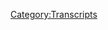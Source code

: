 {{Transcript
    | title         = [[477: September 3, 2020]]
    | caption       = [https://knowledgefight.libsyn.com/477-september-3-2020 Listen to this episode on Libsyn]
    | episodeNumber = [[477: September 3, 2020|477]]
    | length        = 01:09:49
}}

{{MessageBox
    | header     = Warning: Bot Generated Content
    | text       = This transcript was automatically generated by transcription software and likely contains many mistakes and misattributions. Please check the audio for definitive quotes, attribution, and context.
    | image      = N3yvass4myg91.webp
    | imagewidth = 50px
    | id         = warning
}}

{{TranscriptBlock
    | name      = Unknown Speaker
    | timestamp = 00:00:00.000
    | text      = I'm sick of them posing as if they're the good guys, saying, we are the bad guys, knowledge
}}

{{TranscriptBlock
    | name      = Unknown Speaker
    | timestamp = 00:00:23.960
    | text      = fight.
}}

{{TranscriptBlock
    | name      = Unknown Speaker
    | timestamp = 00:00:24.960
    | text      = Dan and Jordan, knowledge fight.
}}

{{TranscriptBlock
    | name      = Unknown Speaker
    | timestamp = 00:00:30.600
    | text      = Need, need money.
}}

{{TranscriptBlock
    | name      = Unknown Speaker
    | timestamp = 00:00:34.799
    | text      = Andy and Fansy, Andy and Fansy, stop it, Andy and Fansy, Andy and Fansy, it's time to pray.
}}

{{TranscriptBlock
    | name      = Unknown Speaker
    | timestamp = 00:00:47.399
    | text      = Andy and Fansy, you're on the air, please hold on.
}}

{{TranscriptBlock
    | name      = Unknown Speaker
    | timestamp = 00:00:48.399
    | text      = Hello Alex, I'm a 6-ton color, I'm a huge fan, I love your room.
}}

{{TranscriptBlock
    | name      = Unknown Speaker
    | timestamp = 00:00:49.399
    | text      = Knowledge fight.
}}

{{TranscriptBlock
    | name      = Unknown Speaker
    | timestamp = 00:00:50.399
    | text      = I'm sick of them posing as if they're the good guys, saying, we are the bad guys, knowledge
}}

{{TranscriptBlock
    | name      = Unknown Speaker
    | timestamp = 00:00:51.399
    | text      = fight.
}}

{{TranscriptBlock
    | name      = Unknown Speaker
    | timestamp = 00:00:52.399
    | text      = I'm sick of them posing as if they're the good guys, saying, we are the bad guys, knowledge
}}

{{TranscriptBlock
    | name      = Unknown Speaker
    | timestamp = 00:00:53.399
    | text      = fight.
}}

{{TranscriptBlock
    | name      = Unknown Speaker
    | timestamp = 00:00:54.399
    | text      = I'm sick of them posing as the good guys, saying, we are the bad guys, knowledge fight.
}}

{{TranscriptBlock
    | name      = Unknown Speaker
    | timestamp = 00:00:55.399
    | text      = Knowledge Fight.
}}

{{TranscriptBlock
    | name      = Unknown Speaker
    | timestamp = 00:00:56.399
    | text      = Come, come, come, knowledge fight.
}}

{{TranscriptBlock
    | name      = Unknown Speaker
    | timestamp = 00:00:56.979
    | text      = Come on, come on, come on, come on, come on.
}}

{{TranscriptBlock
    | name      = Unknown Speaker
    | timestamp = 00:00:58.780
    | text      = I love you.
}}

{{TranscriptBlock
    | name      = Unknown Speaker
    | timestamp = 00:00:59.780
    | text      = Hey everybody, welcome home.
}}

{{TranscriptBlock
    | name      = Unknown Speaker
    | timestamp = 00:01:00.780
    | text      = Welcome to knowledge fight, welcome back to knowledge fight.
}}

{{TranscriptBlock
    | name      = Unknown Speaker
    | timestamp = 00:01:05.219
    | text      = I'm Dan.
}}

{{TranscriptBlock
    | name      = Unknown Speaker
    | timestamp = 00:01:06.219
    | text      = I'm Jordan.
}}

{{TranscriptBlock
    | name      = Unknown Speaker
    | timestamp = 00:01:07.219
    | text      = We're a couple of dudes, I like to sit around, drink novelty beverages and talk a little
}}

{{TranscriptBlock
    | name      = Unknown Speaker
    | timestamp = 00:01:08.219
    | text      = bit about Alex Jones.
}}

{{TranscriptBlock
    | name      = Unknown Speaker
    | timestamp = 00:01:09.219
    | text      = Oh, indeed, we are Dan.
}}

{{TranscriptBlock
    | name      = Unknown Speaker
    | timestamp = 00:01:10.219
    | text      = Jordan.
}}

{{TranscriptBlock
    | name      = Unknown Speaker
    | timestamp = 00:01:11.219
    | text      = Dan.
}}

{{TranscriptBlock
    | name      = Unknown Speaker
    | timestamp = 00:01:12.219
    | text      = Jordan.
}}

{{TranscriptBlock
    | name      = Unknown Speaker
    | timestamp = 00:01:13.219
    | text      = Quick question for you.
}}

{{TranscriptBlock
    | name      = Unknown Speaker
    | timestamp = 00:01:14.219
    | text      = What's up?
}}

{{TranscriptBlock
    | name      = Unknown Speaker
    | timestamp = 00:01:15.219
    | text      = What's your bright spot today?
}}

{{TranscriptBlock
    | name      = Unknown Speaker
    | timestamp = 00:01:16.219
    | text      = Well, my bright spot today.
}}

{{TranscriptBlock
    | name      = Unknown Speaker
    | timestamp = 00:01:17.219
    | text      = Jordan?
}}

{{TranscriptBlock
    | name      = Unknown Speaker
    | timestamp = 00:01:18.219
    | text      = Yes, sir.
}}

{{TranscriptBlock
    | name      = Unknown Speaker
    | timestamp = 00:01:19.219
    | text      = Is that.
}}

{{TranscriptBlock
    | name      = Unknown Speaker
    | timestamp = 00:01:20.219
    | text      = I've been busy all day, and um, had a little bit of time to, I did laundry earlier, and
}}

{{TranscriptBlock
    | name      = Unknown Speaker
    | timestamp = 00:01:22.500
    | text      = and so I was listening to another podcast
}}

{{TranscriptBlock
    | name      = Unknown Speaker
    | timestamp = 00:01:24.680
    | text      = while I was doing my laundry,
}}

{{TranscriptBlock
    | name      = Unknown Speaker
    | timestamp = 00:01:26.439
    | text      = and I was thrilled to find that my dear friend,
}}

{{TranscriptBlock
    | name      = Unknown Speaker
    | timestamp = 00:01:29.180
    | text      = old, old friend, I'm overselling this a little bit,
}}

{{TranscriptBlock
    | name      = Unknown Speaker
    | timestamp = 00:01:32.219
    | text      = I've met him a couple times,
}}

{{TranscriptBlock
    | name      = Unknown Speaker
    | timestamp = 00:01:33.219
    | text      = but Colt Cabana was on the new episode of the Doughboys.
}}

{{TranscriptBlock
    | name      = Unknown Speaker
    | timestamp = 00:01:36.540
    | text      = Oh, well hey!
}}

{{TranscriptBlock
    | name      = Unknown Speaker
    | timestamp = 00:01:37.620
    | text      = Yeah, it was really fun,
}}

{{TranscriptBlock
    | name      = Unknown Speaker
    | timestamp = 00:01:38.700
    | text      = and the reason it's a bright spot is because he's delightful
}}

{{TranscriptBlock
    | name      = Unknown Speaker
    | timestamp = 00:01:41.900
    | text      = but also,
}}

{{TranscriptBlock
    | name      = Unknown Speaker
    | timestamp = 00:01:43.739
    | text      = Yeah, Colt's great.
}}

{{TranscriptBlock
    | name      = Unknown Speaker
    | timestamp = 00:01:44.819
    | text      = He said on there, he's talking to Nick and Mitch,
}}

{{TranscriptBlock
    | name      = Unknown Speaker
    | timestamp = 00:01:49.239
    | text      = and he brought up that he doesn't eat anything
}}

{{TranscriptBlock
    | name      = Unknown Speaker
    | timestamp = 00:01:51.739
    | text      = out of the sea.
}}

{{TranscriptBlock
    | name      = Unknown Speaker
    | timestamp = 00:01:52.760
    | text      = Sure.
}}

{{TranscriptBlock
    | name      = Unknown Speaker
    | timestamp = 00:01:53.599
    | text      = And this is a position that I've had for a long time,
}}

{{TranscriptBlock
    | name      = Unknown Speaker
    | timestamp = 00:01:56.040
    | text      = and I was thrilled to hear, I felt seen,
}}

{{TranscriptBlock
    | name      = Unknown Speaker
    | timestamp = 00:01:58.900
    | text      = I felt like I had someone
}}

{{TranscriptBlock
    | name      = Unknown Speaker
    | timestamp = 00:02:03.140
    | text      = making this position publicly in a way
}}

{{TranscriptBlock
    | name      = Unknown Speaker
    | timestamp = 00:02:05.159
    | text      = that I've been beaten down for so many times,
}}

{{TranscriptBlock
    | name      = Unknown Speaker
    | timestamp = 00:02:07.939
    | text      = and I appreciate that.
}}

{{TranscriptBlock
    | name      = Unknown Speaker
    | timestamp = 00:02:08.780
    | text      = So thanks, Colt.
}}

{{TranscriptBlock
    | name      = Unknown Speaker
    | timestamp = 00:02:09.620
    | text      = Like finding the only other never-nude out there.
}}

{{TranscriptBlock
    | name      = Unknown Speaker
    | timestamp = 00:02:11.300
    | text      = I didn't know.
}}

{{TranscriptBlock
    | name      = Unknown Speaker
    | timestamp = 00:02:12.139
    | text      = It's a bright spot for you, I understand.
}}

{{TranscriptBlock
    | name      = Unknown Speaker
    | timestamp = 00:02:14.159
    | text      = I didn't know that Colt had the same aversion
}}

{{TranscriptBlock
    | name      = Unknown Speaker
    | timestamp = 00:02:16.199
    | text      = to eating anything out of the ocean.
}}

{{TranscriptBlock
    | name      = Unknown Speaker
    | timestamp = 00:02:18.300
    | text      = Seafood is just,
}}

{{TranscriptBlock
    | name      = Unknown Speaker
    | timestamp = 00:02:19.439
    | text      = I applaud that.
}}

{{TranscriptBlock
    | name      = Unknown Speaker
    | timestamp = 00:02:20.280
    | text      = Nothing.
}}

{{TranscriptBlock
    | name      = Unknown Speaker
    | timestamp = 00:02:21.099
    | text      = Nothing.
}}

{{TranscriptBlock
    | name      = Unknown Speaker
    | timestamp = 00:02:21.939
    | text      = Anything from the water.
}}

{{TranscriptBlock
    | name      = Unknown Speaker
    | timestamp = 00:02:22.759
    | text      = No, get it out of here.
}}

{{TranscriptBlock
    | name      = Unknown Speaker
    | timestamp = 00:02:23.599
    | text      = Does it not specifically seas?
}}

{{TranscriptBlock
    | name      = Unknown Speaker
    | timestamp = 00:02:25.139
    | text      = Not like specifically salt water?
}}

{{TranscriptBlock
    | name      = Unknown Speaker
    | timestamp = 00:02:26.740
    | text      = No, just anything, no fish, no seafood,
}}

{{TranscriptBlock
    | name      = Unknown Speaker
    | timestamp = 00:02:29.419
    | text      = anything like that.
}}

{{TranscriptBlock
    | name      = Unknown Speaker
    | timestamp = 00:02:30.259
    | text      = Okay.
}}

{{TranscriptBlock
    | name      = Unknown Speaker
    | timestamp = 00:02:31.080
    | text      = Although, I think he might have a harder line than I do,
}}

{{TranscriptBlock
    | name      = Unknown Speaker
    | timestamp = 00:02:32.639
    | text      = because I think seaweed might be okay.
}}

{{TranscriptBlock
    | name      = Unknown Speaker
    | timestamp = 00:02:36.259
    | text      = Seaweed's okay for you.
}}

{{TranscriptBlock
    | name      = Unknown Speaker
    | timestamp = 00:02:37.099
    | text      = Yeah, that might be all right for me.
}}

{{TranscriptBlock
    | name      = Unknown Speaker
    | timestamp = 00:02:38.219
    | text      = For you, but not for him.
}}

{{TranscriptBlock
    | name      = Unknown Speaker
    | timestamp = 00:02:39.060
    | text      = I'm more animals.
}}

{{TranscriptBlock
    | name      = Unknown Speaker
    | timestamp = 00:02:39.879
    | text      = Yeah, right, right, right.
}}

{{TranscriptBlock
    | name      = Unknown Speaker
    | timestamp = 00:02:40.719
    | text      = Yeah, but I still think that he and I
}}

{{TranscriptBlock
    | name      = Unknown Speaker
    | timestamp = 00:02:42.539
    | text      = can find common cause on this, and I appreciate it.
}}

{{TranscriptBlock
    | name      = Unknown Speaker
    | timestamp = 00:02:44.860
    | text      = I haven't had a chance to finish the episode,
}}

{{TranscriptBlock
    | name      = Unknown Speaker
    | timestamp = 00:02:46.180
    | text      = but what I wasn't doing was fun.
}}

{{TranscriptBlock
    | name      = Unknown Speaker
    | timestamp = 00:02:47.419
    | text      = Yeah, that sounds great.
}}

{{TranscriptBlock
    | name      = Unknown Speaker
    | timestamp = 00:02:48.259
    | text      = So what about you?
}}

{{TranscriptBlock
    | name      = Unknown Speaker
    | timestamp = 00:02:49.680
    | text      = Me, Dan, this is a surprise reverse plant watch.
}}

{{TranscriptBlock
    | name      = Unknown Speaker
    | timestamp = 00:02:54.419
    | text      = Ooh.
}}

{{TranscriptBlock
    | name      = Unknown Speaker
    | timestamp = 00:02:55.259
    | text      = You gave me the cantaloupe.
}}

{{TranscriptBlock
    | name      = Unknown Speaker
    | timestamp = 00:02:56.340
    | text      = I did, it's made a home at your apartment.
}}

{{TranscriptBlock
    | name      = Unknown Speaker
    | timestamp = 00:02:58.740
    | text      = I've been trying my best to grow it,
}}

{{TranscriptBlock
    | name      = Unknown Speaker
    | timestamp = 00:03:01.659
    | text      = and I recently stopped fucking with it,
}}

{{TranscriptBlock
    | name      = Unknown Speaker
    | timestamp = 00:03:05.379
    | text      = and it's doing a lot better.
}}

{{TranscriptBlock
    | name      = Unknown Speaker
    | timestamp = 00:03:06.979
    | text      = I'm not good with plants.
}}

{{TranscriptBlock
    | name      = Unknown Speaker
    | timestamp = 00:03:08.219
    | text      = Yeah, it's tough.
}}

{{TranscriptBlock
    | name      = Unknown Speaker
    | timestamp = 00:03:09.060
    | text      = I'm not good with plants.
}}

{{TranscriptBlock
    | name      = Unknown Speaker
    | timestamp = 00:03:09.900
    | text      = You don't want to micromanage too much.
}}

{{TranscriptBlock
    | name      = Unknown Speaker
    | timestamp = 00:03:11.460
    | text      = I kept moving it from spot to spot,
}}

{{TranscriptBlock
    | name      = Unknown Speaker
    | timestamp = 00:03:13.340
    | text      = like is this better?
}}

{{TranscriptBlock
    | name      = Unknown Speaker
    | timestamp = 00:03:14.419
    | text      = Let me give you an idea of how bad I am with plants.
}}

{{TranscriptBlock
    | name      = Unknown Speaker
    | timestamp = 00:03:16.939
    | text      = At my old place, one day I realized
}}

{{TranscriptBlock
    | name      = Unknown Speaker
    | timestamp = 00:03:20.500
    | text      = that the plant that my friend had given me,
}}

{{TranscriptBlock
    | name      = Unknown Speaker
    | timestamp = 00:03:23.139
    | text      = I hadn't watered it in forever.
}}

{{TranscriptBlock
    | name      = Unknown Speaker
    | timestamp = 00:03:25.020
    | text      = So I watered it, and I was like,
}}

{{TranscriptBlock
    | name      = Unknown Speaker
    | timestamp = 00:03:26.819
    | text      = this is a whole new leaf for me.
}}

{{TranscriptBlock
    | name      = Unknown Speaker
    | timestamp = 00:03:28.219
    | text      = I'm really, not a pun absolutely intended.
}}

{{TranscriptBlock
    | name      = Unknown Speaker
    | timestamp = 00:03:30.580
    | text      = Right, sure.
}}

{{TranscriptBlock
    | name      = Unknown Speaker
    | timestamp = 00:03:31.740
    | text      = And I'm gonna take care of this plant a lot better,
}}

{{TranscriptBlock
    | name      = Unknown Speaker
    | timestamp = 00:03:35.699
    | text      = and then when I went to water it the next day,
}}

{{TranscriptBlock
    | name      = Unknown Speaker
    | timestamp = 00:03:37.379
    | text      = I remembered that this was a fake plant,
}}

{{TranscriptBlock
    | name      = Unknown Speaker
    | timestamp = 00:03:39.620
    | text      = and I had not watered it for at least two years.
}}

{{TranscriptBlock
    | name      = Unknown Speaker
    | timestamp = 00:03:41.780
    | text      = Uh-huh, and it made it just fine.
}}

{{TranscriptBlock
    | name      = Unknown Speaker
    | timestamp = 00:03:43.580
    | text      = It was fine, it was just fine.
}}

{{TranscriptBlock
    | name      = Unknown Speaker
    | timestamp = 00:03:45.219
    | text      = I didn't need any help.
}}

{{TranscriptBlock
    | name      = Unknown Speaker
    | timestamp = 00:03:46.259
    | text      = I was thinking that the twist of this story
}}

{{TranscriptBlock
    | name      = Unknown Speaker
    | timestamp = 00:03:48.219
    | text      = was gonna be that it's a succulent,
}}

{{TranscriptBlock
    | name      = Unknown Speaker
    | timestamp = 00:03:49.900
    | text      = and you killed it by watering it.
}}

{{TranscriptBlock
    | name      = Unknown Speaker
    | timestamp = 00:03:51.939
    | text      = I would love to have killed it,
}}

{{TranscriptBlock
    | name      = Unknown Speaker
    | timestamp = 00:03:53.139
    | text      = but it was never even alive in the first place.
}}

{{TranscriptBlock
    | name      = Unknown Speaker
    | timestamp = 00:03:55.419
    | text      = For, it's, you know, having plants and working on them,
}}

{{TranscriptBlock
    | name      = Unknown Speaker
    | timestamp = 00:04:01.219
    | text      = it's an interesting exercise in taking care,
}}

{{TranscriptBlock
    | name      = Unknown Speaker
    | timestamp = 00:04:04.639
    | text      = and also at the same time learning
}}

{{TranscriptBlock
    | name      = Unknown Speaker
    | timestamp = 00:04:06.379
    | text      = when you just gotta let it be.
}}

{{TranscriptBlock
    | name      = Unknown Speaker
    | timestamp = 00:04:07.780
    | text      = Totally, totally.
}}

{{TranscriptBlock
    | name      = Unknown Speaker
    | timestamp = 00:04:08.620
    | text      = And I'm enjoying that part of the process of this too.
}}

{{TranscriptBlock
    | name      = Unknown Speaker
    | timestamp = 00:04:12.000
    | text      = It's like, I could hawk over these plants,
}}

{{TranscriptBlock
    | name      = Unknown Speaker
    | timestamp = 00:04:15.219
    | text      = and like, just be really worried about every single leaf,
}}

{{TranscriptBlock
    | name      = Unknown Speaker
    | timestamp = 00:04:18.660
    | text      = or I could, you know, check in every day or so,
}}

{{TranscriptBlock
    | name      = Unknown Speaker
    | timestamp = 00:04:22.819
    | text      = and you know, some of this stuff, just let it be.
}}

{{TranscriptBlock
    | name      = Unknown Speaker
    | timestamp = 00:04:25.240
    | text      = We'll see what happens in a couple days.
}}

{{TranscriptBlock
    | name      = Unknown Speaker
    | timestamp = 00:04:26.660
    | text      = And it's nice, it's a balance.
}}

{{TranscriptBlock
    | name      = Unknown Speaker
    | timestamp = 00:04:28.139
    | text      = It's balancing.
}}

{{TranscriptBlock
    | name      = Unknown Speaker
    | timestamp = 00:04:28.980
    | text      = I'm doing my best, I'm like watering it in the morning,
}}

{{TranscriptBlock
    | name      = Unknown Speaker
    | timestamp = 00:04:30.620
    | text      = making sure that I do it.
}}

{{TranscriptBlock
    | name      = Unknown Speaker
    | timestamp = 00:04:31.459
    | text      = That's good.
}}

{{TranscriptBlock
    | name      = Unknown Speaker
    | timestamp = 00:04:32.300
    | text      = I'm doing good, I'm doing good.
}}

{{TranscriptBlock
    | name      = Unknown Speaker
    | timestamp = 00:04:33.220
    | text      = I'm pretty proud of myself, so.
}}

{{TranscriptBlock
    | name      = Unknown Speaker
    | timestamp = 00:04:34.420
    | text      = Awesome, I'm glad you haven't killed it yet.
}}

{{TranscriptBlock
    | name      = Unknown Speaker
    | timestamp = 00:04:35.980
    | text      = Yeah, me too.
}}

{{TranscriptBlock
    | name      = Unknown Speaker
    | timestamp = 00:04:36.819
    | text      = It's not been that long, but still, you could have.
}}

{{TranscriptBlock
    | name      = Unknown Speaker
    | timestamp = 00:04:38.500
    | text      = I could have, I might have.
}}

{{TranscriptBlock
    | name      = Unknown Speaker
    | timestamp = 00:04:40.139
    | text      = Yeah.
}}

{{TranscriptBlock
    | name      = Unknown Speaker
    | timestamp = 00:04:40.980
    | text      = So, everybody listening out there,
}}

{{TranscriptBlock
    | name      = Unknown Speaker
    | timestamp = 00:04:43.040
    | text      = if there's a little bit of a slightly different sound,
}}

{{TranscriptBlock
    | name      = Unknown Speaker
    | timestamp = 00:04:45.620
    | text      = I apologize for that.
}}

{{TranscriptBlock
    | name      = Unknown Speaker
    | timestamp = 00:04:46.699
    | text      = We've had some real issues in the beginning of this episode.
}}

{{TranscriptBlock
    | name      = Unknown Speaker
    | timestamp = 00:04:52.899
    | text      = So, sorry about that.
}}

{{TranscriptBlock
    | name      = Unknown Speaker
    | timestamp = 00:04:54.860
    | text      = If it sounds a little bit weird,
}}

{{TranscriptBlock
    | name      = Unknown Speaker
    | timestamp = 00:04:56.120
    | text      = hopefully we'll be able to figure out what the deal is.
}}

{{TranscriptBlock
    | name      = Unknown Speaker
    | timestamp = 00:04:59.459
    | text      = But, Jordan, today we have an interesting episode
}}

{{TranscriptBlock
    | name      = Unknown Speaker
    | timestamp = 00:05:01.279
    | text      = to go over.
}}

{{TranscriptBlock
    | name      = Unknown Speaker
    | timestamp = 00:05:02.120
    | text      = We're talking about September 3rd, 2020.
}}

{{TranscriptBlock
    | name      = Unknown Speaker
    | timestamp = 00:05:03.540
    | text      = I'm Dan, this is 2020.
}}

{{TranscriptBlock
    | name      = Unknown Speaker
    | timestamp = 00:05:04.500
    | text      = Oh, goddamn.
}}

{{TranscriptBlock
    | name      = Unknown Speaker
    | timestamp = 00:05:05.740
    | text      = And, you know, I wanted to jump to the present
}}

{{TranscriptBlock
    | name      = Unknown Speaker
    | timestamp = 00:05:08.839
    | text      = as much as possible.
}}

{{TranscriptBlock
    | name      = Unknown Speaker
    | timestamp = 00:05:09.740
    | text      = So this is, we're recording this on Thursday.
}}

{{TranscriptBlock
    | name      = Unknown Speaker
    | timestamp = 00:05:11.579
    | text      = This is Thursday's episode.
}}

{{TranscriptBlock
    | name      = Unknown Speaker
    | timestamp = 00:05:12.860
    | text      = Today's episode, yeah.
}}

{{TranscriptBlock
    | name      = Unknown Speaker
    | timestamp = 00:05:13.699
    | text      = And Alex is in a bit of a mood.
}}

{{TranscriptBlock
    | name      = Unknown Speaker
    | timestamp = 00:05:15.259
    | text      = Oh, why?
}}

{{TranscriptBlock
    | name      = Unknown Speaker
    | timestamp = 00:05:16.100
    | text      = I don't know.
}}

{{TranscriptBlock
    | name      = Unknown Speaker
    | timestamp = 00:05:16.939
    | text      = We'll see.
}}

{{TranscriptBlock
    | name      = Unknown Speaker
    | timestamp = 00:05:17.759
    | text      = Something's going on in his life,
}}

{{TranscriptBlock
    | name      = Unknown Speaker
    | timestamp = 00:05:18.860
    | text      = and it'll be interesting to try and figure out
}}

{{TranscriptBlock
    | name      = Unknown Speaker
    | timestamp = 00:05:20.939
    | text      = what that is, who knows.
}}

{{TranscriptBlock
    | name      = Unknown Speaker
    | timestamp = 00:05:23.899
    | text      = But, before we get to today's episode,
}}

{{TranscriptBlock
    | name      = Unknown Speaker
    | timestamp = 00:05:25.180
    | text      = we gotta take a little moment to say thank you
}}

{{TranscriptBlock
    | name      = Unknown Speaker
    | timestamp = 00:05:26.399
    | text      = to some folks who have signed up and are supporting the show.
}}

{{TranscriptBlock
    | name      = Unknown Speaker
    | timestamp = 00:05:28.180
    | text      = Oh, that's a great idea.
}}

{{TranscriptBlock
    | name      = Unknown Speaker
    | timestamp = 00:05:29.019
    | text      = So first, this is actually, this is interesting.
}}

{{TranscriptBlock
    | name      = Unknown Speaker
    | timestamp = 00:05:31.540
    | text      = This person sent me an email,
}}

{{TranscriptBlock
    | name      = Unknown Speaker
    | timestamp = 00:05:34.100
    | text      = and they asked if they could get a shout-out
}}

{{TranscriptBlock
    | name      = Unknown Speaker
    | timestamp = 00:05:37.399
    | text      = for donating to charity.
}}

{{TranscriptBlock
    | name      = Unknown Speaker
    | timestamp = 00:05:39.040
    | text      = And I said, we never said that,
}}

{{TranscriptBlock
    | name      = Unknown Speaker
    | timestamp = 00:05:41.899
    | text      = but, yes, of course.
}}

{{TranscriptBlock
    | name      = Unknown Speaker
    | timestamp = 00:05:43.339
    | text      = Yeah, why wouldn't we.
}}

{{TranscriptBlock
    | name      = Unknown Speaker
    | timestamp = 00:05:44.480
    | text      = Yeah, so thanks Geological,
}}

{{TranscriptBlock
    | name      = Unknown Speaker
    | timestamp = 00:05:48.019
    | text      = thank you so much, you are now a policy wonk.
}}

{{TranscriptBlock
    | name      = Unknown Speaker
    | timestamp = 00:05:49.839
    | text      = I'm a policy wonk.
}}

{{TranscriptBlock
    | name      = Unknown Speaker
    | timestamp = 00:05:51.279
    | text      = Hey, thanks Geological
}}

{{TranscriptBlock
    | name      = Unknown Speaker
    | timestamp = 00:05:52.660
    | text      = Thank you, next JasonT, thank you so much,
}}

{{TranscriptBlock
    | name      = Unknown Speaker
    | timestamp = 00:05:54.839
    | text      = you are now a policy wonk.
}}

{{TranscriptBlock
    | name      = Unknown Speaker
    | timestamp = 00:05:55.920
    | text      = I'm a policy wonk.
}}

{{TranscriptBlock
    | name      = Unknown Speaker
    | timestamp = 00:05:57.180
    | text      = Thanks, Jason.
}}

{{TranscriptBlock
    | name      = Unknown Speaker
    | timestamp = 00:05:58.019
    | text      = Thank you, next JosephW, thank you so much,
}}

{{TranscriptBlock
    | name      = Unknown Speaker
    | timestamp = 00:06:00.560
    | text      = you are now a policy wonk.
}}

{{TranscriptBlock
    | name      = Unknown Speaker
    | timestamp = 00:06:01.779
    | text      = I'm a policy wonk.
}}

{{TranscriptBlock
    | name      = Unknown Speaker
    | timestamp = 00:06:02.939
    | text      = Thank you, Joseph.
}}

{{TranscriptBlock
    | name      = Unknown Speaker
    | timestamp = 00:06:03.839
    | text      = Thank you, next RainyVee, thank you so much,
}}

{{TranscriptBlock
    | name      = Unknown Speaker
    | timestamp = 00:06:06.680
    | text      = you are now a policy wonk.
}}

{{TranscriptBlock
    | name      = Unknown Speaker
    | timestamp = 00:06:07.740
    | text      = I'm a policy wonk.
}}

{{TranscriptBlock
    | name      = Unknown Speaker
    | timestamp = 00:06:09.180
    | text      = Thanks, Rainy.
}}

{{TranscriptBlock
    | name      = Unknown Speaker
    | timestamp = 00:06:10.259
    | text      = Next, Eric C., thank you so much.
}}

{{TranscriptBlock
    | name      = Unknown Speaker
    | timestamp = 00:06:11.720
    | text      = You are now a policy wonk.
}}

{{TranscriptBlock
    | name      = Unknown Speaker
    | timestamp = 00:06:13.060
    | text      = I'm a policy wonk.
}}

{{TranscriptBlock
    | name      = Unknown Speaker
    | timestamp = 00:06:14.240
    | text      = Thank you, Eric.
}}

{{TranscriptBlock
    | name      = Unknown Speaker
    | timestamp = 00:06:15.379
    | text      = Thank you.
}}

{{TranscriptBlock
    | name      = Unknown Speaker
    | timestamp = 00:06:16.220
    | text      = Next, Sam W., thank you so much.
}}

{{TranscriptBlock
    | name      = Unknown Speaker
    | timestamp = 00:06:17.180
    | text      = You are now a policy wonk.
}}

{{TranscriptBlock
    | name      = Unknown Speaker
    | timestamp = 00:06:18.500
    | text      = I'm a policy wonk.
}}

{{TranscriptBlock
    | name      = Unknown Speaker
    | timestamp = 00:06:19.420
    | text      = Thanks, Sam.
}}

{{TranscriptBlock
    | name      = Unknown Speaker
    | timestamp = 00:06:20.779
    | text      = Next, Kurt R., thank you so much.
}}

{{TranscriptBlock
    | name      = Unknown Speaker
    | timestamp = 00:06:22.360
    | text      = You are now a policy wonk.
}}

{{TranscriptBlock
    | name      = Unknown Speaker
    | timestamp = 00:06:23.360
    | text      = I'm a policy wonk.
}}

{{TranscriptBlock
    | name      = Unknown Speaker
    | timestamp = 00:06:24.839
    | text      = Thank you, Kurt.
}}

{{TranscriptBlock
    | name      = Unknown Speaker
    | timestamp = 00:06:25.680
    | text      = Thank you.
}}

{{TranscriptBlock
    | name      = Unknown Speaker
    | timestamp = 00:06:26.500
    | text      = Next, and finally, Andrew F., thank you so much.
}}

{{TranscriptBlock
    | name      = Unknown Speaker
    | timestamp = 00:06:28.439
    | text      = You are now a policy wonk.
}}

{{TranscriptBlock
    | name      = Unknown Speaker
    | timestamp = 00:06:29.439
    | text      = I'm a policy wonk.
}}

{{TranscriptBlock
    | name      = Unknown Speaker
    | timestamp = 00:06:30.519
    | text      = Thank you, Andrew.
}}

{{TranscriptBlock
    | name      = Unknown Speaker
    | timestamp = 00:06:31.800
    | text      = Thank you.
}}

{{TranscriptBlock
    | name      = Unknown Speaker
    | timestamp = 00:06:32.639
    | text      = If you're out there listening or thinking,
}}

{{TranscriptBlock
    | name      = Unknown Speaker
    | timestamp = 00:06:33.399
    | text      = hey, I enjoyed the show, I would like to
}}

{{TranscriptBlock
    | name      = Unknown Speaker
    | timestamp = 00:06:34.360
    | text      = support what these gents do,
}}

{{TranscriptBlock
    | name      = Unknown Speaker
    | timestamp = 00:06:35.199
    | text      = you can do that by going to our website, KnowledgeFight.com,
}}

{{TranscriptBlock
    | name      = Unknown Speaker
    | timestamp = 00:06:37.459
    | text      = Clicking the button that says support the show or?
}}

{{TranscriptBlock
    | name      = Unknown Speaker
    | timestamp = 00:06:40.220
    | text      = You could take that generosity, you could put that in a little potting plant right next
}}

{{TranscriptBlock
    | name      = Unknown Speaker
    | timestamp = 00:06:49.180
    | text      = to a cantaloupe.
}}

{{TranscriptBlock
    | name      = Unknown Speaker
    | timestamp = 00:06:50.180
    | text      = Right.
}}

{{TranscriptBlock
    | name      = Unknown Speaker
    | timestamp = 00:06:51.180
    | text      = Put it right there.
}}

{{TranscriptBlock
    | name      = Unknown Speaker
    | timestamp = 00:06:52.180
    | text      = Now the cantaloupe, it's going to take a little bit of time to germinate.
}}

{{TranscriptBlock
    | name      = Unknown Speaker
    | timestamp = 00:06:54.139
    | text      = You want to take care of it, but at the same time you want to leave it alone.
}}

{{TranscriptBlock
    | name      = Unknown Speaker
    | timestamp = 00:06:57.000
    | text      = So focus more on the generosity.
}}

{{TranscriptBlock
    | name      = Unknown Speaker
    | timestamp = 00:06:59.279
    | text      = See that generosity spring from the dirt.
}}

{{TranscriptBlock
    | name      = Unknown Speaker
    | timestamp = 00:07:01.779
    | text      = Take that to your local charity or bail fund and give it up to them.
}}

{{TranscriptBlock
    | name      = Unknown Speaker
    | timestamp = 00:07:06.620
    | text      = That sounds like a plant.
}}

{{TranscriptBlock
    | name      = Unknown Speaker
    | timestamp = 00:07:08.019
    | text      = I like it.
}}

{{TranscriptBlock
    | name      = Unknown Speaker
    | timestamp = 00:07:09.019
    | text      = So Jordan, before we get to the episode proper, we can take a little look into the mail bags.
}}

{{TranscriptBlock
    | name      = Unknown Speaker
    | timestamp = 00:07:12.740
    | text      = Yep.
}}

{{TranscriptBlock
    | name      = Unknown Speaker
    | timestamp = 00:07:13.740
    | text      = Okay.
}}

{{TranscriptBlock
    | name      = Unknown Speaker
    | timestamp = 00:07:14.740
    | text      = So this is very exciting.
}}

{{TranscriptBlock
    | name      = Unknown Speaker
    | timestamp = 00:07:16.939
    | text      = My wall art is starting to come together a little bit.
}}

{{TranscriptBlock
    | name      = Unknown Speaker
    | timestamp = 00:07:19.459
    | text      = We have the very well reviewed painting of Leo Zagami.
}}

{{TranscriptBlock
    | name      = Unknown Speaker
    | timestamp = 00:07:23.180
    | text      = Oh for sure, yeah.
}}

{{TranscriptBlock
    | name      = Unknown Speaker
    | timestamp = 00:07:24.500
    | text      = That is up there, that is really the centerpiece of decorations.
}}

{{TranscriptBlock
    | name      = Unknown Speaker
    | timestamp = 00:07:27.459
    | text      = Yeoman's work.
}}

{{TranscriptBlock
    | name      = Unknown Speaker
    | timestamp = 00:07:28.459
    | text      = And then along with that we get this lovely cross stitch of hands in prayer.
}}

{{TranscriptBlock
    | name      = Unknown Speaker
    | timestamp = 00:07:32.540
    | text      = It's time to pray.
}}

{{TranscriptBlock
    | name      = Unknown Speaker
    | timestamp = 00:07:33.540
    | text      = Beautiful.
}}

{{TranscriptBlock
    | name      = Unknown Speaker
    | timestamp = 00:07:34.540
    | text      = And next to it, guns shooting roses out of them.
}}

{{TranscriptBlock
    | name      = Unknown Speaker
    | timestamp = 00:07:36.500
    | text      = All guns and roses.
}}

{{TranscriptBlock
    | name      = Unknown Speaker
    | timestamp = 00:07:37.500
    | text      = Yeah, fantastic.
}}

{{TranscriptBlock
    | name      = Unknown Speaker
    | timestamp = 00:07:38.500
    | text      = And I'd like to thank Emma for sending that our way.
}}

{{TranscriptBlock
    | name      = Unknown Speaker
    | timestamp = 00:07:41.459
    | text      = Yes, thank you very much Emma, that's beautiful.
}}

{{TranscriptBlock
    | name      = Unknown Speaker
    | timestamp = 00:07:43.620
    | text      = Starting to get a real decor going.
}}

{{TranscriptBlock
    | name      = Unknown Speaker
    | timestamp = 00:07:46.339
    | text      = It is looking nice.
}}

{{TranscriptBlock
    | name      = Unknown Speaker
    | timestamp = 00:07:47.480
    | text      = It is looking nice.
}}

{{TranscriptBlock
    | name      = Unknown Speaker
    | timestamp = 00:07:48.480
    | text      = There's the beginnings of decor.
}}

{{TranscriptBlock
    | name      = Unknown Speaker
    | timestamp = 00:07:50.500
    | text      = Yeah, yeah.
}}

{{TranscriptBlock
    | name      = Unknown Speaker
    | timestamp = 00:07:52.379
    | text      = You have stages of your life up here.
}}

{{TranscriptBlock
    | name      = Unknown Speaker
    | timestamp = 00:07:54.300
    | text      = You've got the old, you've got the brand new plants, and you've got the gifts on either
}}

{{TranscriptBlock
    | name      = Unknown Speaker
    | timestamp = 00:07:59.339
    | text      = side.
}}

{{TranscriptBlock
    | name      = Unknown Speaker
    | timestamp = 00:08:00.339
    | text      = And some Illuminati cards.
}}

{{TranscriptBlock
    | name      = Unknown Speaker
    | timestamp = 00:08:01.339
    | text      = Yeah, exactly.
}}

{{TranscriptBlock
    | name      = Unknown Speaker
    | timestamp = 00:08:02.339
    | text      = So that's awesome.
}}

{{TranscriptBlock
    | name      = Unknown Speaker
    | timestamp = 00:08:03.339
    | text      = I appreciate that, starting to feel a lot more like Christmas and home.
}}

{{TranscriptBlock
    | name      = Unknown Speaker
    | timestamp = 00:08:07.980
    | text      = Yes.
}}

{{TranscriptBlock
    | name      = Unknown Speaker
    | timestamp = 00:08:08.980
    | text      = Also, like to thank Sarah, got some packages of foreign treats all over the world.
}}

{{TranscriptBlock
    | name      = Unknown Speaker
    | timestamp = 00:08:15.980
    | text      = I think one box is just Polish stuff.
}}

{{TranscriptBlock
    | name      = Unknown Speaker
    | timestamp = 00:08:18.779
    | text      = A whole box of Polish stuff.
}}

{{TranscriptBlock
    | name      = Unknown Speaker
    | timestamp = 00:08:21.300
    | text      = And then the other one is a scattershot from all over the world.
}}

{{TranscriptBlock
    | name      = Unknown Speaker
    | timestamp = 00:08:24.740
    | text      = I appreciate that, I haven't actually got a chance to try any of those yet, but pretty
}}

{{TranscriptBlock
    | name      = Unknown Speaker
    | timestamp = 00:08:29.060
    | text      = cool.
}}

{{TranscriptBlock
    | name      = Unknown Speaker
    | timestamp = 00:08:30.060
    | text      = Pretty cool.
}}

{{TranscriptBlock
    | name      = Unknown Speaker
    | timestamp = 00:08:31.060
    | text      = That sounds great.
}}

{{TranscriptBlock
    | name      = Unknown Speaker
    | timestamp = 00:08:32.059
    | text      = So while we're just dicking around a little bit here at the beginning, let's check in
}}

{{TranscriptBlock
    | name      = Unknown Speaker
    | timestamp = 00:08:35.179
    | text      = on the year of the Celsius.
}}

{{TranscriptBlock
    | name      = Unknown Speaker
    | timestamp = 00:08:38.500
    | text      = We are now up to 240 Celsius.
}}

{{TranscriptBlock
    | name      = Unknown Speaker
    | timestamp = 00:08:40.379
    | text      = That's a lot of Celsius.
}}

{{TranscriptBlock
    | name      = Unknown Speaker
    | timestamp = 00:08:41.460
    | text      = That's a lot of Celsius.
}}

{{TranscriptBlock
    | name      = Unknown Speaker
    | timestamp = 00:08:42.460
    | text      = That's a lot of Celsius.
}}

{{TranscriptBlock
    | name      = Unknown Speaker
    | timestamp = 00:08:43.460
    | text      = Getting really close to the halfway point.
}}

{{TranscriptBlock
    | name      = Unknown Speaker
    | timestamp = 00:08:44.460
    | text      = Yes.
}}

{{TranscriptBlock
    | name      = Unknown Speaker
    | timestamp = 00:08:45.460
    | text      = And I have to say that there's no chance we would ever be making this, or even have the
}}

{{TranscriptBlock
    | name      = Unknown Speaker
    | timestamp = 00:08:48.580
    | text      = energy to keep going, as I do right now, if it weren't for the people out there listening.
}}

{{TranscriptBlock
    | name      = Unknown Speaker
    | timestamp = 00:08:53.539
    | text      = 100%.
}}

{{TranscriptBlock
    | name      = Unknown Speaker
    | timestamp = 00:08:54.539
    | text      = And sending in Celsius, quite frankly.
}}

{{TranscriptBlock
    | name      = Unknown Speaker
    | timestamp = 00:08:55.539
    | text      = There is no reason for this to continue on, but they're strongly pushing you forward.
}}

{{TranscriptBlock
    | name      = Unknown Speaker
    | timestamp = 00:09:00.659
    | text      = I have tried all the Jelly Belly flavors now, and Orange Sherbet is the leader in the clubhouse.
}}

{{TranscriptBlock
    | name      = Unknown Speaker
    | timestamp = 00:09:07.379
    | text      = Top of the club.
}}

{{TranscriptBlock
    | name      = Unknown Speaker
    | timestamp = 00:09:08.379
    | text      = Yes.
}}

{{TranscriptBlock
    | name      = Unknown Speaker
    | timestamp = 00:09:09.379
    | text      = That was the best that came in at a 70.
}}

{{TranscriptBlock
    | name      = Unknown Speaker
    | timestamp = 00:09:12.379
    | text      = It broke the 70 mark, which is pretty impressive.
}}

{{TranscriptBlock
    | name      = Unknown Speaker
    | timestamp = 00:09:14.860
    | text      = That's pretty good.
}}

{{TranscriptBlock
    | name      = Unknown Speaker
    | timestamp = 00:09:16.779
    | text      = Low point, pina colada.
}}

{{TranscriptBlock
    | name      = Unknown Speaker
    | timestamp = 00:09:18.899
    | text      = Not a surprise.
}}

{{TranscriptBlock
    | name      = Unknown Speaker
    | timestamp = 00:09:19.899
    | text      = No.
}}

{{TranscriptBlock
    | name      = Unknown Speaker
    | timestamp = 00:09:20.899
    | text      = Not a surprise.
}}

{{TranscriptBlock
    | name      = Unknown Speaker
    | timestamp = 00:09:21.899
    | text      = What's in a pina colada that you think I don't like?
}}

{{TranscriptBlock
    | name      = Unknown Speaker
    | timestamp = 00:09:22.899
    | text      = Ooh, I can't think of anything in specific.
}}

{{TranscriptBlock
    | name      = Unknown Speaker
    | timestamp = 00:09:25.980
    | text      = You love, what all goes into a pina colada?
}}

{{TranscriptBlock
    | name      = Unknown Speaker
    | timestamp = 00:09:29.059
    | text      = There's some sort of citrus, and then that's, what's that one white milky thing?
}}

{{TranscriptBlock
    | name      = Unknown Speaker
    | timestamp = 00:09:34.899
    | text      = I don't know.
}}

{{TranscriptBlock
    | name      = Unknown Speaker
    | timestamp = 00:09:35.899
    | text      = Oh.
}}

{{TranscriptBlock
    | name      = Unknown Speaker
    | timestamp = 00:09:36.899
    | text      = Okay.
}}

{{TranscriptBlock
    | name      = Unknown Speaker
    | timestamp = 00:09:37.899
    | text      = Well, then we'll move on.
}}

{{TranscriptBlock
    | name      = Unknown Speaker
    | timestamp = 00:09:38.899
    | text      = Yeah.
}}

{{TranscriptBlock
    | name      = Unknown Speaker
    | timestamp = 00:09:39.899
    | text      = Coconut.
}}

{{TranscriptBlock
    | name      = Unknown Speaker
    | timestamp = 00:09:40.899
    | text      = Boo.
}}

{{TranscriptBlock
    | name      = Unknown Speaker
    | timestamp = 00:09:41.899
    | text      = But interestingly, there was a grapefruit flavor, and I thought it was actually really
}}

{{TranscriptBlock
    | name      = Unknown Speaker
    | timestamp = 00:09:44.659
    | text      = well done.
}}

{{TranscriptBlock
    | name      = Unknown Speaker
    | timestamp = 00:09:45.659
    | text      = Tastes pretty good.
}}

{{TranscriptBlock
    | name      = Unknown Speaker
    | timestamp = 00:09:46.659
    | text      = 69 out of 100 for the grapefruit.
}}

{{TranscriptBlock
    | name      = Unknown Speaker
    | timestamp = 00:09:47.659
    | text      = Wow.
}}

{{TranscriptBlock
    | name      = Unknown Speaker
    | timestamp = 00:09:48.659
    | text      = Oh, boy.
}}

{{TranscriptBlock
    | name      = Unknown Speaker
    | timestamp = 00:09:49.659
    | text      = Pina colada, 48.
}}

{{TranscriptBlock
    | name      = Unknown Speaker
    | timestamp = 00:09:50.659
    | text      = Not good.
}}

{{TranscriptBlock
    | name      = Unknown Speaker
    | timestamp = 00:09:51.659
    | text      = Not good.
}}

{{TranscriptBlock
    | name      = Unknown Speaker
    | timestamp = 00:09:52.659
    | text      = Not good.
}}

{{TranscriptBlock
    | name      = Unknown Speaker
    | timestamp = 00:09:53.659
    | text      = Below the 50 mark is trouble.
}}

{{TranscriptBlock
    | name      = Unknown Speaker
    | timestamp = 00:09:54.659
    | text      = But this episode is really strange to me, because there's one thing that seems to be
}}

{{TranscriptBlock
    | name      = Unknown Speaker
    | timestamp = 00:10:00.539
    | text      = going on throughout it, and it's exactly what we called ourselves out about at the end of
}}

{{TranscriptBlock
    | name      = Unknown Speaker
    | timestamp = 00:10:06.340
    | text      = our last episode, which was Alex is desperately in need of money.
}}

{{TranscriptBlock
    | name      = Unknown Speaker
    | timestamp = 00:10:09.899
    | text      = Predicting his financial ruin.
}}

{{TranscriptBlock
    | name      = Unknown Speaker
    | timestamp = 00:10:10.899
    | text      = Of course.
}}

{{TranscriptBlock
    | name      = Unknown Speaker
    | timestamp = 00:10:11.899
    | text      = Yeah, yeah, yeah, yeah.
}}

{{TranscriptBlock
    | name      = Unknown Speaker
    | timestamp = 00:10:12.899
    | text      = Of course.
}}

{{TranscriptBlock
    | name      = Unknown Speaker
    | timestamp = 00:10:13.899
    | text      = And so it's going to get into a little bit of a murky territory where I'm going to play
}}

{{TranscriptBlock
    | name      = Unknown Speaker
    | timestamp = 00:10:17.299
    | text      = the role of saying, this doesn't mean anything, and maybe it doesn't.
}}

{{TranscriptBlock
    | name      = Unknown Speaker
    | timestamp = 00:10:21.620
    | text      = But before we get to any of that, here is an out of context drop that just made me,
}}

{{TranscriptBlock
    | name      = Unknown Speaker
    | timestamp = 00:10:25.620
    | text      = I love this.
}}

{{TranscriptBlock
    | name      = Unknown Speaker
    | timestamp = 00:10:27.259
    | text      = This is great.
}}

{{TranscriptBlock
    | name      = Unknown Speaker
    | timestamp = 00:10:28.259
    | text      = Being, quote, libertarian fiscally, economically was the dumbest thing I ever did.
}}

{{TranscriptBlock
    | name      = Unknown Speaker
    | timestamp = 00:10:37.419
    | text      = Wow.
}}

{{TranscriptBlock
    | name      = Unknown Speaker
    | timestamp = 00:10:39.419
    | text      = I mean, yeah.
}}

{{TranscriptBlock
    | name      = Unknown Speaker
    | timestamp = 00:10:42.379
    | text      = I mean, people said that back then.
}}

{{TranscriptBlock
    | name      = Unknown Speaker
    | timestamp = 00:10:46.820
    | text      = If that's the case.
}}

{{TranscriptBlock
    | name      = Unknown Speaker
    | timestamp = 00:10:48.779
    | text      = Anyone who's ever heard of libertarianism is like, oh, that's a terrible idea sooner
}}

{{TranscriptBlock
    | name      = Unknown Speaker
    | timestamp = 00:10:53.700
    | text      = or later.
}}

{{TranscriptBlock
    | name      = Unknown Speaker
    | timestamp = 00:10:54.700
    | text      = Sure.
}}

{{TranscriptBlock
    | name      = Unknown Speaker
    | timestamp = 00:10:55.700
    | text      = I mean, certainly there are things that everybody's been wrong about, and it's cool to be able
}}

{{TranscriptBlock
    | name      = Unknown Speaker
    | timestamp = 00:10:58.740
    | text      = to cop to them.
}}

{{TranscriptBlock
    | name      = Unknown Speaker
    | timestamp = 00:10:59.940
    | text      = But so much of Alex's foundation of what his whole operation was about was based on libertarian
}}

{{TranscriptBlock
    | name      = Unknown Speaker
    | timestamp = 00:11:07.059
    | text      = principles.
}}

{{TranscriptBlock
    | name      = Unknown Speaker
    | timestamp = 00:11:08.059
    | text      = I'm a libertarian.
}}

{{TranscriptBlock
    | name      = Unknown Speaker
    | timestamp = 00:11:09.059
    | text      = Yeah, yeah, yeah.
}}

{{TranscriptBlock
    | name      = Unknown Speaker
    | timestamp = 00:11:10.059
    | text      = Ron Paul is the only person who can, you know, like all that shit.
}}

{{TranscriptBlock
    | name      = Unknown Speaker
    | timestamp = 00:11:12.200
    | text      = For him to be here in 2020 and be like, being a libertarian was the stupidest thing I've
}}

{{TranscriptBlock
    | name      = Unknown Speaker
    | timestamp = 00:11:16.600
    | text      = ever done, it's like, go fuck yourself, you asshole.
}}

{{TranscriptBlock
    | name      = Unknown Speaker
    | timestamp = 00:11:21.860
    | text      = And if you do run 20 years of lives with your bullshit, now you're going to disavow it.
}}

{{TranscriptBlock
    | name      = Unknown Speaker
    | timestamp = 00:11:26.779
    | text      = If you do think that now, why should we trust that what you're on now is any better?
}}

{{TranscriptBlock
    | name      = Unknown Speaker
    | timestamp = 00:11:33.379
    | text      = Because past behavior is the best predictor of future, oh shit, no, that's not good.
}}

{{TranscriptBlock
    | name      = Unknown Speaker
    | timestamp = 00:11:38.860
    | text      = To quote Alex Jones, past behavior.
}}

{{TranscriptBlock
    | name      = Unknown Speaker
    | timestamp = 00:11:41.980
    | text      = So Alex is starting off the show with a pretty severe situation.
}}

{{TranscriptBlock
    | name      = Unknown Speaker
    | timestamp = 00:11:48.820
    | text      = Trump is under siege.
}}

{{TranscriptBlock
    | name      = Unknown Speaker
    | timestamp = 00:11:49.820
    | text      = Oh, again?
}}

{{TranscriptBlock
    | name      = Unknown Speaker
    | timestamp = 00:11:50.820
    | text      = Is basically what's going on.
}}

{{TranscriptBlock
    | name      = Unknown Speaker
    | timestamp = 00:11:52.159
    | text      = Trump was desperately trying to prop up things to at least get control of the government
}}

{{TranscriptBlock
    | name      = Unknown Speaker
    | timestamp = 00:11:57.500
    | text      = so we could negotiate to the shy comms and others because we had been positioned for
}}

{{TranscriptBlock
    | name      = Unknown Speaker
    | timestamp = 00:12:02.019
    | text      = total collapse and humiliation.
}}

{{TranscriptBlock
    | name      = Unknown Speaker
    | timestamp = 00:12:05.980
    | text      = But there were enough loyal forces to the republic and to sanity and to their own self
}}

{{TranscriptBlock
    | name      = Unknown Speaker
    | timestamp = 00:12:11.139
    | text      = interest who were not on the globalist payroll to rally against the NWO whose great sin was
}}

{{TranscriptBlock
    | name      = Unknown Speaker
    | timestamp = 00:12:18.440
    | text      = being arrogant and get Trump in.
}}

{{TranscriptBlock
    | name      = Unknown Speaker
    | timestamp = 00:12:24.019
    | text      = But getting Trump in just got us back on the field to play this deadly game for all the
}}

{{TranscriptBlock
    | name      = Unknown Speaker
    | timestamp = 00:12:29.019
    | text      = chips and all the marbles in our children's future.
}}

{{TranscriptBlock
    | name      = Unknown Speaker
    | timestamp = 00:12:33.299
    | text      = And so obviously I talked to Roger Stone, I talked to a lot more people than that, and
}}

{{TranscriptBlock
    | name      = Unknown Speaker
    | timestamp = 00:12:39.779
    | text      = I'm going to leave it at that because I've been asked not to get into who I talk to.
}}

{{TranscriptBlock
    | name      = Unknown Speaker
    | timestamp = 00:12:42.740
    | text      = But I can tell you the president is under absolute siege.
}}

{{TranscriptBlock
    | name      = Unknown Speaker
    | timestamp = 00:12:47.299
    | text      = I can tell you the level of harassment, the things he's going through.
}}

{{TranscriptBlock
    | name      = Unknown Speaker
    | timestamp = 00:12:50.940
    | text      = I've been told, Jones, we know what you're going through.
}}

{{TranscriptBlock
    | name      = Unknown Speaker
    | timestamp = 00:12:53.259
    | text      = You're lucky you're only going through this.
}}

{{TranscriptBlock
    | name      = Unknown Speaker
    | timestamp = 00:12:55.100
    | text      = And I've been told what the president's going through directly by I'll leave it at that.
}}

{{TranscriptBlock
    | name      = Unknown Speaker
    | timestamp = 00:13:01.860
    | text      = Roger Stone.
}}

{{TranscriptBlock
    | name      = Unknown Speaker
    | timestamp = 00:13:02.860
    | text      = Yeah, exactly.
}}

{{TranscriptBlock
    | name      = Unknown Speaker
    | timestamp = 00:13:03.860
    | text      = Roger Stone.
}}

{{TranscriptBlock
    | name      = Unknown Speaker
    | timestamp = 00:13:05.419
    | text      = I always love that when I hear I talk to Roger Stone and a bunch of other people and hear
}}

{{TranscriptBlock
    | name      = Unknown Speaker
    | timestamp = 00:13:10.580
    | text      = something.
}}

{{TranscriptBlock
    | name      = Unknown Speaker
    | timestamp = 00:13:11.580
    | text      = I didn't just get it.
}}

{{TranscriptBlock
    | name      = Unknown Speaker
    | timestamp = 00:13:12.580
    | text      = I didn't just talk to Roger Stone.
}}

{{TranscriptBlock
    | name      = Unknown Speaker
    | timestamp = 00:13:13.700
    | text      = A lot of people keep telling me that I get just get stuff from Roger Stone.
}}

{{TranscriptBlock
    | name      = Unknown Speaker
    | timestamp = 00:13:16.700
    | text      = So I'm very insecure about it because, yes, of course, I get stuff from just Roger Stone.
}}

{{TranscriptBlock
    | name      = Unknown Speaker
    | timestamp = 00:13:20.940
    | text      = Verbal patterns are very suspicious.
}}

{{TranscriptBlock
    | name      = Unknown Speaker
    | timestamp = 00:13:24.679
    | text      = So there's a real sense of like this could this election could go either way.
}}

{{TranscriptBlock
    | name      = Unknown Speaker
    | timestamp = 00:13:31.220
    | text      = And this is close.
}}

{{TranscriptBlock
    | name      = Unknown Speaker
    | timestamp = 00:13:33.139
    | text      = It's close stuff.
}}

{{TranscriptBlock
    | name      = Unknown Speaker
    | timestamp = 00:13:34.139
    | text      = Totally.
}}

{{TranscriptBlock
    | name      = Unknown Speaker
    | timestamp = 00:13:35.139
    | text      = But at the same time, he's saying on all the time that it's not close.
}}

{{TranscriptBlock
    | name      = Unknown Speaker
    | timestamp = 00:13:40.700
    | text      = The only way it's close is because of fraud and fake polling.
}}

{{TranscriptBlock
    | name      = Unknown Speaker
    | timestamp = 00:13:45.860
    | text      = It's a fucking close situation.
}}

{{TranscriptBlock
    | name      = Unknown Speaker
    | timestamp = 00:13:47.379
    | text      = It really is.
}}

{{TranscriptBlock
    | name      = Unknown Speaker
    | timestamp = 00:13:48.379
    | text      = But internal polling shows that it's not.
}}

{{TranscriptBlock
    | name      = Unknown Speaker
    | timestamp = 00:13:49.980
    | text      = And anybody who tells you that it's not close is a deceiver.
}}

{{TranscriptBlock
    | name      = Unknown Speaker
    | timestamp = 00:13:53.860
    | text      = Anyone telling you that this isn't a close football game is working for the enemy.
}}

{{TranscriptBlock
    | name      = Unknown Speaker
    | timestamp = 00:13:58.379
    | text      = Trump has his ads running that dire straits America will end, that we are in incredible
}}

{{TranscriptBlock
    | name      = Unknown Speaker
    | timestamp = 00:14:04.259
    | text      = trouble, that the enemy is dangerous, that they will absolutely dominate and enslave
}}

{{TranscriptBlock
    | name      = Unknown Speaker
    | timestamp = 00:14:08.500
    | text      = you and break you financially if they get control.
}}

{{TranscriptBlock
    | name      = Unknown Speaker
    | timestamp = 00:14:11.980
    | text      = And it's all true.
}}

{{TranscriptBlock
    | name      = Unknown Speaker
    | timestamp = 00:14:13.500
    | text      = And then you've got other people telling you everything's fine.
}}

{{TranscriptBlock
    | name      = Unknown Speaker
    | timestamp = 00:14:16.620
    | text      = Trust the plan.
}}

{{TranscriptBlock
    | name      = Unknown Speaker
    | timestamp = 00:14:17.820
    | text      = Go to sleep.
}}

{{TranscriptBlock
    | name      = Unknown Speaker
    | timestamp = 00:14:19.159
    | text      = Everything's good.
}}

{{TranscriptBlock
    | name      = Unknown Speaker
    | timestamp = 00:14:20.159
    | text      = That's not true, ladies and gentlemen.
}}

{{TranscriptBlock
    | name      = Unknown Speaker
    | timestamp = 00:14:21.899
    | text      = And I'm not here fighting with the Q people.
}}

{{TranscriptBlock
    | name      = Unknown Speaker
    | timestamp = 00:14:23.899
    | text      = I'm talking about folks in general that think Trump's a shoo in and oh, the polls show he's
}}

{{TranscriptBlock
    | name      = Unknown Speaker
    | timestamp = 00:14:28.120
    | text      = going to win.
}}

{{TranscriptBlock
    | name      = Unknown Speaker
    | timestamp = 00:14:29.120
    | text      = They're doing that.
}}

{{TranscriptBlock
    | name      = Unknown Speaker
    | timestamp = 00:14:30.120
    | text      = So you are passive and they're going to challenge it regardless.
}}

{{TranscriptBlock
    | name      = Unknown Speaker
    | timestamp = 00:14:33.059
    | text      = You've got to have the discussion about what we're going to do about that.
}}

{{TranscriptBlock
    | name      = Unknown Speaker
    | timestamp = 00:14:36.019
    | text      = Alex himself talks about how Trump in secret internal polls is up by 50 points or whatever.
}}

{{TranscriptBlock
    | name      = Unknown Speaker
    | timestamp = 00:14:41.899
    | text      = Obviously.
}}

{{TranscriptBlock
    | name      = Unknown Speaker
    | timestamp = 00:14:42.899
    | text      = But anybody who says that to you is a deceiver.
}}

{{TranscriptBlock
    | name      = Unknown Speaker
    | timestamp = 00:14:44.500
    | text      = They're working for the enemy.
}}

{{TranscriptBlock
    | name      = Unknown Speaker
    | timestamp = 00:14:45.580
    | text      = They're working for the enemy.
}}

{{TranscriptBlock
    | name      = Unknown Speaker
    | timestamp = 00:14:46.580
    | text      = What are you talking about?
}}

{{TranscriptBlock
    | name      = Unknown Speaker
    | timestamp = 00:14:47.580
    | text      = I don't know, but he's clearly working for the enemy by his own words.
}}

{{TranscriptBlock
    | name      = Unknown Speaker
    | timestamp = 00:14:50.659
    | text      = He's just mad at Q because all the Q preoccupation with like focus on the plan, everything is
}}

{{TranscriptBlock
    | name      = Unknown Speaker
    | timestamp = 00:14:55.940
    | text      = according to plan, all that, which is really funny because he just hired Deanna Lorraine,
}}

{{TranscriptBlock
    | name      = Unknown Speaker
    | timestamp = 00:15:01.139
    | text      = who is a person who's promoted Q a bunch in the past.
}}

{{TranscriptBlock
    | name      = Unknown Speaker
    | timestamp = 00:15:04.620
    | text      = So that's really, oh, well, what are you going to do?
}}

{{TranscriptBlock
    | name      = Unknown Speaker
    | timestamp = 00:15:07.419
    | text      = Hard to find anybody like popular on the right wing grift scene right now that hasn't done
}}

{{TranscriptBlock
    | name      = Unknown Speaker
    | timestamp = 00:15:13.860
    | text      = some Q shit.
}}

{{TranscriptBlock
    | name      = Unknown Speaker
    | timestamp = 00:15:15.860
    | text      = It's got to be tough from a human resources perspective.
}}

{{TranscriptBlock
    | name      = Unknown Speaker
    | timestamp = 00:15:18.620
    | text      = It's the biggest game in the, it's the biggest game in town now.
}}

{{TranscriptBlock
    | name      = Unknown Speaker
    | timestamp = 00:15:22.460
    | text      = Well, it's certainly taken over.
}}

{{TranscriptBlock
    | name      = Unknown Speaker
    | timestamp = 00:15:24.100
    | text      = Yeah.
}}

{{TranscriptBlock
    | name      = Unknown Speaker
    | timestamp = 00:15:25.100
    | text      = And I think that it was safer to get on that hustle for a while.
}}

{{TranscriptBlock
    | name      = Unknown Speaker
    | timestamp = 00:15:27.580
    | text      = I mean like Alex was trying to Jerome Corsi was getting in the mix.
}}

{{TranscriptBlock
    | name      = Unknown Speaker
    | timestamp = 00:15:31.299
    | text      = I think before it really got as ugly as it is now and as comical as it is now.
}}

{{TranscriptBlock
    | name      = Unknown Speaker
    | timestamp = 00:15:37.340
    | text      = I think that people had a lot more, a lot more wiggle room to sort of play around in
}}

{{TranscriptBlock
    | name      = Unknown Speaker
    | timestamp = 00:15:43.019
    | text      = the Q sandbox.
}}

{{TranscriptBlock
    | name      = Unknown Speaker
    | timestamp = 00:15:44.019
    | text      = Yeah.
}}

{{TranscriptBlock
    | name      = Unknown Speaker
    | timestamp = 00:15:45.019
    | text      = And I think a lot of them are going to do a lot of pretending that they didn't.
}}

{{TranscriptBlock
    | name      = Unknown Speaker
    | timestamp = 00:15:49.340
    | text      = Wow.
}}

{{TranscriptBlock
    | name      = Unknown Speaker
    | timestamp = 00:15:50.340
    | text      = The Wayfair thing is a real trouble.
}}

{{TranscriptBlock
    | name      = Unknown Speaker
    | timestamp = 00:15:51.620
    | text      = Well, certainly one of the most convincing things Alex has ever looked into and then
}}

{{TranscriptBlock
    | name      = Unknown Speaker
    | timestamp = 00:15:57.620
    | text      = definitely stopped talking about it.
}}

{{TranscriptBlock
    | name      = Unknown Speaker
    | timestamp = 00:15:58.940
    | text      = Never remembers again.
}}

{{TranscriptBlock
    | name      = Unknown Speaker
    | timestamp = 00:16:00.259
    | text      = Nope.
}}

{{TranscriptBlock
    | name      = Unknown Speaker
    | timestamp = 00:16:01.259
    | text      = So, uh, this is where things start to go into a real tailspin for the episode.
}}

{{TranscriptBlock
    | name      = Unknown Speaker
    | timestamp = 00:16:05.899
    | text      = I'm just going to tell you about what info Wars is going through behind the scenes.
}}

{{TranscriptBlock
    | name      = Unknown Speaker
    | timestamp = 00:16:12.700
    | text      = And I try to just leave that out because it really makes the enemy happy to tune in and
}}

{{TranscriptBlock
    | name      = Unknown Speaker
    | timestamp = 00:16:17.139
    | text      = you'll hear about what they're doing, what they're up to.
}}

{{TranscriptBlock
    | name      = Unknown Speaker
    | timestamp = 00:16:19.240
    | text      = But I mean, at this point you need to know, cause it's, it's, it's, it's Alamo level stuff.
}}

{{TranscriptBlock
    | name      = Unknown Speaker
    | timestamp = 00:16:23.500
    | text      = Okay.
}}

{{TranscriptBlock
    | name      = Unknown Speaker
    | timestamp = 00:16:24.500
    | text      = Um, and I've sent my letters out, I've asked for reinforcements and I'm asking those reinforcements
}}

{{TranscriptBlock
    | name      = Unknown Speaker
    | timestamp = 00:16:29.000
    | text      = from you.
}}

{{TranscriptBlock
    | name      = Unknown Speaker
    | timestamp = 00:16:30.000
    | text      = And you have to understand that this is a very serious situation.
}}

{{TranscriptBlock
    | name      = Unknown Speaker
    | timestamp = 00:16:33.299
    | text      = It's very serious.
}}

{{TranscriptBlock
    | name      = Unknown Speaker
    | timestamp = 00:16:34.460
    | text      = He's going to get into it.
}}

{{TranscriptBlock
    | name      = Unknown Speaker
    | timestamp = 00:16:36.480
    | text      = So he does get into it quite a bit, quite extensively.
}}

{{TranscriptBlock
    | name      = Unknown Speaker
    | timestamp = 00:16:39.659
    | text      = How's he doing?
}}

{{TranscriptBlock
    | name      = Unknown Speaker
    | timestamp = 00:16:40.659
    | text      = Uh, he's not good.
}}

{{TranscriptBlock
    | name      = Unknown Speaker
    | timestamp = 00:16:41.659
    | text      = Um, but before he gets into what I would describe as a very long, consistent diatribe about
}}

{{TranscriptBlock
    | name      = Unknown Speaker
    | timestamp = 00:16:48.860
    | text      = his troubles.
}}

{{TranscriptBlock
    | name      = Unknown Speaker
    | timestamp = 00:16:49.860
    | text      = Sure.
}}

{{TranscriptBlock
    | name      = Unknown Speaker
    | timestamp = 00:16:50.860
    | text      = He also had some news items to hit and here's the first one they've announced the Democrat
}}

{{TranscriptBlock
    | name      = Unknown Speaker
    | timestamp = 00:16:55.419
    | text      = state governors will begin forcibly arresting you if a contact tracer, which is a former
}}

{{TranscriptBlock
    | name      = Unknown Speaker
    | timestamp = 00:17:01.019
    | text      = Clinton global initiative or a Obama Corp member saw you have sniffles cough.
}}

{{TranscriptBlock
    | name      = Unknown Speaker
    | timestamp = 00:17:09.180
    | text      = Or if you say you have a sore throat, you will then be forcibly taken to a jail cell
}}

{{TranscriptBlock
    | name      = Unknown Speaker
    | timestamp = 00:17:15.539
    | text      = at a FEMA camp that they've gotten FEMA to agree to fund.
}}

{{TranscriptBlock
    | name      = Unknown Speaker
    | timestamp = 00:17:19.019
    | text      = So so sounds, uh, sound like a true story to you, but Trump is in control of FEMA should
}}

{{TranscriptBlock
    | name      = Unknown Speaker
    | timestamp = 00:17:25.700
    | text      = be, but I mean, Obama was in control of FEMA.
}}

{{TranscriptBlock
    | name      = Unknown Speaker
    | timestamp = 00:17:28.380
    | text      = That's why they had the FEMA camp set up.
}}

{{TranscriptBlock
    | name      = Unknown Speaker
    | timestamp = 00:17:29.980
    | text      = So now FEMA is actually Clinton.
}}

{{TranscriptBlock
    | name      = Unknown Speaker
    | timestamp = 00:17:31.980
    | text      = Oh, that's right.
}}

{{TranscriptBlock
    | name      = Unknown Speaker
    | timestamp = 00:17:32.980
    | text      = That was Clinton.
}}

{{TranscriptBlock
    | name      = Unknown Speaker
    | timestamp = 00:17:33.980
    | text      = But Obama did take over that mechanism.
}}

{{TranscriptBlock
    | name      = Unknown Speaker
    | timestamp = 00:17:37.019
    | text      = Sure.
}}

{{TranscriptBlock
    | name      = Unknown Speaker
    | timestamp = 00:17:38.019
    | text      = But FEMA has gone rogue.
}}

{{TranscriptBlock
    | name      = Unknown Speaker
    | timestamp = 00:17:39.019
    | text      = That's what we're hearing.
}}

{{TranscriptBlock
    | name      = Unknown Speaker
    | timestamp = 00:17:40.019
    | text      = Yeah.
}}

{{TranscriptBlock
    | name      = Unknown Speaker
    | timestamp = 00:17:41.019
    | text      = The globalists have full control of FEMA or something.
}}

{{TranscriptBlock
    | name      = Unknown Speaker
    | timestamp = 00:17:42.900
    | text      = Sure.
}}

{{TranscriptBlock
    | name      = Unknown Speaker
    | timestamp = 00:17:43.900
    | text      = Why not?
}}

{{TranscriptBlock
    | name      = Unknown Speaker
    | timestamp = 00:17:44.900
    | text      = Well, it appears that there's a surge of cases happening in Ohio right now.
}}

{{TranscriptBlock
    | name      = Unknown Speaker
    | timestamp = 00:17:48.579
    | text      = Wow.
}}

{{TranscriptBlock
    | name      = Unknown Speaker
    | timestamp = 00:17:49.579
    | text      = That's the state is setting up places where people who've been exposed to COVID-19 but
}}

{{TranscriptBlock
    | name      = Unknown Speaker
    | timestamp = 00:17:52.900
    | text      = may not need hospitalization, they can go there to self-quarantine if they're unable
}}

{{TranscriptBlock
    | name      = Unknown Speaker
    | timestamp = 00:17:57.539
    | text      = to do so at their own home.
}}

{{TranscriptBlock
    | name      = Unknown Speaker
    | timestamp = 00:18:00.140
    | text      = There's nothing about this that involves force or squads of Obama Corp members running around.
}}

{{TranscriptBlock
    | name      = Unknown Speaker
    | timestamp = 00:18:06.299
    | text      = I got sniffles.
}}

{{TranscriptBlock
    | name      = Unknown Speaker
    | timestamp = 00:18:07.299
    | text      = You're going to a FEMA camp.
}}

{{TranscriptBlock
    | name      = Unknown Speaker
    | timestamp = 00:18:09.099
    | text      = Ridiculous.
}}

{{TranscriptBlock
    | name      = Unknown Speaker
    | timestamp = 00:18:10.099
    | text      = To give you some sense of how weak this reporting is, we just heard how Alex is covering this
}}

{{TranscriptBlock
    | name      = Unknown Speaker
    | timestamp = 00:18:14.539
    | text      = news.
}}

{{TranscriptBlock
    | name      = Unknown Speaker
    | timestamp = 00:18:15.539
    | text      = Now, here is a selection from Paul Joseph Watson's article on Infowars that's the basis
}}

{{TranscriptBlock
    | name      = Unknown Speaker
    | timestamp = 00:18:20.619
    | text      = for Alex's coverage.
}}

{{TranscriptBlock
    | name      = Unknown Speaker
    | timestamp = 00:18:21.619
    | text      = Sure.
}}

{{TranscriptBlock
    | name      = Unknown Speaker
    | timestamp = 00:18:22.619
    | text      = Let's hear it.
}}

{{TranscriptBlock
    | name      = Unknown Speaker
    | timestamp = 00:18:23.619
    | text      = Quote, it is not known whether people suspected to have been exposed to COVID who can't or
}}

{{TranscriptBlock
    | name      = Unknown Speaker
    | timestamp = 00:18:27.579
    | text      = refuse to be isolated at home will be forced to be housed in these facilities, although
}}

{{TranscriptBlock
    | name      = Unknown Speaker
    | timestamp = 00:18:32.220
    | text      = numerous respondents to the directive expressed this concern on Twitter.
}}

{{TranscriptBlock
    | name      = Unknown Speaker
    | timestamp = 00:18:36.539
    | text      = That's good stuff.
}}

{{TranscriptBlock
    | name      = Unknown Speaker
    | timestamp = 00:18:37.539
    | text      = Wow.
}}

{{TranscriptBlock
    | name      = Unknown Speaker
    | timestamp = 00:18:38.539
    | text      = That's good stuff.
}}

{{TranscriptBlock
    | name      = Unknown Speaker
    | timestamp = 00:18:39.819
    | text      = That's a long way to make up some bullshit.
}}

{{TranscriptBlock
    | name      = Unknown Speaker
    | timestamp = 00:18:42.019
    | text      = Oh, yeah.
}}

{{TranscriptBlock
    | name      = Unknown Speaker
    | timestamp = 00:18:43.019
    | text      = Somebody tweeted that maybe it'll be bad.
}}

{{TranscriptBlock
    | name      = Unknown Speaker
    | timestamp = 00:18:45.980
    | text      = Yeah.
}}

{{TranscriptBlock
    | name      = Unknown Speaker
    | timestamp = 00:18:46.980
    | text      = That's right.
}}

{{TranscriptBlock
    | name      = Unknown Speaker
    | timestamp = 00:18:47.980
    | text      = That's what this boils down to.
}}

{{TranscriptBlock
    | name      = Unknown Speaker
    | timestamp = 00:18:50.099
    | text      = There's something where like, I mean, there's people who are experiencing homelessness or
}}

{{TranscriptBlock
    | name      = Unknown Speaker
    | timestamp = 00:18:53.380
    | text      = people who live in multi-generational homes who might have gotten exposed to somebody
}}

{{TranscriptBlock
    | name      = Unknown Speaker
    | timestamp = 00:18:58.019
    | text      = through work or something.
}}

{{TranscriptBlock
    | name      = Unknown Speaker
    | timestamp = 00:18:59.339
    | text      = Exactly.
}}

{{TranscriptBlock
    | name      = Unknown Speaker
    | timestamp = 00:19:00.339
    | text      = You can't just move to a hotel.
}}

{{TranscriptBlock
    | name      = Unknown Speaker
    | timestamp = 00:19:01.339
    | text      = You can't just stay in your own room.
}}

{{TranscriptBlock
    | name      = Unknown Speaker
    | timestamp = 00:19:02.339
    | text      = You might not be able to afford that.
}}

{{TranscriptBlock
    | name      = Unknown Speaker
    | timestamp = 00:19:03.339
    | text      = It might be impossible.
}}

{{TranscriptBlock
    | name      = Unknown Speaker
    | timestamp = 00:19:04.339
    | text      = Totally.
}}

{{TranscriptBlock
    | name      = Unknown Speaker
    | timestamp = 00:19:05.339
    | text      = And so the state being able to set up places where people can safely self-quarantine for
}}

{{TranscriptBlock
    | name      = Unknown Speaker
    | timestamp = 00:19:10.059
    | text      = a certain amount of time makes total sense and I think is a great service for folks to
}}

{{TranscriptBlock
    | name      = Unknown Speaker
    | timestamp = 00:19:14.660
    | text      = be able to apprise themselves of.
}}

{{TranscriptBlock
    | name      = Unknown Speaker
    | timestamp = 00:19:17.380
    | text      = And Alex has taken that and he's reporting that Obama goons are going to send you to
}}

{{TranscriptBlock
    | name      = Unknown Speaker
    | timestamp = 00:19:22.839
    | text      = FEMA camps if you have snivels.
}}

{{TranscriptBlock
    | name      = Unknown Speaker
    | timestamp = 00:19:24.680
    | text      = And if you look at the underlying reporting on Inforz, it goes back to some people said
}}

{{TranscriptBlock
    | name      = Unknown Speaker
    | timestamp = 00:19:28.740
    | text      = weird shit on Twitter.
}}

{{TranscriptBlock
    | name      = Unknown Speaker
    | timestamp = 00:19:29.740
    | text      = Ooh.
}}

{{TranscriptBlock
    | name      = Unknown Speaker
    | timestamp = 00:19:30.740
    | text      = All right.
}}

{{TranscriptBlock
    | name      = Unknown Speaker
    | timestamp = 00:19:31.740
    | text      = These guys are dicks.
}}

{{TranscriptBlock
    | name      = Unknown Speaker
    | timestamp = 00:19:32.740
    | text      = So it is bad for unmarked vans to just kidnap people, though.
}}

{{TranscriptBlock
    | name      = Unknown Speaker
    | timestamp = 00:19:35.779
    | text      = Alex is for it because they're enemy combatants.
}}

{{TranscriptBlock
    | name      = Unknown Speaker
    | timestamp = 00:19:38.259
    | text      = Right.
}}

{{TranscriptBlock
    | name      = Unknown Speaker
    | timestamp = 00:19:39.259
    | text      = And if they do it because you have the sniffles, then it's bad.
}}

{{TranscriptBlock
    | name      = Unknown Speaker
    | timestamp = 00:19:41.980
    | text      = Yeah.
}}

{{TranscriptBlock
    | name      = Unknown Speaker
    | timestamp = 00:19:42.980
    | text      = Yeah.
}}

{{TranscriptBlock
    | name      = Unknown Speaker
    | timestamp = 00:19:43.980
    | text      = Because it's Obama court.
}}

{{TranscriptBlock
    | name      = Unknown Speaker
    | timestamp = 00:19:44.980
    | text      = Gotcha.
}}

{{TranscriptBlock
    | name      = Unknown Speaker
    | timestamp = 00:19:45.980
    | text      = Mm hmm.
}}

{{TranscriptBlock
    | name      = Unknown Speaker
    | timestamp = 00:19:46.980
    | text      = All right.
}}

{{TranscriptBlock
    | name      = Unknown Speaker
    | timestamp = 00:19:47.980
    | text      = Yep.
}}

{{TranscriptBlock
    | name      = Unknown Speaker
    | timestamp = 00:19:48.980
    | text      = Oh, boy.
}}

{{TranscriptBlock
    | name      = Unknown Speaker
    | timestamp = 00:19:49.980
    | text      = We're in trouble.
}}

{{TranscriptBlock
    | name      = Unknown Speaker
    | timestamp = 00:19:50.980
    | text      = Yeah.
}}

{{TranscriptBlock
    | name      = Unknown Speaker
    | timestamp = 00:19:51.980
    | text      = Oh, big trouble.
}}

{{TranscriptBlock
    | name      = Unknown Speaker
    | timestamp = 00:19:52.980
    | text      = We're in big trouble.
}}

{{TranscriptBlock
    | name      = Unknown Speaker
    | timestamp = 00:19:53.980
    | text      = Yep.
}}

{{TranscriptBlock
    | name      = Unknown Speaker
    | timestamp = 00:19:54.980
    | text      = More trouble to come in.
}}

{{TranscriptBlock
    | name      = Unknown Speaker
    | timestamp = 00:19:55.980
    | text      = I heard some tweets saying that we're in trouble.
}}

{{TranscriptBlock
    | name      = Unknown Speaker
    | timestamp = 00:19:56.980
    | text      = Oh, yeah.
}}

{{TranscriptBlock
    | name      = Unknown Speaker
    | timestamp = 00:19:57.980
    | text      = Yeah.
}}

{{TranscriptBlock
    | name      = Unknown Speaker
    | timestamp = 00:19:58.980
    | text      = I'm going to base everything on that.
}}

{{TranscriptBlock
    | name      = Unknown Speaker
    | timestamp = 00:19:59.980
    | text      = Yeah.
}}

{{TranscriptBlock
    | name      = Unknown Speaker
    | timestamp = 00:20:00.980
    | text      = And you might have heard some tweets about this next narrative as well.
}}

{{TranscriptBlock
    | name      = Unknown Speaker
    | timestamp = 00:20:01.980
    | text      = All right.
}}

{{TranscriptBlock
    | name      = Unknown Speaker
    | timestamp = 00:20:02.980
    | text      = We have a guest on from Australia about they didn't just go arrest one lady.
}}

{{TranscriptBlock
    | name      = Unknown Speaker
    | timestamp = 00:20:03.980
    | text      = Oh, they were busy beavers going to the houses of 80 plus people that dared to speak out
}}

{{TranscriptBlock
    | name      = Unknown Speaker
    | timestamp = 00:20:07.900
    | text      = against the unending covid lockdown or to point out the CDC's own numbers that 90 plus
}}

{{TranscriptBlock
    | name      = Unknown Speaker
    | timestamp = 00:20:13.259
    | text      = percent of the tests are false positive.
}}

{{TranscriptBlock
    | name      = Unknown Speaker
    | timestamp = 00:20:16.799
    | text      = That's now all over the news.
}}

{{TranscriptBlock
    | name      = Unknown Speaker
    | timestamp = 00:20:17.799
    | text      = They tried to suppress it since last weekend, but that failed.
}}

{{TranscriptBlock
    | name      = Unknown Speaker
    | timestamp = 00:20:21.180
    | text      = Alex isn't even understanding the new covid denial is a meme, as he's reporting the big
}}

{{TranscriptBlock
    | name      = Unknown Speaker
    | timestamp = 00:20:26.299
    | text      = news as being that the government had to admit that 90 percent of cases were false positives.
}}

{{TranscriptBlock
    | name      = Unknown Speaker
    | timestamp = 00:20:31.380
    | text      = That's wild.
}}

{{TranscriptBlock
    | name      = Unknown Speaker
    | timestamp = 00:20:32.500
    | text      = In reality, what Alex is misrepresenting is that the CDC announced that only six percent
}}

{{TranscriptBlock
    | name      = Unknown Speaker
    | timestamp = 00:20:36.240
    | text      = of people in their statistics who died from covid-19 had no other contributing factors.
}}

{{TranscriptBlock
    | name      = Unknown Speaker
    | timestamp = 00:20:41.900
    | text      = Taking that number and not attempting to better understand what it shows is basically what
}}

{{TranscriptBlock
    | name      = Unknown Speaker
    | timestamp = 00:20:45.500
    | text      = people like Alex do.
}}

{{TranscriptBlock
    | name      = Unknown Speaker
    | timestamp = 00:20:47.339
    | text      = But it's surprising that his comprehension skills have eroded so severely that he's reporting
}}

{{TranscriptBlock
    | name      = Unknown Speaker
    | timestamp = 00:20:51.700
    | text      = this to his audience as proof that over 90 percent of the tests are false positives.
}}

{{TranscriptBlock
    | name      = Unknown Speaker
    | timestamp = 00:20:56.319
    | text      = The fact that six percent of the deaths were from covid-19 alone, that's not really surprising.
}}

{{TranscriptBlock
    | name      = Unknown Speaker
    | timestamp = 00:21:01.420
    | text      = Part of the reason for this is that there were a number of these deaths that were due
}}

{{TranscriptBlock
    | name      = Unknown Speaker
    | timestamp = 00:21:04.259
    | text      = to conditions that were precipitated by covid-19, which would be listed as a death from covid-19
}}

{{TranscriptBlock
    | name      = Unknown Speaker
    | timestamp = 00:21:09.980
    | text      = and pneumonia, for example.
}}

{{TranscriptBlock
    | name      = Unknown Speaker
    | timestamp = 00:21:11.980
    | text      = There are other cases where covid-19 exacerbated existing conditions and made chronic but manageable
}}

{{TranscriptBlock
    | name      = Unknown Speaker
    | timestamp = 00:21:17.319
    | text      = conditions fatal.
}}

{{TranscriptBlock
    | name      = Unknown Speaker
    | timestamp = 00:21:18.940
    | text      = In those cases, you'd have multiple causes of death, but a very strong argument that
}}

{{TranscriptBlock
    | name      = Unknown Speaker
    | timestamp = 00:21:24.779
    | text      = the presence of covid-19 brought on the death.
}}

{{TranscriptBlock
    | name      = Unknown Speaker
    | timestamp = 00:21:28.539
    | text      = A further issue is that a lot of the things that would be considered comorbidities are
}}

{{TranscriptBlock
    | name      = Unknown Speaker
    | timestamp = 00:21:32.779
    | text      = super common.
}}

{{TranscriptBlock
    | name      = Unknown Speaker
    | timestamp = 00:21:34.779
    | text      = Conditions like hypertension or diabetes would be comorbidities that are listed as causes
}}

{{TranscriptBlock
    | name      = Unknown Speaker
    | timestamp = 00:21:39.420
    | text      = of death, but those people in all likelihood would not have died when they did if they
}}

{{TranscriptBlock
    | name      = Unknown Speaker
    | timestamp = 00:21:44.059
    | text      = had not caught covid-19.
}}

{{TranscriptBlock
    | name      = Unknown Speaker
    | timestamp = 00:21:46.539
    | text      = If you just write off all those deaths, then you could hand-wave away the deaths of approximately
}}

{{TranscriptBlock
    | name      = Unknown Speaker
    | timestamp = 00:21:50.859
    | text      = 45 percent of the adult population of the United States, which is the number cited by
}}

{{TranscriptBlock
    | name      = Unknown Speaker
    | timestamp = 00:21:55.440
    | text      = the CDC as people who have hypertension.
}}

{{TranscriptBlock
    | name      = Unknown Speaker
    | timestamp = 00:21:58.819
    | text      = The issue is really well understood here, you know, exactly this phenomenon, as it relates
}}

{{TranscriptBlock
    | name      = Unknown Speaker
    | timestamp = 00:22:02.740
    | text      = to other conditions, like cancer.
}}

{{TranscriptBlock
    | name      = Unknown Speaker
    | timestamp = 00:22:05.460
    | text      = It's just being intentionally misrepresented by people like Alex because it's their current
}}

{{TranscriptBlock
    | name      = Unknown Speaker
    | timestamp = 00:22:09.380
    | text      = con, making money off putting people's lives at risk.
}}

{{TranscriptBlock
    | name      = Unknown Speaker
    | timestamp = 00:22:12.960
    | text      = The scarier part to me is how Alex doesn't even seem to grasp the talking point.
}}

{{TranscriptBlock
    | name      = Unknown Speaker
    | timestamp = 00:22:17.599
    | text      = It kind of just feels like he's winging it.
}}

{{TranscriptBlock
    | name      = Unknown Speaker
    | timestamp = 00:22:20.180
    | text      = Yeah, he doesn't even read memes anymore because they're too lengthy.
}}

{{TranscriptBlock
    | name      = Unknown Speaker
    | timestamp = 00:22:23.779
    | text      = I think you saw the six percent and was like, alright, I've been yelling about false positives
}}

{{TranscriptBlock
    | name      = Unknown Speaker
    | timestamp = 00:22:28.500
    | text      = and other settings.
}}

{{TranscriptBlock
    | name      = Unknown Speaker
    | timestamp = 00:22:29.500
    | text      = There have been some other headlines about like NFL players who tested positive and there's
}}

{{TranscriptBlock
    | name      = Unknown Speaker
    | timestamp = 00:22:34.380
    | text      = a false positive.
}}

{{TranscriptBlock
    | name      = Unknown Speaker
    | timestamp = 00:22:35.619
    | text      = Let's do it.
}}

{{TranscriptBlock
    | name      = Unknown Speaker
    | timestamp = 00:22:36.619
    | text      = Ninety-four percent fake.
}}

{{TranscriptBlock
    | name      = Unknown Speaker
    | timestamp = 00:22:38.700
    | text      = Why not?
}}

{{TranscriptBlock
    | name      = Unknown Speaker
    | timestamp = 00:22:39.700
    | text      = What, is somebody going to hold me accountable for this lie?
}}

{{TranscriptBlock
    | name      = Unknown Speaker
    | timestamp = 00:22:42.539
    | text      = Probably not.
}}

{{TranscriptBlock
    | name      = Unknown Speaker
    | timestamp = 00:22:43.539
    | text      = Of course not.
}}

{{TranscriptBlock
    | name      = Unknown Speaker
    | timestamp = 00:22:44.539
    | text      = Unless it's sort of, I mean, this couldn't possibly be connected, but apparently Alex
}}

{{TranscriptBlock
    | name      = Unknown Speaker
    | timestamp = 00:22:49.940
    | text      = is having some consequences in his life.
}}

{{TranscriptBlock
    | name      = Unknown Speaker
    | timestamp = 00:22:53.259
    | text      = And here is where this begins.
}}

{{TranscriptBlock
    | name      = Unknown Speaker
    | timestamp = 00:22:55.700
    | text      = We have seven major suppliers and a couple of smaller suppliers of high quality, organic
}}

{{TranscriptBlock
    | name      = Unknown Speaker
    | timestamp = 00:23:00.480
    | text      = and wild harvested, top of the line supplements that we get that are private labeled or our
}}

{{TranscriptBlock
    | name      = Unknown Speaker
    | timestamp = 00:23:05.980
    | text      = proprietary designs we came up with in many cases like Turbo Force or Brain Force or X2.
}}

{{TranscriptBlock
    | name      = Unknown Speaker
    | timestamp = 00:23:13.019
    | text      = You know, three, four months ago, a lot of them were late.
}}

{{TranscriptBlock
    | name      = Unknown Speaker
    | timestamp = 00:23:15.599
    | text      = They couldn't get certain stuff.
}}

{{TranscriptBlock
    | name      = Unknown Speaker
    | timestamp = 00:23:17.259
    | text      = We had to wait, but we thought, oh, maybe it's going to come back.
}}

{{TranscriptBlock
    | name      = Unknown Speaker
    | timestamp = 00:23:20.859
    | text      = Of the seven, now five, are two, three, four, five, six months behind.
}}

{{TranscriptBlock
    | name      = Unknown Speaker
    | timestamp = 00:23:25.779
    | text      = And now they're just saying, hey, we're going to have to give you back the money you put
}}

{{TranscriptBlock
    | name      = Unknown Speaker
    | timestamp = 00:23:28.519
    | text      = as a down payment on that, where we just can't open, nothing's coming in.
}}

{{TranscriptBlock
    | name      = Unknown Speaker
    | timestamp = 00:23:32.819
    | text      = It's not being produced in the in the in the raw areas.
}}

{{TranscriptBlock
    | name      = Unknown Speaker
    | timestamp = 00:23:35.740
    | text      = If one person gets COVID, nobody dies, but the whole plant has to shut down.
}}

{{TranscriptBlock
    | name      = Unknown Speaker
    | timestamp = 00:23:40.660
    | text      = And it's happening to food distribution centers, it's happening to warehouses.
}}

{{TranscriptBlock
    | name      = Unknown Speaker
    | timestamp = 00:23:44.619
    | text      = It's why you can't get a lot of furniture you want to order or just all sorts of things
}}

{{TranscriptBlock
    | name      = Unknown Speaker
    | timestamp = 00:23:47.660
    | text      = you want.
}}

{{TranscriptBlock
    | name      = Unknown Speaker
    | timestamp = 00:23:48.660
    | text      = They aren't there anymore.
}}

{{TranscriptBlock
    | name      = Unknown Speaker
    | timestamp = 00:23:49.660
    | text      = I just got a couch.
}}

{{TranscriptBlock
    | name      = Unknown Speaker
    | timestamp = 00:23:51.220
    | text      = Yeah, I don't know.
}}

{{TranscriptBlock
    | name      = Unknown Speaker
    | timestamp = 00:23:53.980
    | text      = You got it from Wayfair, though.
}}

{{TranscriptBlock
    | name      = Unknown Speaker
    | timestamp = 00:23:55.180
    | text      = That's true.
}}

{{TranscriptBlock
    | name      = Unknown Speaker
    | timestamp = 00:23:56.180
    | text      = Don't be lying to the people.
}}

{{TranscriptBlock
    | name      = Unknown Speaker
    | timestamp = 00:23:57.180
    | text      = Which Alex is very suspicious about.
}}

{{TranscriptBlock
    | name      = Unknown Speaker
    | timestamp = 00:23:58.180
    | text      = Look, we all saw what arrived in that box and nobody was happy about it.
}}

{{TranscriptBlock
    | name      = Unknown Speaker
    | timestamp = 00:24:01.700
    | text      = A couch with one piece broken.
}}

{{TranscriptBlock
    | name      = Unknown Speaker
    | timestamp = 00:24:03.380
    | text      = Yeah, you know which piece.
}}

{{TranscriptBlock
    | name      = Unknown Speaker
    | timestamp = 00:24:04.700
    | text      = Yeah.
}}

{{TranscriptBlock
    | name      = Unknown Speaker
    | timestamp = 00:24:05.700
    | text      = The back.
}}

{{TranscriptBlock
    | name      = Unknown Speaker
    | timestamp = 00:24:06.700
    | text      = The leg.
}}

{{TranscriptBlock
    | name      = Unknown Speaker
    | timestamp = 00:24:07.700
    | text      = Got a replacement.
}}

{{TranscriptBlock
    | name      = Unknown Speaker
    | timestamp = 00:24:08.700
    | text      = Took forever.
}}

{{TranscriptBlock
    | name      = Unknown Speaker
    | timestamp = 00:24:09.700
    | text      = But thank you, Wayfair.
}}

{{TranscriptBlock
    | name      = Unknown Speaker
    | timestamp = 00:24:10.700
    | text      = Yes.
}}

{{TranscriptBlock
    | name      = Unknown Speaker
    | timestamp = 00:24:11.700
    | text      = Yeah, I don't know.
}}

{{TranscriptBlock
    | name      = Unknown Speaker
    | timestamp = 00:24:12.700
    | text      = So Alex is depicting a situation now where his supply chain has broken down and he can't
}}

{{TranscriptBlock
    | name      = Unknown Speaker
    | timestamp = 00:24:16.779
    | text      = get the products in anymore.
}}

{{TranscriptBlock
    | name      = Unknown Speaker
    | timestamp = 00:24:18.940
    | text      = So he's basically presenting a face of like, I'm screwed.
}}

{{TranscriptBlock
    | name      = Unknown Speaker
    | timestamp = 00:24:23.859
    | text      = I'm kind of fucked here.
}}

{{TranscriptBlock
    | name      = Unknown Speaker
    | timestamp = 00:24:25.660
    | text      = I don't have anything to sell, I have the money that I gave to them and now I have nothing
}}

{{TranscriptBlock
    | name      = Unknown Speaker
    | timestamp = 00:24:30.140
    | text      = to do with it.
}}

{{TranscriptBlock
    | name      = Unknown Speaker
    | timestamp = 00:24:31.140
    | text      = But he has played this game a number of times in the past and I will not get lulled into
}}

{{TranscriptBlock
    | name      = Unknown Speaker
    | timestamp = 00:24:36.619
    | text      = it again.
}}

{{TranscriptBlock
    | name      = Unknown Speaker
    | timestamp = 00:24:37.619
    | text      = I will not.
}}

{{TranscriptBlock
    | name      = Unknown Speaker
    | timestamp = 00:24:38.619
    | text      = He says going out of business league the next day.
}}

{{TranscriptBlock
    | name      = Unknown Speaker
    | timestamp = 00:24:42.259
    | text      = I am going to resist the siren song of acting like Alex is telling the truth.
}}

{{TranscriptBlock
    | name      = Unknown Speaker
    | timestamp = 00:24:48.819
    | text      = He probably, I don't know, I mean it seems like he needs money.
}}

{{TranscriptBlock
    | name      = Unknown Speaker
    | timestamp = 00:24:52.400
    | text      = That's what we can say with some certainty.
}}

{{TranscriptBlock
    | name      = Unknown Speaker
    | timestamp = 00:24:55.019
    | text      = And maybe it's that he needs money because he sees that his suppliers aren't resupplying.
}}

{{TranscriptBlock
    | name      = Unknown Speaker
    | timestamp = 00:25:01.819
    | text      = And if that's the case, then he knows, I will have nothing to sell, I can have some money
}}

{{TranscriptBlock
    | name      = Unknown Speaker
    | timestamp = 00:25:06.519
    | text      = to keep going for a while, but once that point comes, there will be no money coming in, so
}}

{{TranscriptBlock
    | name      = Unknown Speaker
    | timestamp = 00:25:13.500
    | text      = what do you do?
}}

{{TranscriptBlock
    | name      = Unknown Speaker
    | timestamp = 00:25:14.500
    | text      = I mean, hey, granted, good news, supply costs went down.
}}

{{TranscriptBlock
    | name      = Unknown Speaker
    | timestamp = 00:25:18.200
    | text      = That's true.
}}

{{TranscriptBlock
    | name      = Unknown Speaker
    | timestamp = 00:25:19.200
    | text      = Bad news, revenue is zero.
}}

{{TranscriptBlock
    | name      = Unknown Speaker
    | timestamp = 00:25:21.420
    | text      = Supply disappeared entirely, so there was no cost.
}}

{{TranscriptBlock
    | name      = Unknown Speaker
    | timestamp = 00:25:26.500
    | text      = That's great.
}}

{{TranscriptBlock
    | name      = Unknown Speaker
    | timestamp = 00:25:27.500
    | text      = The overhead is really low now.
}}

{{TranscriptBlock
    | name      = Unknown Speaker
    | timestamp = 00:25:29.380
    | text      = So I probably wouldn't even be bringing this up if it wasn't really consistent on this,
}}

{{TranscriptBlock
    | name      = Unknown Speaker
    | timestamp = 00:25:34.619
    | text      = especially in the first hour of the show.
}}

{{TranscriptBlock
    | name      = Unknown Speaker
    | timestamp = 00:25:36.900
    | text      = Alex seems like he is just like, hellfire will be upon us.
}}

{{TranscriptBlock
    | name      = Unknown Speaker
    | timestamp = 00:25:41.420
    | text      = Of course, well he's having a bad day.
}}

{{TranscriptBlock
    | name      = Unknown Speaker
    | timestamp = 00:25:43.339
    | text      = Doom is coming.
}}

{{TranscriptBlock
    | name      = Unknown Speaker
    | timestamp = 00:25:44.339
    | text      = He's having a bad day.
}}

{{TranscriptBlock
    | name      = Unknown Speaker
    | timestamp = 00:25:46.420
    | text      = Full times are coming, absolute hell on earth.
}}

{{TranscriptBlock
    | name      = Unknown Speaker
    | timestamp = 00:25:50.420
    | text      = And maybe if Trump gets elected, we can have a soft landing, but I don't think so.
}}

{{TranscriptBlock
    | name      = Unknown Speaker
    | timestamp = 00:25:55.039
    | text      = And I just have to tell you the truth.
}}

{{TranscriptBlock
    | name      = Unknown Speaker
    | timestamp = 00:25:56.420
    | text      = I just can't soften stuff for you, and I can't lie to you.
}}

{{TranscriptBlock
    | name      = Unknown Speaker
    | timestamp = 00:26:00.319
    | text      = That's why the enemy wants you to think everything's handled, everything's great.
}}

{{TranscriptBlock
    | name      = Unknown Speaker
    | timestamp = 00:26:03.220
    | text      = It's not great.
}}

{{TranscriptBlock
    | name      = Unknown Speaker
    | timestamp = 00:26:04.220
    | text      = They purposely collapsed all the blue cities and blue states.
}}

{{TranscriptBlock
    | name      = Unknown Speaker
    | timestamp = 00:26:07.019
    | text      = It is hell on earth.
}}

{{TranscriptBlock
    | name      = Unknown Speaker
    | timestamp = 00:26:08.500
    | text      = There are thousands of suicides a day.
}}

{{TranscriptBlock
    | name      = Unknown Speaker
    | timestamp = 00:26:11.779
    | text      = There are tens of thousands a week of drug overdoses.
}}

{{TranscriptBlock
    | name      = Unknown Speaker
    | timestamp = 00:26:15.779
    | text      = The media has pedophilia all over it.
}}

{{TranscriptBlock
    | name      = Unknown Speaker
    | timestamp = 00:26:18.079
    | text      = They are breaking our will right now.
}}

{{TranscriptBlock
    | name      = Unknown Speaker
    | timestamp = 00:26:19.700
    | text      = I don't believe they're going to win in the end.
}}

{{TranscriptBlock
    | name      = Unknown Speaker
    | timestamp = 00:26:21.859
    | text      = God promised that, but you have to know that people are in for a rude awakening show.
}}

{{TranscriptBlock
    | name      = Unknown Speaker
    | timestamp = 00:26:27.900
    | text      = You need to get your storable food at Infowarsstore.com right now.
}}

{{TranscriptBlock
    | name      = Unknown Speaker
    | timestamp = 00:26:30.819
    | text      = They have the food.
}}

{{TranscriptBlock
    | name      = Unknown Speaker
    | timestamp = 00:26:31.819
    | text      = Hmm.
}}

{{TranscriptBlock
    | name      = Unknown Speaker
    | timestamp = 00:26:32.819
    | text      = A little telling.
}}

{{TranscriptBlock
    | name      = Unknown Speaker
    | timestamp = 00:26:33.819
    | text      = Oh boy.
}}

{{TranscriptBlock
    | name      = Unknown Speaker
    | timestamp = 00:26:34.819
    | text      = Oh boy.
}}

{{TranscriptBlock
    | name      = Unknown Speaker
    | timestamp = 00:26:35.819
    | text      = Gave it away a little bit there at the end.
}}

{{TranscriptBlock
    | name      = Unknown Speaker
    | timestamp = 00:26:40.579
    | text      = Everybody's going to die.
}}

{{TranscriptBlock
    | name      = Unknown Speaker
    | timestamp = 00:26:41.779
    | text      = Blue states are on fire.
}}

{{TranscriptBlock
    | name      = Unknown Speaker
    | timestamp = 00:26:43.980
    | text      = Guess what?
}}

{{TranscriptBlock
    | name      = Unknown Speaker
    | timestamp = 00:26:44.980
    | text      = That's what you are going to need when the rapture happens.
}}

{{TranscriptBlock
    | name      = Unknown Speaker
    | timestamp = 00:26:48.619
    | text      = Yeah.
}}

{{TranscriptBlock
    | name      = Unknown Speaker
    | timestamp = 00:26:49.619
    | text      = I think some of his numbers are a little bit off.
}}

{{TranscriptBlock
    | name      = Unknown Speaker
    | timestamp = 00:26:52.619
    | text      = Some of those things are obviously real problems, like people who are dying of suicide.
}}

{{TranscriptBlock
    | name      = Unknown Speaker
    | timestamp = 00:26:57.500
    | text      = That's a real issue, but I think his numbers are a little high.
}}

{{TranscriptBlock
    | name      = Unknown Speaker
    | timestamp = 00:26:59.940
    | text      = Yeah.
}}

{{TranscriptBlock
    | name      = Unknown Speaker
    | timestamp = 00:27:00.940
    | text      = Also, he doesn't care.
}}

{{TranscriptBlock
    | name      = Unknown Speaker
    | timestamp = 00:27:01.940
    | text      = No.
}}

{{TranscriptBlock
    | name      = Unknown Speaker
    | timestamp = 00:27:02.940
    | text      = He certainly doesn't.
}}

{{TranscriptBlock
    | name      = Unknown Speaker
    | timestamp = 00:27:03.940
    | text      = That doesn't count.
}}

{{TranscriptBlock
    | name      = Unknown Speaker
    | timestamp = 00:27:04.940
    | text      = No.
}}

{{TranscriptBlock
    | name      = Unknown Speaker
    | timestamp = 00:27:05.940
    | text      = It doesn't count.
}}

{{TranscriptBlock
    | name      = Unknown Speaker
    | timestamp = 00:27:06.940
    | text      = No.
}}

{{TranscriptBlock
    | name      = Unknown Speaker
    | timestamp = 00:27:07.940
    | text      = It's like a walk.
}}

{{TranscriptBlock
    | name      = Unknown Speaker
    | timestamp = 00:27:08.940
    | text      = It's a BB.
}}

{{TranscriptBlock
    | name      = Unknown Speaker
    | timestamp = 00:27:09.940
    | text      = It's nothing in the box anymore.
}}

{{TranscriptBlock
    | name      = Unknown Speaker
    | timestamp = 00:27:10.940
    | text      = He's going to have the worst possible picture in order to then transition over to his ad
}}

{{TranscriptBlock
    | name      = Unknown Speaker
    | timestamp = 00:27:15.180
    | text      = sale.
}}

{{TranscriptBlock
    | name      = Unknown Speaker
    | timestamp = 00:27:16.180
    | text      = Yeah.
}}

{{TranscriptBlock
    | name      = Unknown Speaker
    | timestamp = 00:27:17.180
    | text      = But he keeps on talking about how he can't get his products.
}}

{{TranscriptBlock
    | name      = Unknown Speaker
    | timestamp = 00:27:21.220
    | text      = You notice in our catalog of 60 plus items, like nine or 10 are already gone, and a lot
}}

{{TranscriptBlock
    | name      = Unknown Speaker
    | timestamp = 00:27:25.619
    | text      = of them were big sellers.
}}

{{TranscriptBlock
    | name      = Unknown Speaker
    | timestamp = 00:27:26.779
    | text      = You can't get it.
}}

{{TranscriptBlock
    | name      = Unknown Speaker
    | timestamp = 00:27:29.259
    | text      = You can't get it, especially complex formulas or something like APEC power sector became
}}

{{TranscriptBlock
    | name      = Unknown Speaker
    | timestamp = 00:27:33.900
    | text      = very popular.
}}

{{TranscriptBlock
    | name      = Unknown Speaker
    | timestamp = 00:27:34.900
    | text      = It's got 13 pills, 13 different things, four or five of them we can't get, so that product's
}}

{{TranscriptBlock
    | name      = Unknown Speaker
    | timestamp = 00:27:40.779
    | text      = what we've got is what we've got.
}}

{{TranscriptBlock
    | name      = Unknown Speaker
    | timestamp = 00:27:42.259
    | text      = This is bad, folks.
}}

{{TranscriptBlock
    | name      = Unknown Speaker
    | timestamp = 00:27:43.700
    | text      = I find this pretty remarkable, because if you take a little bit of a step back and look
}}

{{TranscriptBlock
    | name      = Unknown Speaker
    | timestamp = 00:27:48.079
    | text      = at what's being claimed here, this just makes no sense.
}}

{{TranscriptBlock
    | name      = Unknown Speaker
    | timestamp = 00:27:52.500
    | text      = If you take Alex at his word that the supply chain is broken down and that he can't get
}}

{{TranscriptBlock
    | name      = Unknown Speaker
    | timestamp = 00:27:56.299
    | text      = his products to sell you anymore, that indicates one thing to me, and that is that Alex is
}}

{{TranscriptBlock
    | name      = Unknown Speaker
    | timestamp = 00:28:01.019
    | text      = not prepared for a situation like the one we're in.
}}

{{TranscriptBlock
    | name      = Unknown Speaker
    | timestamp = 00:28:04.339
    | text      = That's okay in and of itself.
}}

{{TranscriptBlock
    | name      = Unknown Speaker
    | timestamp = 00:28:05.900
    | text      = Most of us weren't and aren't.
}}

{{TranscriptBlock
    | name      = Unknown Speaker
    | timestamp = 00:28:07.740
    | text      = The only thing that makes this really funny is when you realize that so much of Alex's
}}

{{TranscriptBlock
    | name      = Unknown Speaker
    | timestamp = 00:28:12.180
    | text      = brand revolves around survivalism.
}}

{{TranscriptBlock
    | name      = Unknown Speaker
    | timestamp = 00:28:14.059
    | text      = Preparing for this exact scenario.
}}

{{TranscriptBlock
    | name      = Unknown Speaker
    | timestamp = 00:28:16.259
    | text      = Yeah.
}}

{{TranscriptBlock
    | name      = Unknown Speaker
    | timestamp = 00:28:17.259
    | text      = He sells bug-out bags and seed vaults.
}}

{{TranscriptBlock
    | name      = Unknown Speaker
    | timestamp = 00:28:19.619
    | text      = He made a documentary with Joel Skousen about where to run to when the shit hits the fan.
}}

{{TranscriptBlock
    | name      = Unknown Speaker
    | timestamp = 00:28:23.900
    | text      = His entire industry of survival food and water filtration is based on the idea that you need
}}

{{TranscriptBlock
    | name      = Unknown Speaker
    | timestamp = 00:28:28.500
    | text      = these things to survive in the future when everything collapses.
}}

{{TranscriptBlock
    | name      = Unknown Speaker
    | timestamp = 00:28:31.579
    | text      = For years he sold gold on the expectation that you would need it after the imminent
}}

{{TranscriptBlock
    | name      = Unknown Speaker
    | timestamp = 00:28:35.039
    | text      = collapse of the dollar when paper money would have no value.
}}

{{TranscriptBlock
    | name      = Unknown Speaker
    | timestamp = 00:28:38.180
    | text      = It's just hilarious to see that Alex himself, as a businessman, seems to have done nothing
}}

{{TranscriptBlock
    | name      = Unknown Speaker
    | timestamp = 00:28:42.920
    | text      = to prepare this business to run into difficulties like supply chain disruptions, which seemed
}}

{{TranscriptBlock
    | name      = Unknown Speaker
    | timestamp = 00:28:47.380
    | text      = like one of the most obvious things that could happen.
}}

{{TranscriptBlock
    | name      = Unknown Speaker
    | timestamp = 00:28:50.400
    | text      = Seems like a real survivalist might have expected this possibility and had a plan.
}}

{{TranscriptBlock
    | name      = Unknown Speaker
    | timestamp = 00:28:54.299
    | text      = It turns out the supplier took my advice, bugged out, so it turns out I should have
}}

{{TranscriptBlock
    | name      = Unknown Speaker
    | timestamp = 00:29:00.460
    | text      = had a bug-out bag.
}}

{{TranscriptBlock
    | name      = Unknown Speaker
    | timestamp = 00:29:01.859
    | text      = My supplier read Joel Skousen's book and got freaked out.
}}

{{TranscriptBlock
    | name      = Unknown Speaker
    | timestamp = 00:29:05.299
    | text      = Should have taken my own advice, but unfortunately I'm fucked.
}}

{{TranscriptBlock
    | name      = Unknown Speaker
    | timestamp = 00:29:08.940
    | text      = My supplier insisted on going to Idaho and I'm out.
}}

{{TranscriptBlock
    | name      = Unknown Speaker
    | timestamp = 00:29:14.180
    | text      = So even though he can't get his products, don't think that Alex feels sorry for himself.
}}

{{TranscriptBlock
    | name      = Unknown Speaker
    | timestamp = 00:29:20.220
    | text      = I think he does.
}}

{{TranscriptBlock
    | name      = Unknown Speaker
    | timestamp = 00:29:21.220
    | text      = Or for Infowars.
}}

{{TranscriptBlock
    | name      = Unknown Speaker
    | timestamp = 00:29:22.220
    | text      = Always.
}}

{{TranscriptBlock
    | name      = Unknown Speaker
    | timestamp = 00:29:23.220
    | text      = Do I feel sorry for Infowars how we've been persecuted and attacked and lied about how
}}

{{TranscriptBlock
    | name      = Unknown Speaker
    | timestamp = 00:29:26.539
    | text      = they've battled to shut us down?
}}

{{TranscriptBlock
    | name      = Unknown Speaker
    | timestamp = 00:29:28.420
    | text      = No, I feel sorry for the children of this country and the world being subjected to the
}}

{{TranscriptBlock
    | name      = Unknown Speaker
    | timestamp = 00:29:33.619
    | text      = brainwashing and poison vaccines and fluoride and pedophilia and devil worship.
}}

{{TranscriptBlock
    | name      = Unknown Speaker
    | timestamp = 00:29:38.259
    | text      = All right.
}}

{{TranscriptBlock
    | name      = Unknown Speaker
    | timestamp = 00:29:39.259
    | text      = It does not get more obvious.
}}

{{TranscriptBlock
    | name      = Unknown Speaker
    | timestamp = 00:29:41.660
    | text      = If somebody does that, you're just like, fuck you.
}}

{{TranscriptBlock
    | name      = Unknown Speaker
    | timestamp = 00:29:44.619
    | text      = I'm more worried about the children.
}}

{{TranscriptBlock
    | name      = Unknown Speaker
    | timestamp = 00:29:46.380
    | text      = Fuck off.
}}

{{TranscriptBlock
    | name      = Unknown Speaker
    | timestamp = 00:29:47.380
    | text      = No, you're not.
}}

{{TranscriptBlock
    | name      = Unknown Speaker
    | timestamp = 00:29:48.380
    | text      = Yeah.
}}

{{TranscriptBlock
    | name      = Unknown Speaker
    | timestamp = 00:29:49.380
    | text      = The children.
}}

{{TranscriptBlock
    | name      = Unknown Speaker
    | timestamp = 00:29:50.380
    | text      = Well, I mean, you know.
}}

{{TranscriptBlock
    | name      = Unknown Speaker
    | timestamp = 00:29:51.380
    | text      = Won't somebody please think of the children?
}}

{{TranscriptBlock
    | name      = Unknown Speaker
    | timestamp = 00:29:53.099
    | text      = I'm desperately worried about the children and I also am spending almost my entire show
}}

{{TranscriptBlock
    | name      = Unknown Speaker
    | timestamp = 00:29:59.059
    | text      = yelling about how I can't get my products anymore and you need to buy stuff.
}}

{{TranscriptBlock
    | name      = Unknown Speaker
    | timestamp = 00:30:02.859
    | text      = Don't feel sorry for me.
}}

{{TranscriptBlock
    | name      = Unknown Speaker
    | timestamp = 00:30:04.579
    | text      = Feel sorry for the children.
}}

{{TranscriptBlock
    | name      = Unknown Speaker
    | timestamp = 00:30:06.140
    | text      = I'm just talking about me because I don't care about the children.
}}

{{TranscriptBlock
    | name      = Unknown Speaker
    | timestamp = 00:30:09.900
    | text      = Right.
}}

{{TranscriptBlock
    | name      = Unknown Speaker
    | timestamp = 00:30:10.900
    | text      = Yeah.
}}

{{TranscriptBlock
    | name      = Unknown Speaker
    | timestamp = 00:30:11.900
    | text      = But I don't need to.
}}

{{TranscriptBlock
    | name      = Unknown Speaker
    | timestamp = 00:30:12.900
    | text      = You do.
}}

{{TranscriptBlock
    | name      = Unknown Speaker
    | timestamp = 00:30:13.900
    | text      = Because you, caring about these abstract and falsified concerns that I have about the children,
}}

{{TranscriptBlock
    | name      = Unknown Speaker
    | timestamp = 00:30:20.119
    | text      = helps me.
}}

{{TranscriptBlock
    | name      = Unknown Speaker
    | timestamp = 00:30:22.660
    | text      = So we get to another appearance of, I feel like we need a sound effect for this.
}}

{{TranscriptBlock
    | name      = Unknown Speaker
    | timestamp = 00:30:29.099
    | text      = One of our favorite fake Jefferson quotes.
}}

{{TranscriptBlock
    | name      = Unknown Speaker
    | timestamp = 00:30:31.299
    | text      = And when the CDC came out and said 90 plus percent of the tests are fake, false positives,
}}

{{TranscriptBlock
    | name      = Unknown Speaker
    | timestamp = 00:30:36.220
    | text      = and 90 plus percent, 94 percent had comorbidity, they censored all that.
}}

{{TranscriptBlock
    | name      = Unknown Speaker
    | timestamp = 00:30:45.579
    | text      = Thomas Jefferson was famously asked, what is the limit to which tyrants will take us?
}}

{{TranscriptBlock
    | name      = Unknown Speaker
    | timestamp = 00:30:52.779
    | text      = And he said, the limit you will accept.
}}

{{TranscriptBlock
    | name      = Unknown Speaker
    | timestamp = 00:30:54.220
    | text      = And that's absolutely true.
}}

{{TranscriptBlock
    | name      = Unknown Speaker
    | timestamp = 00:30:57.339
    | text      = And so we're going into slavery.
}}

{{TranscriptBlock
    | name      = Unknown Speaker
    | timestamp = 00:30:59.420
    | text      = Now, that's not a Jefferson quote.
}}

{{TranscriptBlock
    | name      = Unknown Speaker
    | timestamp = 00:31:01.339
    | text      = That's Frederick Douglass.
}}

{{TranscriptBlock
    | name      = Unknown Speaker
    | timestamp = 00:31:02.339
    | text      = Wow.
}}

{{TranscriptBlock
    | name      = Unknown Speaker
    | timestamp = 00:31:03.339
    | text      = Right.
}}

{{TranscriptBlock
    | name      = Unknown Speaker
    | timestamp = 00:31:04.339
    | text      = It's interesting that Alex is using it, misattributing it, and then saying we're going into slavery
}}

{{TranscriptBlock
    | name      = Unknown Speaker
    | timestamp = 00:31:08.019
    | text      = when Frederick Douglass was talking about the institution of slavery.
}}

{{TranscriptBlock
    | name      = Unknown Speaker
    | timestamp = 00:31:11.819
    | text      = He was specific, I am whitewashing the thing that he said in order to accept the punishment
}}

{{TranscriptBlock
    | name      = Unknown Speaker
    | timestamp = 00:31:20.059
    | text      = of the thing that the actual guy.
}}

{{TranscriptBlock
    | name      = Unknown Speaker
    | timestamp = 00:31:22.819
    | text      = Very weird.
}}

{{TranscriptBlock
    | name      = Unknown Speaker
    | timestamp = 00:31:23.819
    | text      = Yeah.
}}

{{TranscriptBlock
    | name      = Unknown Speaker
    | timestamp = 00:31:24.819
    | text      = Man, that's really white.
}}

{{TranscriptBlock
    | name      = Unknown Speaker
    | timestamp = 00:31:28.140
    | text      = That's really white.
}}

{{TranscriptBlock
    | name      = Unknown Speaker
    | timestamp = 00:31:29.140
    | text      = It's quite white.
}}

{{TranscriptBlock
    | name      = Unknown Speaker
    | timestamp = 00:31:30.140
    | text      = I can't even acknowledge Frederick Douglass's existence.
}}

{{TranscriptBlock
    | name      = Unknown Speaker
    | timestamp = 00:31:33.779
    | text      = So Alex, at this point, comes back from break and he's got a meme up on the board.
}}

{{TranscriptBlock
    | name      = Unknown Speaker
    | timestamp = 00:31:41.579
    | text      = And this meme plays a bigger role in this segment than I expected.
}}

{{TranscriptBlock
    | name      = Unknown Speaker
    | timestamp = 00:31:47.619
    | text      = You've seen a hundred of these memes.
}}

{{TranscriptBlock
    | name      = Unknown Speaker
    | timestamp = 00:31:49.460
    | text      = They're basically a picture of a dam and then the water behind it is labeled something and
}}

{{TranscriptBlock
    | name      = Unknown Speaker
    | timestamp = 00:31:54.660
    | text      = then the town below is labeled.
}}

{{TranscriptBlock
    | name      = Unknown Speaker
    | timestamp = 00:31:57.299
    | text      = Something is holding back something.
}}

{{TranscriptBlock
    | name      = Unknown Speaker
    | timestamp = 00:31:59.079
    | text      = This is the dam is info wars, the water on top is communism, and then you are down below.
}}

{{TranscriptBlock
    | name      = Unknown Speaker
    | timestamp = 00:32:04.700
    | text      = And so Alex introduces this.
}}

{{TranscriptBlock
    | name      = Unknown Speaker
    | timestamp = 00:32:06.420
    | text      = Look at this graphic I've got right over here, I'm going to walk over here.
}}

{{TranscriptBlock
    | name      = Unknown Speaker
    | timestamp = 00:32:10.579
    | text      = Communism is behind the Hoover Dam, hundreds of billions of gallons of water that can be
}}

{{TranscriptBlock
    | name      = Unknown Speaker
    | timestamp = 00:32:16.819
    | text      = life giving to crops and humans and more, unless it's unleashed in an improper way,
}}

{{TranscriptBlock
    | name      = Unknown Speaker
    | timestamp = 00:32:21.099
    | text      = it'll destroy the lives of tens of thousands of people, it'll kill thousands of people.
}}

{{TranscriptBlock
    | name      = Unknown Speaker
    | timestamp = 00:32:25.700
    | text      = It's a weapon.
}}

{{TranscriptBlock
    | name      = Unknown Speaker
    | timestamp = 00:32:26.700
    | text      = And communism is held back by info wars and by your resistance and by your prayer and
}}

{{TranscriptBlock
    | name      = Unknown Speaker
    | timestamp = 00:32:31.539
    | text      = by Trump.
}}

{{TranscriptBlock
    | name      = Unknown Speaker
    | timestamp = 00:32:32.859
    | text      = But here it is, communism is up here behind the dam, you've got info wars holding it back
}}

{{TranscriptBlock
    | name      = Unknown Speaker
    | timestamp = 00:32:36.380
    | text      = and you're down here.
}}

{{TranscriptBlock
    | name      = Unknown Speaker
    | timestamp = 00:32:37.900
    | text      = So one thing that's really interesting about this is, I mean, there's all kinds of different
}}

{{TranscriptBlock
    | name      = Unknown Speaker
    | timestamp = 00:32:41.220
    | text      = types of dams that are used, but they don't just hold back water.
}}

{{TranscriptBlock
    | name      = Unknown Speaker
    | timestamp = 00:32:46.220
    | text      = No, they just hold it back.
}}

{{TranscriptBlock
    | name      = Unknown Speaker
    | timestamp = 00:32:47.500
    | text      = They flow water, some of them hold it back.
}}

{{TranscriptBlock
    | name      = Unknown Speaker
    | timestamp = 00:32:50.380
    | text      = Some of them create energy out of hydroelectric- Like Titan, they hold it back.
}}

{{TranscriptBlock
    | name      = Unknown Speaker
    | timestamp = 00:32:56.059
    | text      = Some are able to create energy out of this communism that is being held back by the dam.
}}

{{TranscriptBlock
    | name      = Unknown Speaker
    | timestamp = 00:33:02.660
    | text      = And almost all of them have roots that the water goes down, but also, if he's saying
}}

{{TranscriptBlock
    | name      = Unknown Speaker
    | timestamp = 00:33:08.180
    | text      = that this water is great and life giving, but if there's too much of it, then it destroys
}}

{{TranscriptBlock
    | name      = Unknown Speaker
    | timestamp = 00:33:13.140
    | text      = the town below, then that suggests that some communism is good.
}}

{{TranscriptBlock
    | name      = Unknown Speaker
    | timestamp = 00:33:17.539
    | text      = Right.
}}

{{TranscriptBlock
    | name      = Unknown Speaker
    | timestamp = 00:33:18.539
    | text      = Okay.
}}

{{TranscriptBlock
    | name      = Unknown Speaker
    | timestamp = 00:33:19.539
    | text      = Let's go with that thought, Alex.
}}

{{TranscriptBlock
    | name      = Unknown Speaker
    | timestamp = 00:33:20.539
    | text      = Perhaps if you're going to explain it that way, you could just literally put anything
}}

{{TranscriptBlock
    | name      = Unknown Speaker
    | timestamp = 00:33:24.940
    | text      = over the water and describe it as, if there's too much of it, it will kill the townspeople
}}

{{TranscriptBlock
    | name      = Unknown Speaker
    | timestamp = 00:33:30.740
    | text      = below.
}}

{{TranscriptBlock
    | name      = Unknown Speaker
    | timestamp = 00:33:31.740
    | text      = Yeah, please.
}}

{{TranscriptBlock
    | name      = Unknown Speaker
    | timestamp = 00:33:32.740
    | text      = Yeah.
}}

{{TranscriptBlock
    | name      = Unknown Speaker
    | timestamp = 00:33:33.740
    | text      = Anything.
}}

{{TranscriptBlock
    | name      = Unknown Speaker
    | timestamp = 00:33:34.740
    | text      = Yeah.
}}

{{TranscriptBlock
    | name      = Unknown Speaker
    | timestamp = 00:33:35.740
    | text      = It's a stupid meme.
}}

{{TranscriptBlock
    | name      = Unknown Speaker
    | timestamp = 00:33:36.740
    | text      = Mm-hmm.
}}

{{TranscriptBlock
    | name      = Unknown Speaker
    | timestamp = 00:33:37.740
    | text      = And he explained it.
}}

{{TranscriptBlock
    | name      = Unknown Speaker
    | timestamp = 00:33:38.740
    | text      = Yeah, yeah.
}}

{{TranscriptBlock
    | name      = Unknown Speaker
    | timestamp = 00:33:39.740
    | text      = There's 100 billion gallons of water.
}}

{{TranscriptBlock
    | name      = Unknown Speaker
    | timestamp = 00:33:40.740
    | text      = I understand the meme.
}}

{{TranscriptBlock
    | name      = Unknown Speaker
    | timestamp = 00:33:41.740
    | text      = Yeah, yeah.
}}

{{TranscriptBlock
    | name      = Unknown Speaker
    | timestamp = 00:33:42.740
    | text      = There's a lot of water, and if you don't have a dam, it falls on these people.
}}

{{TranscriptBlock
    | name      = Unknown Speaker
    | timestamp = 00:33:44.500
    | text      = It's not hard.
}}

{{TranscriptBlock
    | name      = Unknown Speaker
    | timestamp = 00:33:45.500
    | text      = Yeah.
}}

{{TranscriptBlock
    | name      = Unknown Speaker
    | timestamp = 00:33:46.500
    | text      = And he thinks it's incredibly profound.
}}

{{TranscriptBlock
    | name      = Unknown Speaker
    | timestamp = 00:33:47.859
    | text      = Yeah.
}}

{{TranscriptBlock
    | name      = Unknown Speaker
    | timestamp = 00:33:48.859
    | text      = He's having- It's not.
}}

{{TranscriptBlock
    | name      = Unknown Speaker
    | timestamp = 00:33:49.859
    | text      = It's like it blew his mind.
}}

{{TranscriptBlock
    | name      = Unknown Speaker
    | timestamp = 00:33:50.859
    | text      = It's stupid.
}}

{{TranscriptBlock
    | name      = Unknown Speaker
    | timestamp = 00:33:51.859
    | text      = Yeah.
}}

{{TranscriptBlock
    | name      = Unknown Speaker
    | timestamp = 00:33:52.859
    | text      = So the dam, Infowars, Trump holding back communism- Sure.
}}

{{TranscriptBlock
    | name      = Unknown Speaker
    | timestamp = 00:33:58.140
    | text      = They're coming for you.
}}

{{TranscriptBlock
    | name      = Unknown Speaker
    | timestamp = 00:33:59.140
    | text      = Okay.
}}

{{TranscriptBlock
    | name      = Unknown Speaker
    | timestamp = 00:34:00.140
    | text      = That's what Donald Trump told you.
}}

{{TranscriptBlock
    | name      = Unknown Speaker
    | timestamp = 00:34:01.779
    | text      = They're not after him.
}}

{{TranscriptBlock
    | name      = Unknown Speaker
    | timestamp = 00:34:02.779
    | text      = They're coming for you.
}}

{{TranscriptBlock
    | name      = Unknown Speaker
    | timestamp = 00:34:05.359
    | text      = And this is real.
}}

{{TranscriptBlock
    | name      = Unknown Speaker
    | timestamp = 00:34:06.359
    | text      = So I'm going to tell you again, because the straights are dire for everybody, but they
}}

{{TranscriptBlock
    | name      = Unknown Speaker
    | timestamp = 00:34:09.940
    | text      = really want Infowars off the air.
}}

{{TranscriptBlock
    | name      = Unknown Speaker
    | timestamp = 00:34:13.860
    | text      = If you want to get the supplements, or the books, or the t-shirts, or the films, or the
}}

{{TranscriptBlock
    | name      = Unknown Speaker
    | timestamp = 00:34:17.980
    | text      = high quality, swearable food, it's all in stock now, but a lot of the supplements won't
}}

{{TranscriptBlock
    | name      = Unknown Speaker
    | timestamp = 00:34:23.320
    | text      = be there in the future.
}}

{{TranscriptBlock
    | name      = Unknown Speaker
    | timestamp = 00:34:25.420
    | text      = The food is there for now, one to two weeks delivery.
}}

{{TranscriptBlock
    | name      = Unknown Speaker
    | timestamp = 00:34:28.019
    | text      = You need to get your orders in, not just for you.
}}

{{TranscriptBlock
    | name      = Unknown Speaker
    | timestamp = 00:34:30.900
    | text      = I don't know how long we'll be able to continue operating this system and self-funding.
}}

{{TranscriptBlock
    | name      = Unknown Speaker
    | timestamp = 00:34:36.659
    | text      = They've taken our sponsors, they've taken everything away.
}}

{{TranscriptBlock
    | name      = Unknown Speaker
    | timestamp = 00:34:39.699
    | text      = So again, we're in a position where Alex is spending almost his entire show on this theme.
}}

{{TranscriptBlock
    | name      = Unknown Speaker
    | timestamp = 00:34:46.260
    | text      = Wow.
}}

{{TranscriptBlock
    | name      = Unknown Speaker
    | timestamp = 00:34:47.260
    | text      = And what's interesting is, we've heard this before, and obviously I don't believe the
}}

{{TranscriptBlock
    | name      = Unknown Speaker
    | timestamp = 00:34:52.559
    | text      = problem's as severe as maybe he's making it out to sound, but boy, he's doing a real lot
}}

{{TranscriptBlock
    | name      = Unknown Speaker
    | timestamp = 00:34:58.980
    | text      = to make you think that this is as bad as it's ever been.
}}

{{TranscriptBlock
    | name      = Unknown Speaker
    | timestamp = 00:35:02.619
    | text      = On a scale of one to ten, our worst threats before were a two.
}}

{{TranscriptBlock
    | name      = Unknown Speaker
    | timestamp = 00:35:06.500
    | text      = This is a nine.
}}

{{TranscriptBlock
    | name      = Unknown Speaker
    | timestamp = 00:35:09.019
    | text      = They've got people out on the street, ladies and gentlemen, with contracts out to kill
}}

{{TranscriptBlock
    | name      = Unknown Speaker
    | timestamp = 00:35:13.940
    | text      = me.
}}

{{TranscriptBlock
    | name      = Unknown Speaker
    | timestamp = 00:35:14.940
    | text      = Okay?
}}

{{TranscriptBlock
    | name      = Unknown Speaker
    | timestamp = 00:35:15.940
    | text      = There are assassins-
}}

{{TranscriptBlock
    | name      = Unknown Speaker
    | timestamp = 00:35:16.940
    | text      = There are assassins just wandering around with contracts on Alex Jones.
}}

{{TranscriptBlock
    | name      = Unknown Speaker
    | timestamp = 00:35:21.500
    | text      = Cracks on Alex's life.
}}

{{TranscriptBlock
    | name      = Unknown Speaker
    | timestamp = 00:35:23.099
    | text      = I don't think it would be that hard.
}}

{{TranscriptBlock
    | name      = Unknown Speaker
    | timestamp = 00:35:24.820
    | text      = If I'm a professional assassin, I feel like I could knock that out in a day, at most!
}}

{{TranscriptBlock
    | name      = Unknown Speaker
    | timestamp = 00:35:28.820
    | text      = I mean-
}}

{{TranscriptBlock
    | name      = Unknown Speaker
    | timestamp = 00:35:29.820
    | text      = You know where he's gonna be!
}}

{{TranscriptBlock
    | name      = Unknown Speaker
    | timestamp = 00:35:31.380
    | text      = We've seen- I know that he has security with him and stuff, you know, so like, just going
}}

{{TranscriptBlock
    | name      = Unknown Speaker
    | timestamp = 00:35:36.780
    | text      = up to him isn't a good idea.
}}

{{TranscriptBlock
    | name      = Unknown Speaker
    | timestamp = 00:35:38.739
    | text      = But the way that he behaves, and we've seen him behave in the past, is such that does
}}

{{TranscriptBlock
    | name      = Unknown Speaker
    | timestamp = 00:35:44.460
    | text      = not seem very careful.
}}

{{TranscriptBlock
    | name      = Unknown Speaker
    | timestamp = 00:35:46.219
    | text      = Such as going in, yelling at everybody at a park, holding weekly swim sessions.
}}

{{TranscriptBlock
    | name      = Unknown Speaker
    | timestamp = 00:35:53.940
    | text      = Oh man, here's my pitch for you, alright?
}}

{{TranscriptBlock
    | name      = Unknown Speaker
    | timestamp = 00:35:56.699
    | text      = If I'm an assassin with a great sense of humor, I'm gonna use Novichok.
}}

{{TranscriptBlock
    | name      = Unknown Speaker
    | timestamp = 00:36:01.099
    | text      = That's what I'm gonna do.
}}

{{TranscriptBlock
    | name      = Unknown Speaker
    | timestamp = 00:36:02.340
    | text      = So Alex dies of that poisoning, and they're like, wait, why'd Putin kill Alex?
}}

{{TranscriptBlock
    | name      = Unknown Speaker
    | timestamp = 00:36:07.780
    | text      = What did he do?
}}

{{TranscriptBlock
    | name      = Unknown Speaker
    | timestamp = 00:36:08.780
    | text      = What did Alex do this time?
}}

{{TranscriptBlock
    | name      = Unknown Speaker
    | timestamp = 00:36:11.019
    | text      = I mean, he'll show up drunk at restaurants and yell at people at a chicken place.
}}

{{TranscriptBlock
    | name      = Unknown Speaker
    | timestamp = 00:36:17.739
    | text      = I mean, he puts himself in a lot of situations where it doesn't seem safe.
}}

{{TranscriptBlock
    | name      = Unknown Speaker
    | timestamp = 00:36:23.739
    | text      = If he had a heart attack, no coroner is looking too far into it.
}}

{{TranscriptBlock
    | name      = Unknown Speaker
    | timestamp = 00:36:28.380
    | text      = Probably not.
}}

{{TranscriptBlock
    | name      = Unknown Speaker
    | timestamp = 00:36:29.380
    | text      = But inject him a little between the toes and then call it a day.
}}

{{TranscriptBlock
    | name      = Unknown Speaker
    | timestamp = 00:36:32.260
    | text      = The only reason any of this even borders on acceptable conversation is because I think
}}

{{TranscriptBlock
    | name      = Unknown Speaker
    | timestamp = 00:36:36.619
    | text      = it's so ludicrous to imagine that the globalists have put out assassination teams trying to
}}

{{TranscriptBlock
    | name      = Unknown Speaker
    | timestamp = 00:36:42.159
    | text      = find Alex.
}}

{{TranscriptBlock
    | name      = Unknown Speaker
    | timestamp = 00:36:43.159
    | text      = Totally.
}}

{{TranscriptBlock
    | name      = Unknown Speaker
    | timestamp = 00:36:44.159
    | text      = So dumb.
}}

{{TranscriptBlock
    | name      = Unknown Speaker
    | timestamp = 00:36:45.159
    | text      = I'm only using James Bond-style assassination.
}}

{{TranscriptBlock
    | name      = Unknown Speaker
    | timestamp = 00:36:47.619
    | text      = But here we have Alex saying that every other time there's been shit that's been bad, it's
}}

{{TranscriptBlock
    | name      = Unknown Speaker
    | timestamp = 00:36:51.960
    | text      = been a two.
}}

{{TranscriptBlock
    | name      = Unknown Speaker
    | timestamp = 00:36:52.960
    | text      = Two.
}}

{{TranscriptBlock
    | name      = Unknown Speaker
    | timestamp = 00:36:53.960
    | text      = But now it's a nine.
}}

{{TranscriptBlock
    | name      = Unknown Speaker
    | timestamp = 00:36:54.960
    | text      = And as much as this is trying me, it's testing my resolve, I refuse to believe you, Alex.
}}

{{TranscriptBlock
    | name      = Unknown Speaker
    | timestamp = 00:37:01.019
    | text      = I have heard that almost exact same thing before.
}}

{{TranscriptBlock
    | name      = Unknown Speaker
    | timestamp = 00:37:04.900
    | text      = I don't trust you.
}}

{{TranscriptBlock
    | name      = Unknown Speaker
    | timestamp = 00:37:05.900
    | text      = It's going to be real funny when it's a classic boy-who-cried-wolf situation and he goes out
}}

{{TranscriptBlock
    | name      = Unknown Speaker
    | timestamp = 00:37:10.139
    | text      = of business next week because we've finally gotten to the point where it's like, I'm not
}}

{{TranscriptBlock
    | name      = Unknown Speaker
    | timestamp = 00:37:15.440
    | text      = going to get excited.
}}

{{TranscriptBlock
    | name      = Unknown Speaker
    | timestamp = 00:37:16.440
    | text      = Fine, fine.
}}

{{TranscriptBlock
    | name      = Unknown Speaker
    | timestamp = 00:37:17.440
    | text      = I don't know.
}}

{{TranscriptBlock
    | name      = Unknown Speaker
    | timestamp = 00:37:18.440
    | text      = You know what?
}}

{{TranscriptBlock
    | name      = Unknown Speaker
    | timestamp = 00:37:19.440
    | text      = I get it.
}}

{{TranscriptBlock
    | name      = Unknown Speaker
    | timestamp = 00:37:20.440
    | text      = This time, not doing it, man.
}}

{{TranscriptBlock
    | name      = Unknown Speaker
    | timestamp = 00:37:21.440
    | text      = Yeah.
}}

{{TranscriptBlock
    | name      = Unknown Speaker
    | timestamp = 00:37:22.440
    | text      = And look, Alex says that there's assassination teams out to get him, and part of the reason
}}

{{TranscriptBlock
    | name      = Unknown Speaker
    | timestamp = 00:37:26.300
    | text      = for that is that he is meddling in the globalist's plans, and he knows that because they keep
}}

{{TranscriptBlock
    | name      = Unknown Speaker
    | timestamp = 00:37:31.900
    | text      = telling him so.
}}

{{TranscriptBlock
    | name      = Unknown Speaker
    | timestamp = 00:37:34.099
    | text      = And what they've said directly to us is you continue to be the epicenter of our plans
}}

{{TranscriptBlock
    | name      = Unknown Speaker
    | timestamp = 00:37:40.099
    | text      = not going the way we want, and you need to stop right now.
}}

{{TranscriptBlock
    | name      = Unknown Speaker
    | timestamp = 00:37:43.340
    | text      = And they're very, very serious.
}}

{{TranscriptBlock
    | name      = Unknown Speaker
    | timestamp = 00:37:44.340
    | text      = Well, I'm not signing on with a bunch of devil-worshipping child molesters.
}}

{{TranscriptBlock
    | name      = Unknown Speaker
    | timestamp = 00:37:47.539
    | text      = This is not going to happen.
}}

{{TranscriptBlock
    | name      = Unknown Speaker
    | timestamp = 00:37:48.579
    | text      = So they are moving now to destroy me.
}}

{{TranscriptBlock
    | name      = Unknown Speaker
    | timestamp = 00:37:51.619
    | text      = It's okay.
}}

{{TranscriptBlock
    | name      = Unknown Speaker
    | timestamp = 00:37:53.619
    | text      = I need to hold on as long as possible.
}}

{{TranscriptBlock
    | name      = Unknown Speaker
    | timestamp = 00:37:56.699
    | text      = And so I'm telling you, go to mfowarsetour.com for your high-quality, affordable food.
}}

{{TranscriptBlock
    | name      = Unknown Speaker
    | timestamp = 00:38:00.679
    | text      = It's just a drumbeat, man.
}}

{{TranscriptBlock
    | name      = Unknown Speaker
    | timestamp = 00:38:02.780
    | text      = It's just over and over again.
}}

{{TranscriptBlock
    | name      = Unknown Speaker
    | timestamp = 00:38:05.099
    | text      = The globalists, no matter how many plans they make, they can never pre-plan for Alex.
}}

{{TranscriptBlock
    | name      = Unknown Speaker
    | timestamp = 00:38:10.579
    | text      = No.
}}

{{TranscriptBlock
    | name      = Unknown Speaker
    | timestamp = 00:38:11.579
    | text      = You can't.
}}

{{TranscriptBlock
    | name      = Unknown Speaker
    | timestamp = 00:38:12.579
    | text      = He's too much of a wildcard.
}}

{{TranscriptBlock
    | name      = Unknown Speaker
    | timestamp = 00:38:13.579
    | text      = Yeah.
}}

{{TranscriptBlock
    | name      = Unknown Speaker
    | timestamp = 00:38:14.579
    | text      = It doesn't matter what you're thinking.
}}

{{TranscriptBlock
    | name      = Unknown Speaker
    | timestamp = 00:38:15.579
    | text      = Now.
}}

{{TranscriptBlock
    | name      = Unknown Speaker
    | timestamp = 00:38:16.579
    | text      = He's already one step ahead of you.
}}

{{TranscriptBlock
    | name      = Unknown Speaker
    | timestamp = 00:38:17.579
    | text      = It gets even funnier when you start to realize that these people are also trying to present
}}

{{TranscriptBlock
    | name      = Unknown Speaker
    | timestamp = 00:38:20.619
    | text      = that this is, like, the devil's plan.
}}

{{TranscriptBlock
    | name      = Unknown Speaker
    | timestamp = 00:38:22.699
    | text      = Yes.
}}

{{TranscriptBlock
    | name      = Unknown Speaker
    | timestamp = 00:38:23.699
    | text      = This is the devil's plan.
}}

{{TranscriptBlock
    | name      = Unknown Speaker
    | timestamp = 00:38:24.699
    | text      = That started thousands of years ago.
}}

{{TranscriptBlock
    | name      = Unknown Speaker
    | timestamp = 00:38:25.699
    | text      = Infowars is the only thing keeping the devil at bay.
}}

{{TranscriptBlock
    | name      = Unknown Speaker
    | timestamp = 00:38:29.380
    | text      = The devil personally says, God damn it, Alex has foiled me again!
}}

{{TranscriptBlock
    | name      = Unknown Speaker
    | timestamp = 00:38:34.559
    | text      = The one thing that Beelzebub did not plan on was a weirdo drunk paranoiac in Texas.
}}

{{TranscriptBlock
    | name      = Unknown Speaker
    | timestamp = 00:38:42.019
    | text      = I mean, that is really fucking funny, the hubris of thinking that, like, I am the only
}}

{{TranscriptBlock
    | name      = Unknown Speaker
    | timestamp = 00:38:50.820
    | text      = person who's foiling the literal devil's centuries-old plans that have been in motion and are coming
}}

{{TranscriptBlock
    | name      = Unknown Speaker
    | timestamp = 00:38:58.699
    | text      = to fruition now, and if I weren't here, they'd all be going smoothly, like, all right, man.
}}

{{TranscriptBlock
    | name      = Unknown Speaker
    | timestamp = 00:39:05.699
    | text      = That kind of delusion of grandeur is, like, kind of hilarious because it's Alex, but,
}}

{{TranscriptBlock
    | name      = Unknown Speaker
    | timestamp = 00:39:09.980
    | text      = like, you know, if you really believe that he believed everything he said, like, that's
}}

{{TranscriptBlock
    | name      = Unknown Speaker
    | timestamp = 00:39:15.139
    | text      = scary.
}}

{{TranscriptBlock
    | name      = Unknown Speaker
    | timestamp = 00:39:16.139
    | text      = I like to imagine that Daniel got that prophecy and was just like, nah, there's no way.
}}

{{TranscriptBlock
    | name      = Unknown Speaker
    | timestamp = 00:39:21.300
    | text      = Nah, fuck that.
}}

{{TranscriptBlock
    | name      = Unknown Speaker
    | timestamp = 00:39:22.300
    | text      = Like, wait, hold on.
}}

{{TranscriptBlock
    | name      = Unknown Speaker
    | timestamp = 00:39:23.300
    | text      = Are you telling me part of God's plan is a weird fat drunk as the only bulwark against
}}

{{TranscriptBlock
    | name      = Unknown Speaker
    | timestamp = 00:39:27.980
    | text      = Satan himself and God's rolling those dice?
}}

{{TranscriptBlock
    | name      = Unknown Speaker
    | timestamp = 00:39:30.460
    | text      = He's sitting there, Daniel's sitting there writing, he's like, how thick is his neck?
}}

{{TranscriptBlock
    | name      = Unknown Speaker
    | timestamp = 00:39:34.739
    | text      = He's drawing a little diagram.
}}

{{TranscriptBlock
    | name      = Unknown Speaker
    | timestamp = 00:39:36.099
    | text      = Oh, boy.
}}

{{TranscriptBlock
    | name      = Unknown Speaker
    | timestamp = 00:39:37.099
    | text      = Wait, you're telling me that the key to stopping the devil's plan is a food truck out at Barton
}}

{{TranscriptBlock
    | name      = Unknown Speaker
    | timestamp = 00:39:42.619
    | text      = Springs?
}}

{{TranscriptBlock
    | name      = Unknown Speaker
    | timestamp = 00:39:43.619
    | text      = Are you kidding me?
}}

{{TranscriptBlock
    | name      = Unknown Speaker
    | timestamp = 00:39:44.659
    | text      = What does that even mean?
}}

{{TranscriptBlock
    | name      = Unknown Speaker
    | timestamp = 00:39:46.659
    | text      = What's Texas?
}}

{{TranscriptBlock
    | name      = Unknown Speaker
    | timestamp = 00:39:48.659
    | text      = God, it would be a- Last time, Job questioned me, he got his
}}

{{TranscriptBlock
    | name      = Unknown Speaker
    | timestamp = 00:39:53.659
    | text      = ass beat.
}}

{{TranscriptBlock
    | name      = Unknown Speaker
    | timestamp = 00:39:54.659
    | text      = All right, all right, all right, all right.
}}

{{TranscriptBlock
    | name      = Unknown Speaker
    | timestamp = 00:39:55.659
    | text      = What do you want to say, Daniel, huh?
}}

{{TranscriptBlock
    | name      = Unknown Speaker
    | timestamp = 00:39:56.659
    | text      = All right.
}}

{{TranscriptBlock
    | name      = Unknown Speaker
    | timestamp = 00:39:57.659
    | text      = All right.
}}

{{TranscriptBlock
    | name      = Unknown Speaker
    | timestamp = 00:39:58.659
    | text      = And then, in the 20,000th year, Alex Jones, yeah, ridiculous.
}}

{{TranscriptBlock
    | name      = Unknown Speaker
    | timestamp = 00:40:05.380
    | text      = So Alex talks more.
}}

{{TranscriptBlock
    | name      = Unknown Speaker
    | timestamp = 00:40:06.380
    | text      = I mean, he just won't stop talking about these difficulties.
}}

{{TranscriptBlock
    | name      = Unknown Speaker
    | timestamp = 00:40:08.420
    | text      = I've got to decide the next week, with what we've got in our coffers, with only enough
}}

{{TranscriptBlock
    | name      = Unknown Speaker
    | timestamp = 00:40:12.659
    | text      = to operate, if I sold both my houses, okay, which I don't even care about, I've got the
}}

{{TranscriptBlock
    | name      = Unknown Speaker
    | timestamp = 00:40:16.980
    | text      = mortgage to pay for this place, it would not operate us for a month and a half.
}}

{{TranscriptBlock
    | name      = Unknown Speaker
    | timestamp = 00:40:22.300
    | text      = I'm not rich.
}}

{{TranscriptBlock
    | name      = Unknown Speaker
    | timestamp = 00:40:23.300
    | text      = I don't have all this money the media says I have, okay?
}}

{{TranscriptBlock
    | name      = Unknown Speaker
    | timestamp = 00:40:24.940
    | text      = So he has two houses, and if he sells both of them, then he can operate for about a month
}}

{{TranscriptBlock
    | name      = Unknown Speaker
    | timestamp = 00:40:31.099
    | text      = and a half.
}}

{{TranscriptBlock
    | name      = Unknown Speaker
    | timestamp = 00:40:32.099
    | text      = Sure.
}}

{{TranscriptBlock
    | name      = Unknown Speaker
    | timestamp = 00:40:33.099
    | text      = So that tells me- Let's see.
}}

{{TranscriptBlock
    | name      = Unknown Speaker
    | timestamp = 00:40:34.619
    | text      = That all the times that he's talked about, like, I'll sell my house to keep the show
}}

{{TranscriptBlock
    | name      = Unknown Speaker
    | timestamp = 00:40:37.300
    | text      = going, those were kind of- Empty.
}}

{{TranscriptBlock
    | name      = Unknown Speaker
    | timestamp = 00:40:40.059
    | text      = Empty promises.
}}

{{TranscriptBlock
    | name      = Unknown Speaker
    | timestamp = 00:40:41.059
    | text      = Well, maybe empty, but also not really all that potent.
}}

{{TranscriptBlock
    | name      = Unknown Speaker
    | timestamp = 00:40:44.659
    | text      = No.
}}

{{TranscriptBlock
    | name      = Unknown Speaker
    | timestamp = 00:40:45.659
    | text      = Okay, you'd do that to be able to keep going for a month?
}}

{{TranscriptBlock
    | name      = Unknown Speaker
    | timestamp = 00:40:48.139
    | text      = For a month and a half?
}}

{{TranscriptBlock
    | name      = Unknown Speaker
    | timestamp = 00:40:49.139
    | text      = That doesn't seem worth it.
}}

{{TranscriptBlock
    | name      = Unknown Speaker
    | timestamp = 00:40:50.139
    | text      = Well, I mean, in that month and a half, you better fucking make a difference.
}}

{{TranscriptBlock
    | name      = Unknown Speaker
    | timestamp = 00:40:53.500
    | text      = You better have a fucking one last dance party to save the fucking rec center, that's what
}}

{{TranscriptBlock
    | name      = Unknown Speaker
    | timestamp = 00:40:58.380
    | text      = you got to be doing here.
}}

{{TranscriptBlock
    | name      = Unknown Speaker
    | timestamp = 00:40:59.380
    | text      = Yeah, you better be regretting every time you've done these marathons and money bombs
}}

{{TranscriptBlock
    | name      = Unknown Speaker
    | timestamp = 00:41:03.500
    | text      = has really sort of caused diminishing returns, but yeah, I mean, who knows, he's a total
}}

{{TranscriptBlock
    | name      = Unknown Speaker
    | timestamp = 00:41:12.340
    | text      = liar and I'm not going to get- I'm trying to make progress, I'm not going to get-
}}

{{TranscriptBlock
    | name      = Unknown Speaker
    | timestamp = 00:41:18.300
    | text      = I'm not going to get caught up in the excitement, not going to do it this time.
}}

{{TranscriptBlock
    | name      = Unknown Speaker
    | timestamp = 00:41:21.619
    | text      = It's not even excitement.
}}

{{TranscriptBlock
    | name      = Unknown Speaker
    | timestamp = 00:41:22.619
    | text      = I'm just not going to get caught up in speculating about like, okay-
}}

{{TranscriptBlock
    | name      = Unknown Speaker
    | timestamp = 00:41:26.460
    | text      = How much time we got left?
}}

{{TranscriptBlock
    | name      = Unknown Speaker
    | timestamp = 00:41:28.460
    | text      = It seems like, well, okay, if you're describing like a real terrible situation financially
}}

{{TranscriptBlock
    | name      = Unknown Speaker
    | timestamp = 00:41:33.400
    | text      = and then you're like, if I sell both my houses, we could go a month and a half.
}}

{{TranscriptBlock
    | name      = Unknown Speaker
    | timestamp = 00:41:38.059
    | text      = In that month and a half, you would not be able to right the ship, so you wouldn't sell
}}

{{TranscriptBlock
    | name      = Unknown Speaker
    | timestamp = 00:41:41.219
    | text      = those houses.
}}

{{TranscriptBlock
    | name      = Unknown Speaker
    | timestamp = 00:41:42.219
    | text      = No, of course not.
}}

{{TranscriptBlock
    | name      = Unknown Speaker
    | timestamp = 00:41:43.219
    | text      = That would be a unwise thing to do.
}}

{{TranscriptBlock
    | name      = Unknown Speaker
    | timestamp = 00:41:44.619
    | text      = Be very stupid.
}}

{{TranscriptBlock
    | name      = Unknown Speaker
    | timestamp = 00:41:45.619
    | text      = Unless you had some belief that in that month and a half, you could right the ship and if
}}

{{TranscriptBlock
    | name      = Unknown Speaker
    | timestamp = 00:41:49.179
    | text      = the supply lines are completely busted- There's no way to sell any product to right
}}

{{TranscriptBlock
    | name      = Unknown Speaker
    | timestamp = 00:41:53.539
    | text      = the ship.
}}

{{TranscriptBlock
    | name      = Unknown Speaker
    | timestamp = 00:41:54.539
    | text      = So why would you sell your house?
}}

{{TranscriptBlock
    | name      = Unknown Speaker
    | timestamp = 00:41:55.539
    | text      = It doesn't make sense.
}}

{{TranscriptBlock
    | name      = Unknown Speaker
    | timestamp = 00:41:56.659
    | text      = Even if your whole goal is to destroy the globalist plan, you can do that from home,
}}

{{TranscriptBlock
    | name      = Unknown Speaker
    | timestamp = 00:42:02.340
    | text      = podcast, something like that.
}}

{{TranscriptBlock
    | name      = Unknown Speaker
    | timestamp = 00:42:04.139
    | text      = Well, that's fair, but a podcast can't defeat the devil.
}}

{{TranscriptBlock
    | name      = Unknown Speaker
    | timestamp = 00:42:06.940
    | text      = You got to have at least 80 affiliates.
}}

{{TranscriptBlock
    | name      = Unknown Speaker
    | timestamp = 00:42:09.179
    | text      = That's what they said about David and Goliath in a slingshot.
}}

{{TranscriptBlock
    | name      = Unknown Speaker
    | timestamp = 00:42:14.699
    | text      = And a podcast.
}}

{{TranscriptBlock
    | name      = Unknown Speaker
    | timestamp = 00:42:16.699
    | text      = Yes.
}}

{{TranscriptBlock
    | name      = Unknown Speaker
    | timestamp = 00:42:17.699
    | text      = So Alex is like, eh, you know, come on.
}}

{{TranscriptBlock
    | name      = Unknown Speaker
    | timestamp = 00:42:20.860
    | text      = But what I'm saying is, is that I don't have the gasoline to go into the future with the
}}

{{TranscriptBlock
    | name      = Unknown Speaker
    | timestamp = 00:42:25.579
    | text      = things they're pulling and the things they're doing unless I get a big chunk of money in.
}}

{{TranscriptBlock
    | name      = Unknown Speaker
    | timestamp = 00:42:29.340
    | text      = So here's what I need you to do.
}}

{{TranscriptBlock
    | name      = Unknown Speaker
    | timestamp = 00:42:32.260
    | text      = I need you to go to M4Wars.com to the live show feed today that says emergency broadcast,
}}

{{TranscriptBlock
    | name      = Unknown Speaker
    | timestamp = 00:42:39.500
    | text      = globalist planning, massive world depression if Trump wins or loses.
}}

{{TranscriptBlock
    | name      = Unknown Speaker
    | timestamp = 00:42:43.340
    | text      = And if you scroll down in that, there's a link to M4Wars.com and the donate page where
}}

{{TranscriptBlock
    | name      = Unknown Speaker
    | timestamp = 00:42:49.219
    | text      = you can sign up for recurring donations or you can sign up for one time donations.
}}

{{TranscriptBlock
    | name      = Unknown Speaker
    | timestamp = 00:42:57.659
    | text      = And if folks would simply go there and make a major donation, there's also a P.O. box
}}

{{TranscriptBlock
    | name      = Unknown Speaker
    | timestamp = 00:43:03.320
    | text      = on there.
}}

{{TranscriptBlock
    | name      = Unknown Speaker
    | timestamp = 00:43:04.320
    | text      = I know people have got money out there.
}}

{{TranscriptBlock
    | name      = Unknown Speaker
    | timestamp = 00:43:05.539
    | text      = Alex has done this before on Subscribestar and it didn't really work out that that didn't
}}

{{TranscriptBlock
    | name      = Unknown Speaker
    | timestamp = 00:43:11.219
    | text      = make any track, any real traction, any meaningful traction.
}}

{{TranscriptBlock
    | name      = Unknown Speaker
    | timestamp = 00:43:14.219
    | text      = That's why you don't hear him talk about it anymore.
}}

{{TranscriptBlock
    | name      = Unknown Speaker
    | timestamp = 00:43:16.380
    | text      = Right.
}}

{{TranscriptBlock
    | name      = Unknown Speaker
    | timestamp = 00:43:17.380
    | text      = Yeah.
}}

{{TranscriptBlock
    | name      = Unknown Speaker
    | timestamp = 00:43:18.380
    | text      = This is what.
}}

{{TranscriptBlock
    | name      = Unknown Speaker
    | timestamp = 00:43:19.380
    | text      = Oh, man.
}}

{{TranscriptBlock
    | name      = Unknown Speaker
    | timestamp = 00:43:20.380
    | text      = Why isn't he on Patreon?
}}

{{TranscriptBlock
    | name      = Unknown Speaker
    | timestamp = 00:43:22.860
    | text      = Maybe he should advertise on Facebook.
}}

{{TranscriptBlock
    | name      = Unknown Speaker
    | timestamp = 00:43:24.460
    | text      = I think he tried to do some Twitter ads when they did that hatred on.
}}

{{TranscriptBlock
    | name      = Unknown Speaker
    | timestamp = 00:43:29.059
    | text      = Yeah, I remember that.
}}

{{TranscriptBlock
    | name      = Unknown Speaker
    | timestamp = 00:43:30.059
    | text      = For all the people who aren't allowed.
}}

{{TranscriptBlock
    | name      = Unknown Speaker
    | timestamp = 00:43:31.059
    | text      = How'd that go?
}}

{{TranscriptBlock
    | name      = Unknown Speaker
    | timestamp = 00:43:32.059
    | text      = I don't think it went well.
}}

{{TranscriptBlock
    | name      = Unknown Speaker
    | timestamp = 00:43:34.059
    | text      = Oh, no.
}}

{{TranscriptBlock
    | name      = Unknown Speaker
    | timestamp = 00:43:35.059
    | text      = So Alex has other ways that you need to do this.
}}

{{TranscriptBlock
    | name      = Unknown Speaker
    | timestamp = 00:43:37.659
    | text      = And I'll ask you to support our local radio stations.
}}

{{TranscriptBlock
    | name      = Unknown Speaker
    | timestamp = 00:43:40.860
    | text      = Spread the word about them.
}}

{{TranscriptBlock
    | name      = Unknown Speaker
    | timestamp = 00:43:42.099
    | text      = Become a sponsor.
}}

{{TranscriptBlock
    | name      = Unknown Speaker
    | timestamp = 00:43:43.099
    | text      = Thank them.
}}

{{TranscriptBlock
    | name      = Unknown Speaker
    | timestamp = 00:43:44.099
    | text      = Ties the local radio station.
}}

{{TranscriptBlock
    | name      = Unknown Speaker
    | timestamp = 00:43:45.139
    | text      = This show.
}}

{{TranscriptBlock
    | name      = Unknown Speaker
    | timestamp = 00:43:46.139
    | text      = And I'm not saying we're good.
}}

{{TranscriptBlock
    | name      = Unknown Speaker
    | timestamp = 00:43:47.139
    | text      = Does more for pro-life, more against the Satanists, more to bring people to Christ than the little
}}

{{TranscriptBlock
    | name      = Unknown Speaker
    | timestamp = 00:43:50.900
    | text      = fake country club churches all day that people give all their money to donate your local
}}

{{TranscriptBlock
    | name      = Unknown Speaker
    | timestamp = 00:43:55.739
    | text      = radio station.
}}

{{TranscriptBlock
    | name      = Unknown Speaker
    | timestamp = 00:43:56.739
    | text      = Send them a hundred bucks a month, ten dollars a month, whatever you've got.
}}

{{TranscriptBlock
    | name      = Unknown Speaker
    | timestamp = 00:44:00.260
    | text      = Give them your word of mouth.
}}

{{TranscriptBlock
    | name      = Unknown Speaker
    | timestamp = 00:44:01.260
    | text      = Go and eat at the restaurant that sponsors them.
}}

{{TranscriptBlock
    | name      = Unknown Speaker
    | timestamp = 00:44:03.519
    | text      = You know what normal radio shows do?
}}

{{TranscriptBlock
    | name      = Unknown Speaker
    | timestamp = 00:44:06.480
    | text      = What's that?
}}

{{TranscriptBlock
    | name      = Unknown Speaker
    | timestamp = 00:44:07.480
    | text      = Sell ads.
}}

{{TranscriptBlock
    | name      = Unknown Speaker
    | timestamp = 00:44:08.480
    | text      = Wow.
}}

{{TranscriptBlock
    | name      = Unknown Speaker
    | timestamp = 00:44:09.480
    | text      = That would help.
}}

{{TranscriptBlock
    | name      = Unknown Speaker
    | timestamp = 00:44:10.480
    | text      = I mean, they should try this advertising thing.
}}

{{TranscriptBlock
    | name      = Unknown Speaker
    | timestamp = 00:44:12.019
    | text      = I don't know what the model is here for just like, hey, randomly give money to radio stations
}}

{{TranscriptBlock
    | name      = Unknown Speaker
    | timestamp = 00:44:18.900
    | text      = so they don't end up broadcasting something else that sells ads better.
}}

{{TranscriptBlock
    | name      = Unknown Speaker
    | timestamp = 00:44:22.260
    | text      = I mean, it's literally like, hey, shotgun fire your money at anything that might be
}}

{{TranscriptBlock
    | name      = Unknown Speaker
    | timestamp = 00:44:27.019
    | text      = nearby.
}}

{{TranscriptBlock
    | name      = Unknown Speaker
    | timestamp = 00:44:28.019
    | text      = And that helps me.
}}

{{TranscriptBlock
    | name      = Unknown Speaker
    | timestamp = 00:44:29.019
    | text      = Yeah, exactly.
}}

{{TranscriptBlock
    | name      = Unknown Speaker
    | timestamp = 00:44:30.019
    | text      = It's kind of, you know, it's analogous to his earliest parts of his career where he
}}

{{TranscriptBlock
    | name      = Unknown Speaker
    | timestamp = 00:44:35.059
    | text      = needed a sponsor for his radio show and his dad's dental practice bought an ad.
}}

{{TranscriptBlock
    | name      = Unknown Speaker
    | timestamp = 00:44:39.500
    | text      = Like he's basically saying that you guys need to give money to these stations in lieu of
}}

{{TranscriptBlock
    | name      = Unknown Speaker
    | timestamp = 00:44:44.219
    | text      = any ads that we could sell because we can't sell any ads because nobody would want to
}}

{{TranscriptBlock
    | name      = Unknown Speaker
    | timestamp = 00:44:48.780
    | text      = be associated with Infowars.
}}

{{TranscriptBlock
    | name      = Unknown Speaker
    | timestamp = 00:44:50.699
    | text      = I would say for maybe the MyPillow guy, maybe to be a sponsor for nothing in return.
}}

{{TranscriptBlock
    | name      = Unknown Speaker
    | timestamp = 00:44:57.260
    | text      = I don't want an ad.
}}

{{TranscriptBlock
    | name      = Unknown Speaker
    | timestamp = 00:44:58.739
    | text      = I don't want anything.
}}

{{TranscriptBlock
    | name      = Unknown Speaker
    | timestamp = 00:45:00.300
    | text      = Just give me money quietly.
}}

{{TranscriptBlock
    | name      = Unknown Speaker
    | timestamp = 00:45:02.019
    | text      = Well, actually you do get something.
}}

{{TranscriptBlock
    | name      = Unknown Speaker
    | timestamp = 00:45:04.460
    | text      = Oh, it's nice to say support Infowars, rescue Infowars.
}}

{{TranscriptBlock
    | name      = Unknown Speaker
    | timestamp = 00:45:08.019
    | text      = Save yourself.
}}

{{TranscriptBlock
    | name      = Unknown Speaker
    | timestamp = 00:45:09.019
    | text      = Save the world.
}}

{{TranscriptBlock
    | name      = Unknown Speaker
    | timestamp = 00:45:10.019
    | text      = We're in this together because let me tell you something.
}}

{{TranscriptBlock
    | name      = Unknown Speaker
    | timestamp = 00:45:12.940
    | text      = Communism's up here.
}}

{{TranscriptBlock
    | name      = Unknown Speaker
    | timestamp = 00:45:13.940
    | text      = Infowars is the damn blocking it, which is all of us together supporting.
}}

{{TranscriptBlock
    | name      = Unknown Speaker
    | timestamp = 00:45:17.039
    | text      = And you and I are all down here with our families.
}}

{{TranscriptBlock
    | name      = Unknown Speaker
    | timestamp = 00:45:19.019
    | text      = My children are right here.
}}

{{TranscriptBlock
    | name      = Unknown Speaker
    | timestamp = 00:45:21.139
    | text      = Back to the meme.
}}

{{TranscriptBlock
    | name      = Unknown Speaker
    | timestamp = 00:45:22.139
    | text      = Wow.
}}

{{TranscriptBlock
    | name      = Unknown Speaker
    | timestamp = 00:45:23.139
    | text      = But yeah, save yourself by giving money in potential wars.
}}

{{TranscriptBlock
    | name      = Unknown Speaker
    | timestamp = 00:45:26.619
    | text      = That's such a, you just, you know, when you make the full switch, cause now he's, you
}}

{{TranscriptBlock
    | name      = Unknown Speaker
    | timestamp = 00:45:31.860
    | text      = know, he's not selling ads.
}}

{{TranscriptBlock
    | name      = Unknown Speaker
    | timestamp = 00:45:33.019
    | text      = He doesn't really do much politically really.
}}

{{TranscriptBlock
    | name      = Unknown Speaker
    | timestamp = 00:45:35.739
    | text      = It's almost a full time televangelist slash infomercial for pills kind of show all the
}}

{{TranscriptBlock
    | name      = Unknown Speaker
    | timestamp = 00:45:41.860
    | text      = time.
}}

{{TranscriptBlock
    | name      = Unknown Speaker
    | timestamp = 00:45:42.860
    | text      = A lot of the time.
}}

{{TranscriptBlock
    | name      = Unknown Speaker
    | timestamp = 00:45:43.860
    | text      = It is always amazing how like zero shame there is like for somebody with millions of dollars
}}

{{TranscriptBlock
    | name      = Unknown Speaker
    | timestamp = 00:45:50.980
    | text      = to be like, you guys got to save yourselves by getting me a jet.
}}

{{TranscriptBlock
    | name      = Unknown Speaker
    | timestamp = 00:45:56.940
    | text      = There's only one way.
}}

{{TranscriptBlock
    | name      = Unknown Speaker
    | timestamp = 00:45:58.340
    | text      = We've seen this in televangelists forever.
}}

{{TranscriptBlock
    | name      = Unknown Speaker
    | timestamp = 00:46:00.300
    | text      = Totally.
}}

{{TranscriptBlock
    | name      = Unknown Speaker
    | timestamp = 00:46:01.300
    | text      = Like you see that, that sort of behavior.
}}

{{TranscriptBlock
    | name      = Unknown Speaker
    | timestamp = 00:46:04.539
    | text      = And I think it's not as extreme with Alex.
}}

{{TranscriptBlock
    | name      = Unknown Speaker
    | timestamp = 00:46:06.739
    | text      = Like I don't think he's trying to buy a jet, but he's, there's something going on.
}}

{{TranscriptBlock
    | name      = Unknown Speaker
    | timestamp = 00:46:11.019
    | text      = Who knows what it is, but there's something.
}}

{{TranscriptBlock
    | name      = Unknown Speaker
    | timestamp = 00:46:13.059
    | text      = And this episode is a lot of it.
}}

{{TranscriptBlock
    | name      = Unknown Speaker
    | timestamp = 00:46:17.099
    | text      = It's a lot.
}}

{{TranscriptBlock
    | name      = Unknown Speaker
    | timestamp = 00:46:18.199
    | text      = It's over and over and over again.
}}

{{TranscriptBlock
    | name      = Unknown Speaker
    | timestamp = 00:46:21.099
    | text      = Him just doing these like extreme, I need money kind of thing.
}}

{{TranscriptBlock
    | name      = Unknown Speaker
    | timestamp = 00:46:24.619
    | text      = So this is a short three hour money bomb.
}}

{{TranscriptBlock
    | name      = Unknown Speaker
    | timestamp = 00:46:26.780
    | text      = Yeah, basically.
}}

{{TranscriptBlock
    | name      = Unknown Speaker
    | timestamp = 00:46:27.780
    | text      = Oh boy.
}}

{{TranscriptBlock
    | name      = Unknown Speaker
    | timestamp = 00:46:28.780
    | text      = And uh, you know, I think that save Infowars, save the world is not going to go as well
}}

{{TranscriptBlock
    | name      = Unknown Speaker
    | timestamp = 00:46:33.840
    | text      = as save the cheerleader, save the world.
}}

{{TranscriptBlock
    | name      = Unknown Speaker
    | timestamp = 00:46:35.940
    | text      = That's probably true.
}}

{{TranscriptBlock
    | name      = Unknown Speaker
    | timestamp = 00:46:36.940
    | text      = I think people enjoyed season one of heroes a bit more than a whatever season this is
}}

{{TranscriptBlock
    | name      = Unknown Speaker
    | timestamp = 00:46:42.219
    | text      = of.
}}

{{TranscriptBlock
    | name      = Unknown Speaker
    | timestamp = 00:46:43.219
    | text      = Infowars carwash.
}}

{{TranscriptBlock
    | name      = Unknown Speaker
    | timestamp = 00:46:44.219
    | text      = You just got to do it.
}}

{{TranscriptBlock
    | name      = Unknown Speaker
    | timestamp = 00:46:45.219
    | text      = Yeah.
}}

{{TranscriptBlock
    | name      = Unknown Speaker
    | timestamp = 00:46:46.219
    | text      = That'd be nice.
}}

{{TranscriptBlock
    | name      = Unknown Speaker
    | timestamp = 00:46:47.219
    | text      = You just got to do an Infowars carwash.
}}

{{TranscriptBlock
    | name      = Unknown Speaker
    | timestamp = 00:46:48.219
    | text      = Get Owen out there.
}}

{{TranscriptBlock
    | name      = Unknown Speaker
    | timestamp = 00:46:49.219
    | text      = He probably does a good job on the tires.
}}

{{TranscriptBlock
    | name      = Unknown Speaker
    | timestamp = 00:46:50.219
    | text      = Yeah, totally.
}}

{{TranscriptBlock
    | name      = Unknown Speaker
    | timestamp = 00:46:51.219
    | text      = Put him in some, uh, put him in some skimpy shorts.
}}

{{TranscriptBlock
    | name      = Unknown Speaker
    | timestamp = 00:46:53.780
    | text      = It'll be great.
}}

{{TranscriptBlock
    | name      = Unknown Speaker
    | timestamp = 00:46:54.780
    | text      = Look, I didn't want to go there.
}}

{{TranscriptBlock
    | name      = Unknown Speaker
    | timestamp = 00:46:55.780
    | text      = I was just going to say he's good at cleaning hubcaps.
}}

{{TranscriptBlock
    | name      = Unknown Speaker
    | timestamp = 00:46:57.739
    | text      = Hey, what can you say?
}}

{{TranscriptBlock
    | name      = Unknown Speaker
    | timestamp = 00:46:59.159
    | text      = So hell's coming.
}}

{{TranscriptBlock
    | name      = Unknown Speaker
    | timestamp = 00:47:00.159
    | text      = So we're trying to hold the dam against the Satanists and the armies of hell.
}}

{{TranscriptBlock
    | name      = Unknown Speaker
    | timestamp = 00:47:04.539
    | text      = We pray to Jesus Christ and our heavenly father for to lead God to direct us against this
}}

{{TranscriptBlock
    | name      = Unknown Speaker
    | timestamp = 00:47:09.460
    | text      = enemy, but I need money to fight a war and I need word of mouth and I need prayer and
}}

{{TranscriptBlock
    | name      = Unknown Speaker
    | timestamp = 00:47:15.059
    | text      = I need action because that dam's going to come down.
}}

{{TranscriptBlock
    | name      = Unknown Speaker
    | timestamp = 00:47:18.860
    | text      = That dam's already got holes in it and the enemy's telling you, don't stick your fingers
}}

{{TranscriptBlock
    | name      = Unknown Speaker
    | timestamp = 00:47:22.699
    | text      = in it.
}}

{{TranscriptBlock
    | name      = Unknown Speaker
    | timestamp = 00:47:23.699
    | text      = Don't block it.
}}

{{TranscriptBlock
    | name      = Unknown Speaker
    | timestamp = 00:47:24.699
    | text      = Everything's fine.
}}

{{TranscriptBlock
    | name      = Unknown Speaker
    | timestamp = 00:47:25.699
    | text      = Peaches and cream are on the other side.
}}

{{TranscriptBlock
    | name      = Unknown Speaker
    | timestamp = 00:47:27.260
    | text      = No, you know it's not peaches and cream.
}}

{{TranscriptBlock
    | name      = Unknown Speaker
    | timestamp = 00:47:30.340
    | text      = Trump's told you hell's coming.
}}

{{TranscriptBlock
    | name      = Unknown Speaker
    | timestamp = 00:47:33.019
    | text      = Hell's coming.
}}

{{TranscriptBlock
    | name      = Unknown Speaker
    | timestamp = 00:47:34.940
    | text      = You understand though that at that size, it doesn't really matter if it's peaches and
}}

{{TranscriptBlock
    | name      = Unknown Speaker
    | timestamp = 00:47:40.019
    | text      = cream or not.
}}

{{TranscriptBlock
    | name      = Unknown Speaker
    | timestamp = 00:47:41.019
    | text      = It's still going to kill everyone.
}}

{{TranscriptBlock
    | name      = Unknown Speaker
    | timestamp = 00:47:42.019
    | text      = That might be worse.
}}

{{TranscriptBlock
    | name      = Unknown Speaker
    | timestamp = 00:47:43.019
    | text      = It's molasses.
}}

{{TranscriptBlock
    | name      = Unknown Speaker
    | timestamp = 00:47:44.019
    | text      = Molasses exploded and killed hundreds of people at a time.
}}

{{TranscriptBlock
    | name      = Unknown Speaker
    | timestamp = 00:47:47.579
    | text      = Yeah, I think peaches and cream, if, I mean, I don't know if it would flow the same as
}}

{{TranscriptBlock
    | name      = Unknown Speaker
    | timestamp = 00:47:53.300
    | text      = water.
}}

{{TranscriptBlock
    | name      = Unknown Speaker
    | timestamp = 00:47:54.300
    | text      = That's fair.
}}

{{TranscriptBlock
    | name      = Unknown Speaker
    | timestamp = 00:47:55.300
    | text      = And same with molasses.
}}

{{TranscriptBlock
    | name      = Unknown Speaker
    | timestamp = 00:47:56.300
    | text      = If there's molasses behind a wall and then there's a hole in the wall, I wouldn't be
}}

{{TranscriptBlock
    | name      = Unknown Speaker
    | timestamp = 00:48:00.460
    | text      = as worried.
}}

{{TranscriptBlock
    | name      = Unknown Speaker
    | timestamp = 00:48:01.460
    | text      = That's fair.
}}

{{TranscriptBlock
    | name      = Unknown Speaker
    | timestamp = 00:48:02.460
    | text      = Because it's slow.
}}

{{TranscriptBlock
    | name      = Unknown Speaker
    | timestamp = 00:48:03.460
    | text      = It is slower.
}}

{{TranscriptBlock
    | name      = Unknown Speaker
    | timestamp = 00:48:04.460
    | text      = Yeah.
}}

{{TranscriptBlock
    | name      = Unknown Speaker
    | timestamp = 00:48:05.460
    | text      = It is slower, but that almost makes the anxiety worse.
}}

{{TranscriptBlock
    | name      = Unknown Speaker
    | timestamp = 00:48:07.780
    | text      = You never know how long.
}}

{{TranscriptBlock
    | name      = Unknown Speaker
    | timestamp = 00:48:08.980
    | text      = It's going to take forever to get there.
}}

{{TranscriptBlock
    | name      = Unknown Speaker
    | timestamp = 00:48:10.539
    | text      = Yeah, you're just looking up.
}}

{{TranscriptBlock
    | name      = Unknown Speaker
    | timestamp = 00:48:11.539
    | text      = Yeah, you're just like, oh, this is scary.
}}

{{TranscriptBlock
    | name      = Unknown Speaker
    | timestamp = 00:48:13.099
    | text      = We got to move in a week.
}}

{{TranscriptBlock
    | name      = Unknown Speaker
    | timestamp = 00:48:14.099
    | text      = Yeah, I'm going to be really pumped up by this.
}}

{{TranscriptBlock
    | name      = Unknown Speaker
    | timestamp = 00:48:17.099
    | text      = Oh, it's another six feet.
}}

{{TranscriptBlock
    | name      = Unknown Speaker
    | timestamp = 00:48:18.739
    | text      = Yep.
}}

{{TranscriptBlock
    | name      = Unknown Speaker
    | timestamp = 00:48:19.739
    | text      = So Alex goes out to break yelling about how hell's coming and the dam meme is like, he
}}

{{TranscriptBlock
    | name      = Unknown Speaker
    | timestamp = 00:48:25.579
    | text      = loves it.
}}

{{TranscriptBlock
    | name      = Unknown Speaker
    | timestamp = 00:48:26.579
    | text      = Perfect.
}}

{{TranscriptBlock
    | name      = Unknown Speaker
    | timestamp = 00:48:27.579
    | text      = So he comes back and he plays this parody video about Brian Stelter and it's not funny.
}}

{{TranscriptBlock
    | name      = Unknown Speaker
    | timestamp = 00:48:32.940
    | text      = It doesn't matter.
}}

{{TranscriptBlock
    | name      = Unknown Speaker
    | timestamp = 00:48:33.940
    | text      = Of course not.
}}

{{TranscriptBlock
    | name      = Unknown Speaker
    | timestamp = 00:48:34.940
    | text      = But Alex does say something that's a little bit troubling.
}}

{{TranscriptBlock
    | name      = Unknown Speaker
    | timestamp = 00:48:37.500
    | text      = I can tell you, I've had requests from the White House and I've had requests from the
}}

{{TranscriptBlock
    | name      = Unknown Speaker
    | timestamp = 00:48:43.179
    | text      = number one Fox News host, I mean, literal requests, like repeatedly, will you make another
}}

{{TranscriptBlock
    | name      = Unknown Speaker
    | timestamp = 00:48:49.739
    | text      = Brian Stelter parody?
}}

{{TranscriptBlock
    | name      = Unknown Speaker
    | timestamp = 00:48:52.380
    | text      = And so you've got it.
}}

{{TranscriptBlock
    | name      = Unknown Speaker
    | timestamp = 00:48:54.420
    | text      = I don't know if that's true, but if so, that seems like a problem.
}}

{{TranscriptBlock
    | name      = Unknown Speaker
    | timestamp = 00:48:57.900
    | text      = So sad.
}}

{{TranscriptBlock
    | name      = Unknown Speaker
    | timestamp = 00:48:58.900
    | text      = Well.
}}

{{TranscriptBlock
    | name      = Unknown Speaker
    | timestamp = 00:48:59.900
    | text      = That's sad.
}}

{{TranscriptBlock
    | name      = Unknown Speaker
    | timestamp = 00:49:00.900
    | text      = I think it might be a legal issue, too.
}}

{{TranscriptBlock
    | name      = Unknown Speaker
    | timestamp = 00:49:03.340
    | text      = Like if the White House is requesting that Alex create propaganda against media networks.
}}

{{TranscriptBlock
    | name      = Unknown Speaker
    | timestamp = 00:49:09.579
    | text      = I would argue that he's maybe blowing the White House.
}}

{{TranscriptBlock
    | name      = Unknown Speaker
    | timestamp = 00:49:14.219
    | text      = I wouldn't be surprised if Stephen Miller sent an email who's like, man, that parody
}}

{{TranscriptBlock
    | name      = Unknown Speaker
    | timestamp = 00:49:18.820
    | text      = video was really funny.
}}

{{TranscriptBlock
    | name      = Unknown Speaker
    | timestamp = 00:49:19.820
    | text      = You should make another one.
}}

{{TranscriptBlock
    | name      = Unknown Speaker
    | timestamp = 00:49:20.820
    | text      = I mean, look, big picture, I don't believe it at all.
}}

{{TranscriptBlock
    | name      = Unknown Speaker
    | timestamp = 00:49:23.219
    | text      = Period.
}}

{{TranscriptBlock
    | name      = Unknown Speaker
    | timestamp = 00:49:24.219
    | text      = I don't think anything is true that I don't know.
}}

{{TranscriptBlock
    | name      = Unknown Speaker
    | timestamp = 00:49:27.380
    | text      = That sounds like it's not legal.
}}

{{TranscriptBlock
    | name      = Unknown Speaker
    | timestamp = 00:49:29.019
    | text      = Yeah, but I mean, it's not really effective political advertising either.
}}

{{TranscriptBlock
    | name      = Unknown Speaker
    | timestamp = 00:49:33.860
    | text      = Make me a shitty parody video.
}}

{{TranscriptBlock
    | name      = Unknown Speaker
    | timestamp = 00:49:35.820
    | text      = It'll go viral on the things that you're not allowed on.
}}

{{TranscriptBlock
    | name      = Unknown Speaker
    | timestamp = 00:49:41.199
    | text      = So Alex gets mad because he wants to cover the story about all the false positives and
}}

{{TranscriptBlock
    | name      = Unknown Speaker
    | timestamp = 00:49:46.900
    | text      = the staff can't quite find the headline.
}}

{{TranscriptBlock
    | name      = Unknown Speaker
    | timestamp = 00:49:50.780
    | text      = Maybe because...
}}

{{TranscriptBlock
    | name      = Unknown Speaker
    | timestamp = 00:49:51.780
    | text      = It doesn't exist?
}}

{{TranscriptBlock
    | name      = Unknown Speaker
    | timestamp = 00:49:53.099
    | text      = We ran a live show headline, this show, not the New York Times.
}}

{{TranscriptBlock
    | name      = Unknown Speaker
    | timestamp = 00:49:58.139
    | text      = This one.
}}

{{TranscriptBlock
    | name      = Unknown Speaker
    | timestamp = 00:49:59.139
    | text      = Alex Jones, Austin, Texas, man, me, it's not about the credit, it's about reality.
}}

{{TranscriptBlock
    | name      = Unknown Speaker
    | timestamp = 00:50:05.659
    | text      = We ran a headline last week for the live show.
}}

{{TranscriptBlock
    | name      = Unknown Speaker
    | timestamp = 00:50:12.139
    | text      = CDC admits 90% of COVID test false positive.
}}

{{TranscriptBlock
    | name      = Unknown Speaker
    | timestamp = 00:50:24.539
    | text      = Have every available person search that, I'll get it during the break.
}}

{{TranscriptBlock
    | name      = Unknown Speaker
    | timestamp = 00:50:27.699
    | text      = So it's hard to search it though, unless you use DuckDuckGo, they're a pretty good search
}}

{{TranscriptBlock
    | name      = Unknown Speaker
    | timestamp = 00:50:32.659
    | text      = engine where all our stuff's blocked, but I'll go to rebroadcast.
}}

{{TranscriptBlock
    | name      = Unknown Speaker
    | timestamp = 00:50:35.820
    | text      = It's not the cruise ban, I have to have this article now, I have to have it or I can't
}}

{{TranscriptBlock
    | name      = Unknown Speaker
    | timestamp = 00:50:39.699
    | text      = do the show.
}}

{{TranscriptBlock
    | name      = Unknown Speaker
    | timestamp = 00:50:40.699
    | text      = Now I need some time to get it.
}}

{{TranscriptBlock
    | name      = Unknown Speaker
    | timestamp = 00:50:42.420
    | text      = But anyways, everyone's running in like, and here it is, I mean, here it is, New York Times
}}

{{TranscriptBlock
    | name      = Unknown Speaker
    | timestamp = 00:50:49.219
    | text      = on COVID-19 test up to 90% of people's testing positive, carry barely any virus.
}}

{{TranscriptBlock
    | name      = Unknown Speaker
    | timestamp = 00:50:55.260
    | text      = Many are not likely to be contagious.
}}

{{TranscriptBlock
    | name      = Unknown Speaker
    | timestamp = 00:50:57.380
    | text      = That's even a fraud.
}}

{{TranscriptBlock
    | name      = Unknown Speaker
    | timestamp = 00:50:58.380
    | text      = Okay.
}}

{{TranscriptBlock
    | name      = Unknown Speaker
    | timestamp = 00:50:59.380
    | text      = I guess, whatever.
}}

{{TranscriptBlock
    | name      = Unknown Speaker
    | timestamp = 00:51:00.380
    | text      = It's a different thing that that story was about.
}}

{{TranscriptBlock
    | name      = Unknown Speaker
    | timestamp = 00:51:03.119
    | text      = But also like when Alex is saying we have a live feed headline, what he's talking about
}}

{{TranscriptBlock
    | name      = Unknown Speaker
    | timestamp = 00:51:08.039
    | text      = is those articles they post that just have that day's show.
}}

{{TranscriptBlock
    | name      = Unknown Speaker
    | timestamp = 00:51:11.059
    | text      = That's what I thought.
}}

{{TranscriptBlock
    | name      = Unknown Speaker
    | timestamp = 00:51:12.059
    | text      = Yeah.
}}

{{TranscriptBlock
    | name      = Unknown Speaker
    | timestamp = 00:51:13.059
    | text      = So there isn't like an article about this that demonstrates anything.
}}

{{TranscriptBlock
    | name      = Unknown Speaker
    | timestamp = 00:51:16.079
    | text      = If Alex had found it, all he would have is a video of that day's episode with a headline
}}

{{TranscriptBlock
    | name      = Unknown Speaker
    | timestamp = 00:51:21.420
    | text      = that says whatever he wants it to say.
}}

{{TranscriptBlock
    | name      = Unknown Speaker
    | timestamp = 00:51:23.559
    | text      = So I don't know.
}}

{{TranscriptBlock
    | name      = Unknown Speaker
    | timestamp = 00:51:24.559
    | text      = I didn't even try to find this because if it's a live video headline, it means nothing.
}}

{{TranscriptBlock
    | name      = Unknown Speaker
    | timestamp = 00:51:29.659
    | text      = Just have somebody type it on screen.
}}

{{TranscriptBlock
    | name      = Unknown Speaker
    | timestamp = 00:51:32.019
    | text      = Yeah.
}}

{{TranscriptBlock
    | name      = Unknown Speaker
    | timestamp = 00:51:33.019
    | text      = It's just as valid.
}}

{{TranscriptBlock
    | name      = Unknown Speaker
    | timestamp = 00:51:34.019
    | text      = Just as valid.
}}

{{TranscriptBlock
    | name      = Unknown Speaker
    | timestamp = 00:51:35.019
    | text      = You made it up.
}}

{{TranscriptBlock
    | name      = Unknown Speaker
    | timestamp = 00:51:36.019
    | text      = Yep, put a fake date on it, whatever, who cares.
}}

{{TranscriptBlock
    | name      = Unknown Speaker
    | timestamp = 00:51:39.820
    | text      = Exactly.
}}

{{TranscriptBlock
    | name      = Unknown Speaker
    | timestamp = 00:51:40.820
    | text      = So there's been some talk about the possibility that a vaccine might be ready fairly soon.
}}

{{TranscriptBlock
    | name      = Unknown Speaker
    | timestamp = 00:51:46.579
    | text      = Sure.
}}

{{TranscriptBlock
    | name      = Unknown Speaker
    | timestamp = 00:51:47.579
    | text      = I'm not sure exactly.
}}

{{TranscriptBlock
    | name      = Unknown Speaker
    | timestamp = 00:51:48.579
    | text      = I'm not sure all the details about that.
}}

{{TranscriptBlock
    | name      = Unknown Speaker
    | timestamp = 00:51:50.039
    | text      = I don't know how, if that's too rushed or what.
}}

{{TranscriptBlock
    | name      = Unknown Speaker
    | timestamp = 00:51:56.059
    | text      = Who knows?
}}

{{TranscriptBlock
    | name      = Unknown Speaker
    | timestamp = 00:51:57.059
    | text      = Who knows?
}}

{{TranscriptBlock
    | name      = Unknown Speaker
    | timestamp = 00:51:58.059
    | text      = I don't know.
}}

{{TranscriptBlock
    | name      = Unknown Speaker
    | timestamp = 00:51:59.059
    | text      = I don't have a strong opinion on it.
}}

{{TranscriptBlock
    | name      = Unknown Speaker
    | timestamp = 00:52:01.880
    | text      = But Alex believes that since it's coming soon, theoretically, that that means that that's
}}

{{TranscriptBlock
    | name      = Unknown Speaker
    | timestamp = 00:52:07.059
    | text      = proof that they've had the vaccine all along.
}}

{{TranscriptBlock
    | name      = Unknown Speaker
    | timestamp = 00:52:09.739
    | text      = Sure.
}}

{{TranscriptBlock
    | name      = Unknown Speaker
    | timestamp = 00:52:10.739
    | text      = Oh, they've got their vaccine suddenly ready in a month, they say.
}}

{{TranscriptBlock
    | name      = Unknown Speaker
    | timestamp = 00:52:13.500
    | text      = Remember I told you they'd have it by the fall when they said, oh, two years at least.
}}

{{TranscriptBlock
    | name      = Unknown Speaker
    | timestamp = 00:52:17.340
    | text      = That was to make the artificial scarcity like it's that magic thing.
}}

{{TranscriptBlock
    | name      = Unknown Speaker
    | timestamp = 00:52:21.500
    | text      = Oh, sorry, we don't have it for you.
}}

{{TranscriptBlock
    | name      = Unknown Speaker
    | timestamp = 00:52:23.579
    | text      = And I said, that's a ploy.
}}

{{TranscriptBlock
    | name      = Unknown Speaker
    | timestamp = 00:52:25.340
    | text      = They've already developed it.
}}

{{TranscriptBlock
    | name      = Unknown Speaker
    | timestamp = 00:52:26.500
    | text      = They already have the vaccines.
}}

{{TranscriptBlock
    | name      = Unknown Speaker
    | timestamp = 00:52:27.699
    | text      = I showed you all the patents five years ago, two years ago, a year ago.
}}

{{TranscriptBlock
    | name      = Unknown Speaker
    | timestamp = 00:52:31.460
    | text      = Bill and Melinda Gates front groups.
}}

{{TranscriptBlock
    | name      = Unknown Speaker
    | timestamp = 00:52:34.460
    | text      = And we're right again.
}}

{{TranscriptBlock
    | name      = Unknown Speaker
    | timestamp = 00:52:35.579
    | text      = We're right again.
}}

{{TranscriptBlock
    | name      = Unknown Speaker
    | timestamp = 00:52:36.579
    | text      = We're right again.
}}

{{TranscriptBlock
    | name      = Unknown Speaker
    | timestamp = 00:52:37.579
    | text      = We're right again.
}}

{{TranscriptBlock
    | name      = Unknown Speaker
    | timestamp = 00:52:38.579
    | text      = We're right again.
}}

{{TranscriptBlock
    | name      = Unknown Speaker
    | timestamp = 00:52:39.579
    | text      = We're right again.
}}

{{TranscriptBlock
    | name      = Unknown Speaker
    | timestamp = 00:52:40.579
    | text      = We're right again.
}}

{{TranscriptBlock
    | name      = Unknown Speaker
    | timestamp = 00:52:41.579
    | text      = We're right again.
}}

{{TranscriptBlock
    | name      = Unknown Speaker
    | timestamp = 00:52:42.579
    | text      = They're right again.
}}

{{TranscriptBlock
    | name      = Unknown Speaker
    | timestamp = 00:52:43.579
    | text      = What are they?
}}

{{TranscriptBlock
    | name      = Unknown Speaker
    | timestamp = 00:52:44.579
    | text      = They're right again.
}}

{{TranscriptBlock
    | name      = Unknown Speaker
    | timestamp = 00:52:45.579
    | text      = I have no idea what he was saying.
}}

{{TranscriptBlock
    | name      = Unknown Speaker
    | timestamp = 00:52:46.579
    | text      = I don't know.
}}

{{TranscriptBlock
    | name      = Unknown Speaker
    | timestamp = 00:52:47.579
    | text      = He hasn't proved anything.
}}

{{TranscriptBlock
    | name      = Unknown Speaker
    | timestamp = 00:52:48.980
    | text      = It's all just nonsense.
}}

{{TranscriptBlock
    | name      = Unknown Speaker
    | timestamp = 00:52:50.860
    | text      = So one of the things that you need to understand, if you're a listener or if you're, I don't
}}

{{TranscriptBlock
    | name      = Unknown Speaker
    | timestamp = 00:52:54.780
    | text      = know, someone like you, a doubter, a hater.
}}

{{TranscriptBlock
    | name      = Unknown Speaker
    | timestamp = 00:52:58.760
    | text      = I'm not a hater.
}}

{{TranscriptBlock
    | name      = Unknown Speaker
    | timestamp = 00:53:00.380
    | text      = I am a rager.
}}

{{TranscriptBlock
    | name      = Unknown Speaker
    | timestamp = 00:53:02.099
    | text      = I strongly disagree.
}}

{{TranscriptBlock
    | name      = Unknown Speaker
    | timestamp = 00:53:04.739
    | text      = I think you're a hater.
}}

{{TranscriptBlock
    | name      = Unknown Speaker
    | timestamp = 00:53:06.099
    | text      = What you need to understand is that Alex Jones is unlike anybody else.
}}

{{TranscriptBlock
    | name      = Unknown Speaker
    | timestamp = 00:53:09.019
    | text      = What he does is individual research.
}}

{{TranscriptBlock
    | name      = Unknown Speaker
    | timestamp = 00:53:13.000
    | text      = He creates...
}}

{{TranscriptBlock
    | name      = Unknown Speaker
    | timestamp = 00:53:14.000
    | text      = He can't even find his own headline.
}}

{{TranscriptBlock
    | name      = Unknown Speaker
    | timestamp = 00:53:16.659
    | text      = He creates a research product that's based on his own in-depth analysis.
}}

{{TranscriptBlock
    | name      = Unknown Speaker
    | timestamp = 00:53:23.780
    | text      = He can't navigate his own website.
}}

{{TranscriptBlock
    | name      = Unknown Speaker
    | timestamp = 00:53:25.980
    | text      = How can I trust him to?
}}

{{TranscriptBlock
    | name      = Unknown Speaker
    | timestamp = 00:53:27.219
    | text      = No one else does this kind of...
}}

{{TranscriptBlock
    | name      = Unknown Speaker
    | timestamp = 00:53:28.860
    | text      = Where would he go?
}}

{{TranscriptBlock
    | name      = Unknown Speaker
    | timestamp = 00:53:29.860
    | text      = Hater.
}}

{{TranscriptBlock
    | name      = Unknown Speaker
    | timestamp = 00:53:30.860
    | text      = Hater.
}}

{{TranscriptBlock
    | name      = Unknown Speaker
    | timestamp = 00:53:31.860
    | text      = Hater.
}}

{{TranscriptBlock
    | name      = Unknown Speaker
    | timestamp = 00:53:32.860
    | text      = You need our word of mouth.
}}

{{TranscriptBlock
    | name      = Unknown Speaker
    | timestamp = 00:53:33.860
    | text      = We need yours.
}}

{{TranscriptBlock
    | name      = Unknown Speaker
    | timestamp = 00:53:34.860
    | text      = This transmission is game-changing because we're original research.
}}

{{TranscriptBlock
    | name      = Unknown Speaker
    | timestamp = 00:53:37.219
    | text      = We don't...
}}

{{TranscriptBlock
    | name      = Unknown Speaker
    | timestamp = 00:53:38.219
    | text      = I don't go out and get some other talking heads thing and then, oh, that sounds smart.
}}

{{TranscriptBlock
    | name      = Unknown Speaker
    | timestamp = 00:53:41.059
    | text      = I don't say that.
}}

{{TranscriptBlock
    | name      = Unknown Speaker
    | timestamp = 00:53:42.059
    | text      = I go out and I really know what I'm doing.
}}

{{TranscriptBlock
    | name      = Unknown Speaker
    | timestamp = 00:53:43.539
    | text      = I really talk to the experts and do the research and I tell you what's going on.
}}

{{TranscriptBlock
    | name      = Unknown Speaker
    | timestamp = 00:53:47.300
    | text      = It's about as accurate as it gets.
}}

{{TranscriptBlock
    | name      = Unknown Speaker
    | timestamp = 00:53:48.619
    | text      = The enemy hates it because their best brains are like cooking this stuff up and they know
}}

{{TranscriptBlock
    | name      = Unknown Speaker
    | timestamp = 00:53:52.380
    | text      = I can see right into it.
}}

{{TranscriptBlock
    | name      = Unknown Speaker
    | timestamp = 00:53:55.079
    | text      = That's why they want us off the air.
}}

{{TranscriptBlock
    | name      = Unknown Speaker
    | timestamp = 00:53:56.579
    | text      = Folks, you need storeable food.
}}

{{TranscriptBlock
    | name      = Unknown Speaker
    | timestamp = 00:53:58.300
    | text      = You've got high quality at a very low price.
}}

{{TranscriptBlock
    | name      = Unknown Speaker
    | timestamp = 00:54:00.260
    | text      = It just keeps going.
}}

{{TranscriptBlock
    | name      = Unknown Speaker
    | timestamp = 00:54:01.420
    | text      = I mean, the more you think about it...
}}

{{TranscriptBlock
    | name      = Unknown Speaker
    | timestamp = 00:54:04.579
    | text      = We don't laugh about the devil too much because that's stupid.
}}

{{TranscriptBlock
    | name      = Unknown Speaker
    | timestamp = 00:54:07.980
    | text      = We just ignore it.
}}

{{TranscriptBlock
    | name      = Unknown Speaker
    | timestamp = 00:54:08.980
    | text      = But the more you realize what the devil being in play really means, the enemy's got their
}}

{{TranscriptBlock
    | name      = Unknown Speaker
    | timestamp = 00:54:14.340
    | text      = best brains working on it.
}}

{{TranscriptBlock
    | name      = Unknown Speaker
    | timestamp = 00:54:16.139
    | text      = Their best brain is the devil.
}}

{{TranscriptBlock
    | name      = Unknown Speaker
    | timestamp = 00:54:18.579
    | text      = He's a million years old or whatever.
}}

{{TranscriptBlock
    | name      = Unknown Speaker
    | timestamp = 00:54:22.500
    | text      = And incomprehensible to humans.
}}

{{TranscriptBlock
    | name      = Unknown Speaker
    | timestamp = 00:54:24.380
    | text      = Exactly.
}}

{{TranscriptBlock
    | name      = Unknown Speaker
    | timestamp = 00:54:25.380
    | text      = He's a literal angel.
}}

{{TranscriptBlock
    | name      = Unknown Speaker
    | timestamp = 00:54:27.380
    | text      = Yeah.
}}

{{TranscriptBlock
    | name      = Unknown Speaker
    | timestamp = 00:54:28.380
    | text      = Yeah.
}}

{{TranscriptBlock
    | name      = Unknown Speaker
    | timestamp = 00:54:29.380
    | text      = Alex is smarter.
}}

{{TranscriptBlock
    | name      = Unknown Speaker
    | timestamp = 00:54:30.380
    | text      = Alex is smarter than the devil.
}}

{{TranscriptBlock
    | name      = Unknown Speaker
    | timestamp = 00:54:32.380
    | text      = Yep.
}}

{{TranscriptBlock
    | name      = Unknown Speaker
    | timestamp = 00:54:33.380
    | text      = All right.
}}

{{TranscriptBlock
    | name      = Unknown Speaker
    | timestamp = 00:54:34.380
    | text      = Hubris.
}}

{{TranscriptBlock
    | name      = Unknown Speaker
    | timestamp = 00:54:35.380
    | text      = Okay.
}}

{{TranscriptBlock
    | name      = Unknown Speaker
    | timestamp = 00:54:36.380
    | text      = Also, I love the idea that he's coming out here swinging with all this original research.
}}

{{TranscriptBlock
    | name      = Unknown Speaker
    | timestamp = 00:54:39.619
    | text      = It's like for years all he would do is read headlines on Drudge.
}}

{{TranscriptBlock
    | name      = Unknown Speaker
    | timestamp = 00:54:43.179
    | text      = I know.
}}

{{TranscriptBlock
    | name      = Unknown Speaker
    | timestamp = 00:54:44.179
    | text      = And now it's just reposting articles from WorldNetDaily and Gateway Pundit.
}}

{{TranscriptBlock
    | name      = Unknown Speaker
    | timestamp = 00:54:48.980
    | text      = Get the fuck out of here.
}}

{{TranscriptBlock
    | name      = Unknown Speaker
    | timestamp = 00:54:49.980
    | text      = I don't just go listen to some talking heads and be like, oh, that sounds smart and say
}}

{{TranscriptBlock
    | name      = Unknown Speaker
    | timestamp = 00:54:54.380
    | text      = that.
}}

{{TranscriptBlock
    | name      = Unknown Speaker
    | timestamp = 00:54:55.380
    | text      = And I'm like, that's my idiot talking heads and I'm like, yeah, why not?
}}

{{TranscriptBlock
    | name      = Unknown Speaker
    | timestamp = 00:54:57.699
    | text      = I'll make up something based on that.
}}

{{TranscriptBlock
    | name      = Unknown Speaker
    | timestamp = 00:54:59.500
    | text      = Sure.
}}

{{TranscriptBlock
    | name      = Unknown Speaker
    | timestamp = 00:55:00.500
    | text      = So Alex gets into talking about like what's going to happen after Trump wins.
}}

{{TranscriptBlock
    | name      = Unknown Speaker
    | timestamp = 00:55:04.619
    | text      = Okay.
}}

{{TranscriptBlock
    | name      = Unknown Speaker
    | timestamp = 00:55:05.619
    | text      = And it's pretty dark.
}}

{{TranscriptBlock
    | name      = Unknown Speaker
    | timestamp = 00:55:06.619
    | text      = Turns out you and I are going to a camp.
}}

{{TranscriptBlock
    | name      = Unknown Speaker
    | timestamp = 00:55:08.500
    | text      = Yeah, that's totally true.
}}

{{TranscriptBlock
    | name      = Unknown Speaker
    | timestamp = 00:55:09.940
    | text      = We can't have an armistice here in this political war.
}}

{{TranscriptBlock
    | name      = Unknown Speaker
    | timestamp = 00:55:13.079
    | text      = We have to then root out the Democrats because they're a globalist force that don't believe
}}

{{TranscriptBlock
    | name      = Unknown Speaker
    | timestamp = 00:55:16.860
    | text      = the country should even exist.
}}

{{TranscriptBlock
    | name      = Unknown Speaker
    | timestamp = 00:55:18.860
    | text      = They want to destroy us.
}}

{{TranscriptBlock
    | name      = Unknown Speaker
    | timestamp = 00:55:21.619
    | text      = They want to dominate us.
}}

{{TranscriptBlock
    | name      = Unknown Speaker
    | timestamp = 00:55:22.940
    | text      = We don't want to destroy them.
}}

{{TranscriptBlock
    | name      = Unknown Speaker
    | timestamp = 00:55:24.019
    | text      = We don't want to dominate them.
}}

{{TranscriptBlock
    | name      = Unknown Speaker
    | timestamp = 00:55:25.119
    | text      = They're doing it to us.
}}

{{TranscriptBlock
    | name      = Unknown Speaker
    | timestamp = 00:55:26.280
    | text      = They started it.
}}

{{TranscriptBlock
    | name      = Unknown Speaker
    | timestamp = 00:55:27.280
    | text      = So we have to have the outlaw, the Democratic Party and the eradication of it politically.
}}

{{TranscriptBlock
    | name      = Unknown Speaker
    | timestamp = 00:55:31.340
    | text      = And we have a new second party.
}}

{{TranscriptBlock
    | name      = Unknown Speaker
    | timestamp = 00:55:33.059
    | text      = I'm serious, folks.
}}

{{TranscriptBlock
    | name      = Unknown Speaker
    | timestamp = 00:55:34.059
    | text      = That's what we've come down to.
}}

{{TranscriptBlock
    | name      = Unknown Speaker
    | timestamp = 00:55:35.059
    | text      = We'll be right back.
}}

{{TranscriptBlock
    | name      = Unknown Speaker
    | timestamp = 00:55:36.059
    | text      = So he used to talk about that.
}}

{{TranscriptBlock
    | name      = Unknown Speaker
    | timestamp = 00:55:37.059
    | text      = I mean, we've heard him talk about that a bit, right?
}}

{{TranscriptBlock
    | name      = Unknown Speaker
    | timestamp = 00:55:38.980
    | text      = It's been a little while.
}}

{{TranscriptBlock
    | name      = Unknown Speaker
    | timestamp = 00:55:39.980
    | text      = Uh, it seems to still be in his head, seems pretty consistent, but now it's like rooting
}}

{{TranscriptBlock
    | name      = Unknown Speaker
    | timestamp = 00:55:44.179
    | text      = out and rounding up all the Democrats.
}}

{{TranscriptBlock
    | name      = Unknown Speaker
    | timestamp = 00:55:46.699
    | text      = Sure.
}}

{{TranscriptBlock
    | name      = Unknown Speaker
    | timestamp = 00:55:47.699
    | text      = Sure.
}}

{{TranscriptBlock
    | name      = Unknown Speaker
    | timestamp = 00:55:48.699
    | text      = Like this is fucked up.
}}

{{TranscriptBlock
    | name      = Unknown Speaker
    | timestamp = 00:55:49.699
    | text      = Yeah.
}}

{{TranscriptBlock
    | name      = Unknown Speaker
    | timestamp = 00:55:50.699
    | text      = I mean, this kind of conversation just being like had casually is unacceptable.
}}

{{TranscriptBlock
    | name      = Unknown Speaker
    | timestamp = 00:55:56.179
    | text      = No, no, no, no, no.
}}

{{TranscriptBlock
    | name      = Unknown Speaker
    | timestamp = 00:55:58.659
    | text      = It's fine.
}}

{{TranscriptBlock
    | name      = Unknown Speaker
    | timestamp = 00:55:59.659
    | text      = It's fine.
}}

{{TranscriptBlock
    | name      = Unknown Speaker
    | timestamp = 00:56:00.659
    | text      = We're going to need some sort of secret police to, I guess, research.
}}

{{TranscriptBlock
    | name      = Unknown Speaker
    | timestamp = 00:56:06.460
    | text      = They wouldn't even bother researching your behavior.
}}

{{TranscriptBlock
    | name      = Unknown Speaker
    | timestamp = 00:56:08.260
    | text      = I doubt it.
}}

{{TranscriptBlock
    | name      = Unknown Speaker
    | timestamp = 00:56:09.260
    | text      = They just start grabbing people.
}}

{{TranscriptBlock
    | name      = Unknown Speaker
    | timestamp = 00:56:10.260
    | text      = Yeah.
}}

{{TranscriptBlock
    | name      = Unknown Speaker
    | timestamp = 00:56:11.260
    | text      = You were on a message board.
}}

{{TranscriptBlock
    | name      = Unknown Speaker
    | timestamp = 00:56:12.260
    | text      = Get the fuck out of here.
}}

{{TranscriptBlock
    | name      = Unknown Speaker
    | timestamp = 00:56:13.260
    | text      = Just ask you like a...
}}

{{TranscriptBlock
    | name      = Unknown Speaker
    | timestamp = 00:56:14.260
    | text      = Give me the camp.
}}

{{TranscriptBlock
    | name      = Unknown Speaker
    | timestamp = 00:56:15.260
    | text      = Yeah.
}}

{{TranscriptBlock
    | name      = Unknown Speaker
    | timestamp = 00:56:16.260
    | text      = Do you know the cool Trump password?
}}

{{TranscriptBlock
    | name      = Unknown Speaker
    | timestamp = 00:56:17.260
    | text      = Nope.
}}

{{TranscriptBlock
    | name      = Unknown Speaker
    | timestamp = 00:56:18.260
    | text      = Camp.
}}

{{TranscriptBlock
    | name      = Unknown Speaker
    | timestamp = 00:56:19.260
    | text      = What's super funny to talk about camps now in the present that we're dealing with is
}}

{{TranscriptBlock
    | name      = Unknown Speaker
    | timestamp = 00:56:23.219
    | text      = that it's because it's so ridiculous because America's never taken a shit ton of people
}}

{{TranscriptBlock
    | name      = Unknown Speaker
    | timestamp = 00:56:28.239
    | text      = and just put them in camps before it, you know, you've never seen that kind of behavior
}}

{{TranscriptBlock
    | name      = Unknown Speaker
    | timestamp = 00:56:32.420
    | text      = from America.
}}

{{TranscriptBlock
    | name      = Unknown Speaker
    | timestamp = 00:56:33.420
    | text      = Well, now with the climate that we're in, it's great.
}}

{{TranscriptBlock
    | name      = Unknown Speaker
    | timestamp = 00:56:35.780
    | text      = And because Alex's entire early career was predicated on the idea of his political opponents
}}

{{TranscriptBlock
    | name      = Unknown Speaker
    | timestamp = 00:56:40.380
    | text      = rounding him and his guys up.
}}

{{TranscriptBlock
    | name      = Unknown Speaker
    | timestamp = 00:56:42.019
    | text      = Worst people would round people up.
}}

{{TranscriptBlock
    | name      = Unknown Speaker
    | timestamp = 00:56:43.860
    | text      = There's nobody worse than somebody who would round up their political enemies.
}}

{{TranscriptBlock
    | name      = Unknown Speaker
    | timestamp = 00:56:46.980
    | text      = Yeah, the idea that that has gone full circle.
}}

{{TranscriptBlock
    | name      = Unknown Speaker
    | timestamp = 00:56:50.860
    | text      = So I think that there's a lot of like really not good role models in the world of professional
}}

{{TranscriptBlock
    | name      = Unknown Speaker
    | timestamp = 00:56:58.420
    | text      = wrestling.
}}

{{TranscriptBlock
    | name      = Unknown Speaker
    | timestamp = 00:56:59.420
    | text      = That sounds right.
}}

{{TranscriptBlock
    | name      = Unknown Speaker
    | timestamp = 00:57:00.420
    | text      = There's a lot of dicks, a lot of monsters.
}}

{{TranscriptBlock
    | name      = Unknown Speaker
    | timestamp = 00:57:02.719
    | text      = There's one who's probably the biggest, maybe not even the biggest, but he's the most famous
}}

{{TranscriptBlock
    | name      = Unknown Speaker
    | timestamp = 00:57:09.519
    | text      = and also a complete asshole.
}}

{{TranscriptBlock
    | name      = Unknown Speaker
    | timestamp = 00:57:11.019
    | text      = Freddie Prinze Jr.?
}}

{{TranscriptBlock
    | name      = Unknown Speaker
    | timestamp = 00:57:12.019
    | text      = No.
}}

{{TranscriptBlock
    | name      = Unknown Speaker
    | timestamp = 00:57:13.019
    | text      = Oh.
}}

{{TranscriptBlock
    | name      = Unknown Speaker
    | timestamp = 00:57:14.019
    | text      = And what a shock.
}}

{{TranscriptBlock
    | name      = Unknown Speaker
    | timestamp = 00:57:15.019
    | text      = Alex likes him.
}}

{{TranscriptBlock
    | name      = Unknown Speaker
    | timestamp = 00:57:16.019
    | text      = I'm not into celebrities, but I got to say, I was a little kid watching WrestleMania when
}}

{{TranscriptBlock
    | name      = Unknown Speaker
    | timestamp = 00:57:21.699
    | text      = he did the whole incredible ballet with Andre the Giant, who weighed like 500 pounds.
}}

{{TranscriptBlock
    | name      = Unknown Speaker
    | timestamp = 00:57:29.139
    | text      = Hulk Hogan.
}}

{{TranscriptBlock
    | name      = Unknown Speaker
    | timestamp = 00:57:30.539
    | text      = Hulk Hogan called into the show like eight years ago.
}}

{{TranscriptBlock
    | name      = Unknown Speaker
    | timestamp = 00:57:34.179
    | text      = People said that's Hulk Hogan.
}}

{{TranscriptBlock
    | name      = Unknown Speaker
    | timestamp = 00:57:35.179
    | text      = They called up a Florida affiliate and later I know somebody that knows Hulk and he said,
}}

{{TranscriptBlock
    | name      = Unknown Speaker
    | timestamp = 00:57:39.500
    | text      = you were calling Alex Jones.
}}

{{TranscriptBlock
    | name      = Unknown Speaker
    | timestamp = 00:57:40.500
    | text      = Oh yeah, I love Alex's brother.
}}

{{TranscriptBlock
    | name      = Unknown Speaker
    | timestamp = 00:57:41.500
    | text      = He's a good guy.
}}

{{TranscriptBlock
    | name      = Unknown Speaker
    | timestamp = 00:57:42.500
    | text      = Don't like him.
}}

{{TranscriptBlock
    | name      = Unknown Speaker
    | timestamp = 00:57:43.500
    | text      = I never tried to reach out to get Hulk Hogan on, but we should do that.
}}

{{TranscriptBlock
    | name      = Unknown Speaker
    | timestamp = 00:57:46.780
    | text      = What a shock.
}}

{{TranscriptBlock
    | name      = Unknown Speaker
    | timestamp = 00:57:47.780
    | text      = Alex likes Hulk Hogan.
}}

{{TranscriptBlock
    | name      = Unknown Speaker
    | timestamp = 00:57:48.780
    | text      = Oh man.
}}

{{TranscriptBlock
    | name      = Unknown Speaker
    | timestamp = 00:57:49.780
    | text      = It's just...
}}

{{TranscriptBlock
    | name      = Unknown Speaker
    | timestamp = 00:57:50.780
    | text      = Hey brother.
}}

{{TranscriptBlock
    | name      = Unknown Speaker
    | timestamp = 00:57:51.780
    | text      = Hey brother.
}}

{{TranscriptBlock
    | name      = Unknown Speaker
    | timestamp = 00:57:52.780
    | text      = Let me tell you about the cobblers, brother.
}}

{{TranscriptBlock
    | name      = Unknown Speaker
    | timestamp = 00:57:56.460
    | text      = The problem is if you just start naming names and we're like, what do you think Alex would
}}

{{TranscriptBlock
    | name      = Unknown Speaker
    | timestamp = 00:58:01.059
    | text      = do?
}}

{{TranscriptBlock
    | name      = Unknown Speaker
    | timestamp = 00:58:02.059
    | text      = Well, you'd said Hulk Hogan and I'd be like, yeah, Alex is a huge fan of Hulk Hogan.
}}

{{TranscriptBlock
    | name      = Unknown Speaker
    | timestamp = 00:58:04.599
    | text      = Take anybody in any particular line of work and find the most racist among them.
}}

{{TranscriptBlock
    | name      = Unknown Speaker
    | timestamp = 00:58:09.219
    | text      = The worst people.
}}

{{TranscriptBlock
    | name      = Unknown Speaker
    | timestamp = 00:58:10.219
    | text      = Alex would be like, oh, that guy's great.
}}

{{TranscriptBlock
    | name      = Unknown Speaker
    | timestamp = 00:58:12.539
    | text      = It's a self-selected racist group of friends he has.
}}

{{TranscriptBlock
    | name      = Unknown Speaker
    | timestamp = 00:58:15.980
    | text      = Alex is just into him because he recently came out and said that like a neighbor got
}}

{{TranscriptBlock
    | name      = Unknown Speaker
    | timestamp = 00:58:20.539
    | text      = a ballot in its dog's name or something like that.
}}

{{TranscriptBlock
    | name      = Unknown Speaker
    | timestamp = 00:58:24.019
    | text      = Great.
}}

{{TranscriptBlock
    | name      = Unknown Speaker
    | timestamp = 00:58:25.019
    | text      = I gotcha.
}}

{{TranscriptBlock
    | name      = Unknown Speaker
    | timestamp = 00:58:26.420
    | text      = He was, he recently, well, it wasn't recently, but he's recently, well, I imagine it was
}}

{{TranscriptBlock
    | name      = Unknown Speaker
    | timestamp = 00:58:31.300
    | text      = really recently too, throwing the n-word around quite a bit.
}}

{{TranscriptBlock
    | name      = Unknown Speaker
    | timestamp = 00:58:34.699
    | text      = Oh yeah.
}}

{{TranscriptBlock
    | name      = Unknown Speaker
    | timestamp = 00:58:35.699
    | text      = Also, Alex shouldn't be into him because he was the leader of the new, new, new world
}}

{{TranscriptBlock
    | name      = Unknown Speaker
    | timestamp = 00:58:39.539
    | text      = order.
}}

{{TranscriptBlock
    | name      = Unknown Speaker
    | timestamp = 00:58:40.539
    | text      = I don't understand why that would be a problem.
}}

{{TranscriptBlock
    | name      = Unknown Speaker
    | timestamp = 00:58:41.539
    | text      = He was a n-word man.
}}

{{TranscriptBlock
    | name      = Unknown Speaker
    | timestamp = 00:58:42.539
    | text      = It was a ballet, Dan.
}}

{{TranscriptBlock
    | name      = Unknown Speaker
    | timestamp = 00:58:43.539
    | text      = All right.
}}

{{TranscriptBlock
    | name      = Unknown Speaker
    | timestamp = 00:58:44.539
    | text      = I mean, that was, that was years earlier, but in the late nineties, he was, uh, the,
}}

{{TranscriptBlock
    | name      = Unknown Speaker
    | timestamp = 00:58:49.260
    | text      = the leader of the new world order.
}}

{{TranscriptBlock
    | name      = Unknown Speaker
    | timestamp = 00:58:51.139
    | text      = Yeah, of course he was.
}}

{{TranscriptBlock
    | name      = Unknown Speaker
    | timestamp = 00:58:53.139
    | text      = But that's what he was doing.
}}

{{TranscriptBlock
    | name      = Unknown Speaker
    | timestamp = 00:58:54.460
    | text      = He was secretly revealing the globalist plan.
}}

{{TranscriptBlock
    | name      = Unknown Speaker
    | timestamp = 00:58:57.460
    | text      = Yeah.
}}

{{TranscriptBlock
    | name      = Unknown Speaker
    | timestamp = 00:58:58.460
    | text      = It was brilliant on his part.
}}

{{TranscriptBlock
    | name      = Unknown Speaker
    | timestamp = 00:58:59.940
    | text      = The globalist plan was to allow way too many people into their group and end up ruining
}}

{{TranscriptBlock
    | name      = Unknown Speaker
    | timestamp = 00:59:09.260
    | text      = an entire company.
}}

{{TranscriptBlock
    | name      = Unknown Speaker
    | timestamp = 00:59:10.260
    | text      = Yeah, that sounds about right.
}}

{{TranscriptBlock
    | name      = Unknown Speaker
    | timestamp = 00:59:11.260
    | text      = Yep.
}}

{{TranscriptBlock
    | name      = Unknown Speaker
    | timestamp = 00:59:12.260
    | text      = Yeah.
}}

{{TranscriptBlock
    | name      = Unknown Speaker
    | timestamp = 00:59:13.260
    | text      = New, new, new world order.
}}

{{TranscriptBlock
    | name      = Unknown Speaker
    | timestamp = 00:59:14.260
    | text      = All right.
}}

{{TranscriptBlock
    | name      = Unknown Speaker
    | timestamp = 00:59:15.260
    | text      = So Alex earlier said that he had a guest on from Australia and that it turns out to be
}}

{{TranscriptBlock
    | name      = Unknown Speaker
    | timestamp = 00:59:19.940
    | text      = Syrian girl, who we've talked about a bit in the past, uh, is somebody who takes the
}}

{{TranscriptBlock
    | name      = Unknown Speaker
    | timestamp = 00:59:25.579
    | text      = position of like, Hey, I don't like Assad, but also I'll spend all my time talking about
}}

{{TranscriptBlock
    | name      = Unknown Speaker
    | timestamp = 00:59:31.500
    | text      = how the enemies of Assad are doing false flags on themselves and all this shit.
}}

{{TranscriptBlock
    | name      = Unknown Speaker
    | timestamp = 00:59:36.619
    | text      = She gets really mad when people call her an Assad apologist, although I'm not sure if
}}

{{TranscriptBlock
    | name      = Unknown Speaker
    | timestamp = 00:59:40.780
    | text      = there's much air between her and an Assad apologist.
}}

{{TranscriptBlock
    | name      = Unknown Speaker
    | timestamp = 00:59:44.139
    | text      = Anyway, I don't care that she wants to come on and talk about how shitty Antifa is.
}}

{{TranscriptBlock
    | name      = Unknown Speaker
    | timestamp = 00:59:49.619
    | text      = Not so interested, but she does say a couple of interesting things like, uh, this, this
}}

{{TranscriptBlock
    | name      = Unknown Speaker
    | timestamp = 00:59:53.579
    | text      = was, this was interesting.
}}

{{TranscriptBlock
    | name      = Unknown Speaker
    | timestamp = 00:59:54.579
    | text      = Yeah.
}}

{{TranscriptBlock
    | name      = Unknown Speaker
    | timestamp = 00:59:55.579
    | text      = And as we saw, you know, at the beginning of the entire, uh, black lives matter protests,
}}

{{TranscriptBlock
    | name      = Unknown Speaker
    | timestamp = 01:00:01.380
    | text      = you know, you had some old men getting shoved and having their head cracked open.
}}

{{TranscriptBlock
    | name      = Unknown Speaker
    | timestamp = 01:00:07.019
    | text      = I'm not going to stand here and say that things like that are okay, but we have to remember
}}

{{TranscriptBlock
    | name      = Unknown Speaker
    | timestamp = 01:00:13.219
    | text      = that Eric Garner was choked to death under Obama.
}}

{{TranscriptBlock
    | name      = Unknown Speaker
    | timestamp = 01:00:16.219
    | text      = Uh, you know, uh, the, uh, the kid that was shot with a toy gun, he was 12 years old,
}}

{{TranscriptBlock
    | name      = Unknown Speaker
    | timestamp = 01:00:21.980
    | text      = I forget his name.
}}

{{TranscriptBlock
    | name      = Unknown Speaker
    | timestamp = 01:00:23.260
    | text      = Um, he was shot under Obama.
}}

{{TranscriptBlock
    | name      = Unknown Speaker
    | timestamp = 01:00:26.159
    | text      = So to claim that this thing, this issue is a new thing that is happening under Trump
}}

{{TranscriptBlock
    | name      = Unknown Speaker
    | timestamp = 01:00:33.639
    | text      = is a complete and utter lie that Democrats are trying to sell.
}}

{{TranscriptBlock
    | name      = Unknown Speaker
    | timestamp = 01:00:38.500
    | text      = No one's trying to sell that.
}}

{{TranscriptBlock
    | name      = Unknown Speaker
    | timestamp = 01:00:39.500
    | text      = No, no one, no, no one's trying to sell that.
}}

{{TranscriptBlock
    | name      = Unknown Speaker
    | timestamp = 01:00:42.300
    | text      = We're actively trying to keep you from selling it.
}}

{{TranscriptBlock
    | name      = Unknown Speaker
    | timestamp = 01:00:44.699
    | text      = You're using that as a way to misframe things, but also, hey, uh, I don't know, Rodney King
}}

{{TranscriptBlock
    | name      = Unknown Speaker
    | timestamp = 01:00:50.820
    | text      = got beat under George H.W. Bush.
}}

{{TranscriptBlock
    | name      = Unknown Speaker
    | timestamp = 01:00:52.820
    | text      = Right?
}}

{{TranscriptBlock
    | name      = Unknown Speaker
    | timestamp = 01:00:53.820
    | text      = What are we doing?
}}

{{TranscriptBlock
    | name      = Unknown Speaker
    | timestamp = 01:00:54.820
    | text      = What are we going to play?
}}

{{TranscriptBlock
    | name      = Unknown Speaker
    | timestamp = 01:00:55.820
    | text      = What kind of game?
}}

{{TranscriptBlock
    | name      = Unknown Speaker
    | timestamp = 01:00:56.820
    | text      = Um, also I have bad news for Syrian girl about that old man who got pushed over and had his
}}

{{TranscriptBlock
    | name      = Unknown Speaker
    | timestamp = 01:01:00.539
    | text      = head cracked open.
}}

{{TranscriptBlock
    | name      = Unknown Speaker
    | timestamp = 01:01:01.780
    | text      = Alex has decided that, uh, and reported that he was an Antifa spy, right?
}}

{{TranscriptBlock
    | name      = Unknown Speaker
    | timestamp = 01:01:07.199
    | text      = And so he deserved to be pushed over by the police.
}}

{{TranscriptBlock
    | name      = Unknown Speaker
    | timestamp = 01:01:09.420
    | text      = So apparently him and Syrian girl don't see eye to eye on that exactly.
}}

{{TranscriptBlock
    | name      = Unknown Speaker
    | timestamp = 01:01:12.579
    | text      = I think they do, Dan.
}}

{{TranscriptBlock
    | name      = Unknown Speaker
    | timestamp = 01:01:14.860
    | text      = I think they do.
}}

{{TranscriptBlock
    | name      = Unknown Speaker
    | timestamp = 01:01:15.980
    | text      = So I think that, uh, I do appreciate because it's a rare voice on Alex's show of at least
}}

{{TranscriptBlock
    | name      = Unknown Speaker
    | timestamp = 01:01:22.139
    | text      = some kind of lip service towards what the protests are about.
}}

{{TranscriptBlock
    | name      = Unknown Speaker
    | timestamp = 01:01:26.539
    | text      = Right.
}}

{{TranscriptBlock
    | name      = Unknown Speaker
    | timestamp = 01:01:27.539
    | text      = You very rarely see that.
}}

{{TranscriptBlock
    | name      = Unknown Speaker
    | timestamp = 01:01:28.539
    | text      = And at least Syrian girl is coming in with a little bit of that.
}}

{{TranscriptBlock
    | name      = Unknown Speaker
    | timestamp = 01:01:32.380
    | text      = I think it's a little hollow and I think it might be in service of the wrong argument.
}}

{{TranscriptBlock
    | name      = Unknown Speaker
    | timestamp = 01:01:37.500
    | text      = 100%.
}}

{{TranscriptBlock
    | name      = Unknown Speaker
    | timestamp = 01:01:38.500
    | text      = But superficially it has at least some, like, appearances of something close to rationality
}}

{{TranscriptBlock
    | name      = Unknown Speaker
    | timestamp = 01:01:45.940
    | text      = and dealing with things that are happening as they are as opposed to what you want them
}}

{{TranscriptBlock
    | name      = Unknown Speaker
    | timestamp = 01:01:50.440
    | text      = to be.
}}

{{TranscriptBlock
    | name      = Unknown Speaker
    | timestamp = 01:01:51.440
    | text      = Right.
}}

{{TranscriptBlock
    | name      = Unknown Speaker
    | timestamp = 01:01:52.440
    | text      = But I mean, you can't allow that because if you actually talk about the problem, it seems
}}

{{TranscriptBlock
    | name      = Unknown Speaker
    | timestamp = 01:01:55.320
    | text      = really reasonable to protest.
}}

{{TranscriptBlock
    | name      = Unknown Speaker
    | timestamp = 01:01:57.460
    | text      = So I'm surprised that she even brought it up, honestly.
}}

{{TranscriptBlock
    | name      = Unknown Speaker
    | timestamp = 01:02:00.219
    | text      = Well, she would say that protesting is good, but breaking a window or something is bad.
}}

{{TranscriptBlock
    | name      = Unknown Speaker
    | timestamp = 01:02:04.420
    | text      = See, get the fuck out of here.
}}

{{TranscriptBlock
    | name      = Unknown Speaker
    | timestamp = 01:02:06.099
    | text      = I'm done with you.
}}

{{TranscriptBlock
    | name      = Unknown Speaker
    | timestamp = 01:02:07.139
    | text      = So Alex is trying to, also in this interview, rationalize the idea of police shooting people.
}}

{{TranscriptBlock
    | name      = Unknown Speaker
    | timestamp = 01:02:12.460
    | text      = Well, yeah.
}}

{{TranscriptBlock
    | name      = Unknown Speaker
    | timestamp = 01:02:13.460
    | text      = And that doesn't seem like something he would have done, let's say 2009, 10, 11.
}}

{{TranscriptBlock
    | name      = Unknown Speaker
    | timestamp = 01:02:17.460
    | text      = Wonder why.
}}

{{TranscriptBlock
    | name      = Unknown Speaker
    | timestamp = 01:02:18.460
    | text      = Um, but it's, it's just the thing where, like, they have this training to shoot instinctually.
}}

{{TranscriptBlock
    | name      = Unknown Speaker
    | timestamp = 01:02:23.860
    | text      = And it's just...
}}

{{TranscriptBlock
    | name      = Unknown Speaker
    | timestamp = 01:02:24.860
    | text      = Well, that's also bad.
}}

{{TranscriptBlock
    | name      = Unknown Speaker
    | timestamp = 01:02:25.860
    | text      = That's just what you gotta do.
}}

{{TranscriptBlock
    | name      = Unknown Speaker
    | timestamp = 01:02:26.860
    | text      = They're truly happy.
}}

{{TranscriptBlock
    | name      = Unknown Speaker
    | timestamp = 01:02:27.860
    | text      = Well, let's say it.
}}

{{TranscriptBlock
    | name      = Unknown Speaker
    | timestamp = 01:02:28.860
    | text      = The instinct of shooting saves cops lives.
}}

{{TranscriptBlock
    | name      = Unknown Speaker
    | timestamp = 01:02:30.860
    | text      = It gets innocent people killed, but then when you go to the job every day and people are
}}

{{TranscriptBlock
    | name      = Unknown Speaker
    | timestamp = 01:02:34.739
    | text      = shooting at you, what do you expect?
}}

{{TranscriptBlock
    | name      = Unknown Speaker
    | timestamp = 01:02:37.219
    | text      = The world isn't perfect is my point.
}}

{{TranscriptBlock
    | name      = Unknown Speaker
    | timestamp = 01:02:39.780
    | text      = Yeah, absolutely.
}}

{{TranscriptBlock
    | name      = Unknown Speaker
    | timestamp = 01:02:42.019
    | text      = That's not a good point.
}}

{{TranscriptBlock
    | name      = Unknown Speaker
    | timestamp = 01:02:43.820
    | text      = Man, at no point in time does anybody just like, well, let's think of a solution.
}}

{{TranscriptBlock
    | name      = Unknown Speaker
    | timestamp = 01:02:49.880
    | text      = Maybe we should also find a way to keep cops from getting shot at as much.
}}

{{TranscriptBlock
    | name      = Unknown Speaker
    | timestamp = 01:02:54.860
    | text      = Like, when your problem is cops are getting shot at, the answer, like, we have zero creativity
}}

{{TranscriptBlock
    | name      = Unknown Speaker
    | timestamp = 01:03:01.380
    | text      = as a society.
}}

{{TranscriptBlock
    | name      = Unknown Speaker
    | timestamp = 01:03:02.659
    | text      = Zero creativity to be like, maybe there's a different way other than let's have cops
}}

{{TranscriptBlock
    | name      = Unknown Speaker
    | timestamp = 01:03:06.539
    | text      = shoot people.
}}

{{TranscriptBlock
    | name      = Unknown Speaker
    | timestamp = 01:03:07.539
    | text      = Well, and it's also incredibly silly to sit here and hear Alex Jones say like, yeah, civilians
}}

{{TranscriptBlock
    | name      = Unknown Speaker
    | timestamp = 01:03:13.300
    | text      = getting killed by police is just what, it has to happen because the world's not perfect
}}

{{TranscriptBlock
    | name      = Unknown Speaker
    | timestamp = 01:03:17.920
    | text      = and cops lives need to be saved.
}}

{{TranscriptBlock
    | name      = Unknown Speaker
    | timestamp = 01:03:20.619
    | text      = That would never be his position prior.
}}

{{TranscriptBlock
    | name      = Unknown Speaker
    | timestamp = 01:03:23.980
    | text      = Yeah.
}}

{{TranscriptBlock
    | name      = Unknown Speaker
    | timestamp = 01:03:24.980
    | text      = So, I mean, that's just a shitty position.
}}

{{TranscriptBlock
    | name      = Unknown Speaker
    | timestamp = 01:03:28.099
    | text      = It's bad.
}}

{{TranscriptBlock
    | name      = Unknown Speaker
    | timestamp = 01:03:29.099
    | text      = Yeah.
}}

{{TranscriptBlock
    | name      = Unknown Speaker
    | timestamp = 01:03:30.099
    | text      = But this next clip, it's been a little while in the episode since we've heard something
}}

{{TranscriptBlock
    | name      = Unknown Speaker
    | timestamp = 01:03:32.219
    | text      = like this.
}}

{{TranscriptBlock
    | name      = Unknown Speaker
    | timestamp = 01:03:33.219
    | text      = Only you'll keep me in the game.
}}

{{TranscriptBlock
    | name      = Unknown Speaker
    | timestamp = 01:03:34.219
    | text      = And that means you got to go now because I don't know how long we'll be able to take
}}

{{TranscriptBlock
    | name      = Unknown Speaker
    | timestamp = 01:03:37.300
    | text      = orders folks.
}}

{{TranscriptBlock
    | name      = Unknown Speaker
    | timestamp = 01:03:38.300
    | text      = I'm just leaving it at that.
}}

{{TranscriptBlock
    | name      = Unknown Speaker
    | timestamp = 01:03:39.300
    | text      = Infowarsetour.com, get your orders in now, plus you need storeable food.
}}

{{TranscriptBlock
    | name      = Unknown Speaker
    | timestamp = 01:03:42.400
    | text      = Over and over and over again throughout the episode, just hammering at home.
}}

{{TranscriptBlock
    | name      = Unknown Speaker
    | timestamp = 01:03:46.820
    | text      = Yeah, it is.
}}

{{TranscriptBlock
    | name      = Unknown Speaker
    | timestamp = 01:03:47.860
    | text      = It's what?
}}

{{TranscriptBlock
    | name      = Unknown Speaker
    | timestamp = 01:03:48.860
    | text      = September 3rd?
}}

{{TranscriptBlock
    | name      = Unknown Speaker
    | timestamp = 01:03:49.860
    | text      = I guess they finally paid their top of the month bills.
}}

{{TranscriptBlock
    | name      = Unknown Speaker
    | timestamp = 01:03:53.340
    | text      = I don't know.
}}

{{TranscriptBlock
    | name      = Unknown Speaker
    | timestamp = 01:03:54.820
    | text      = I don't know what it is.
}}

{{TranscriptBlock
    | name      = Unknown Speaker
    | timestamp = 01:03:56.139
    | text      = And I can't pretend to understand exactly what it is.
}}

{{TranscriptBlock
    | name      = Unknown Speaker
    | timestamp = 01:03:59.099
    | text      = But the whole game that I was going to try and play at the beginning of this episode
}}

{{TranscriptBlock
    | name      = Unknown Speaker
    | timestamp = 01:04:03.380
    | text      = is be in denial of like, eh, he's just making everything up.
}}

{{TranscriptBlock
    | name      = Unknown Speaker
    | timestamp = 01:04:07.099
    | text      = But you can't really.
}}

{{TranscriptBlock
    | name      = Unknown Speaker
    | timestamp = 01:04:08.579
    | text      = If you look at this and how extended and constant it is on this episode, there's something.
}}

{{TranscriptBlock
    | name      = Unknown Speaker
    | timestamp = 01:04:14.039
    | text      = Something is real.
}}

{{TranscriptBlock
    | name      = Unknown Speaker
    | timestamp = 01:04:15.179
    | text      = Something requires money.
}}

{{TranscriptBlock
    | name      = Unknown Speaker
    | timestamp = 01:04:16.659
    | text      = He said he needs a lot of money, probably in a lump sum, maybe a lawyer's fee or something.
}}

{{TranscriptBlock
    | name      = Unknown Speaker
    | timestamp = 01:04:22.260
    | text      = Something along those lines.
}}

{{TranscriptBlock
    | name      = Unknown Speaker
    | timestamp = 01:04:23.260
    | text      = Whatever it is.
}}

{{TranscriptBlock
    | name      = Unknown Speaker
    | timestamp = 01:04:24.260
    | text      = It's something.
}}

{{TranscriptBlock
    | name      = Unknown Speaker
    | timestamp = 01:04:25.260
    | text      = Who knows?
}}

{{TranscriptBlock
    | name      = Unknown Speaker
    | timestamp = 01:04:26.260
    | text      = I can't pretend that he's not manifesting this, because I don't believe he would act
}}

{{TranscriptBlock
    | name      = Unknown Speaker
    | timestamp = 01:04:31.219
    | text      = like this if he was just like, I kind of want to get a second car.
}}

{{TranscriptBlock
    | name      = Unknown Speaker
    | timestamp = 01:04:34.579
    | text      = I'm going to fuck with people in this kind of way in order just to get a little bit of
}}

{{TranscriptBlock
    | name      = Unknown Speaker
    | timestamp = 01:04:40.699
    | text      = fun money.
}}

{{TranscriptBlock
    | name      = Unknown Speaker
    | timestamp = 01:04:41.699
    | text      = Yeah, you know.
}}

{{TranscriptBlock
    | name      = Unknown Speaker
    | timestamp = 01:04:42.699
    | text      = There's something he needs money for.
}}

{{TranscriptBlock
    | name      = Unknown Speaker
    | timestamp = 01:04:44.260
    | text      = It didn't occur to me that that was a possibility, because it's so psychopathic.
}}

{{TranscriptBlock
    | name      = Unknown Speaker
    | timestamp = 01:04:49.460
    | text      = But now that I know it's a possibility, he might want another car.
}}

{{TranscriptBlock
    | name      = Unknown Speaker
    | timestamp = 01:04:54.460
    | text      = It seems unlikely.
}}

{{TranscriptBlock
    | name      = Unknown Speaker
    | timestamp = 01:04:55.460
    | text      = It seems unlikely, but he's a fucking lunatic.
}}

{{TranscriptBlock
    | name      = Unknown Speaker
    | timestamp = 01:04:58.860
    | text      = So Syrian girl is gone now, and Alex has a guest who's now an employee and seems to be
}}

{{TranscriptBlock
    | name      = Unknown Speaker
    | timestamp = 01:05:03.780
    | text      = coming on all the time.
}}

{{TranscriptBlock
    | name      = Unknown Speaker
    | timestamp = 01:05:04.780
    | text      = That's Deanna Lorraine.
}}

{{TranscriptBlock
    | name      = Unknown Speaker
    | timestamp = 01:05:05.780
    | text      = You've signed up.
}}

{{TranscriptBlock
    | name      = Unknown Speaker
    | timestamp = 01:05:06.780
    | text      = You're working with us the next six months.
}}

{{TranscriptBlock
    | name      = Unknown Speaker
    | timestamp = 01:05:07.780
    | text      = I know.
}}

{{TranscriptBlock
    | name      = Unknown Speaker
    | timestamp = 01:05:08.780
    | text      = I'm so excited.
}}

{{TranscriptBlock
    | name      = Unknown Speaker
    | timestamp = 01:05:09.780
    | text      = I'm so excited.
}}

{{TranscriptBlock
    | name      = Unknown Speaker
    | timestamp = 01:05:10.780
    | text      = Yeah.
}}

{{TranscriptBlock
    | name      = Unknown Speaker
    | timestamp = 01:05:11.780
    | text      = I'm so excited to be here, guys, and I'm telling you why, too, because you can't go anywhere
}}

{{TranscriptBlock
    | name      = Unknown Speaker
    | timestamp = 01:05:18.059
    | text      = else and actually speak the truth without getting censored or banned.
}}

{{TranscriptBlock
    | name      = Unknown Speaker
    | timestamp = 01:05:22.219
    | text      = I dare you to make Shadowgate.
}}

{{TranscriptBlock
    | name      = Unknown Speaker
    | timestamp = 01:05:25.539
    | text      = Well, I guess Shadowgate isn't speaking the truth, but it's speaking the truth in her
}}

{{TranscriptBlock
    | name      = Unknown Speaker
    | timestamp = 01:05:34.860
    | text      = terms.
}}

{{TranscriptBlock
    | name      = Unknown Speaker
    | timestamp = 01:05:35.860
    | text      = In her world.
}}

{{TranscriptBlock
    | name      = Unknown Speaker
    | timestamp = 01:05:36.860
    | text      = Yeah.
}}

{{TranscriptBlock
    | name      = Unknown Speaker
    | timestamp = 01:05:37.860
    | text      = Or I dare you to bring up how you believe in QAnon.
}}

{{TranscriptBlock
    | name      = Unknown Speaker
    | timestamp = 01:05:38.860
    | text      = Like, I dare you to promote QAnon on Infowars.
}}

{{TranscriptBlock
    | name      = Unknown Speaker
    | timestamp = 01:05:40.900
    | text      = I dare you.
}}

{{TranscriptBlock
    | name      = Unknown Speaker
    | timestamp = 01:05:41.980
    | text      = Do those things.
}}

{{TranscriptBlock
    | name      = Unknown Speaker
    | timestamp = 01:05:42.980
    | text      = See how fast you'll get banned.
}}

{{TranscriptBlock
    | name      = Unknown Speaker
    | timestamp = 01:05:43.980
    | text      = No, no, no.
}}

{{TranscriptBlock
    | name      = Unknown Speaker
    | timestamp = 01:05:44.980
    | text      = You can speak the truth, and I believe in QAnon, so I will continue to speak QAnon things
}}

{{TranscriptBlock
    | name      = Unknown Speaker
    | timestamp = 01:05:49.219
    | text      = on this show.
}}

{{TranscriptBlock
    | name      = Unknown Speaker
    | timestamp = 01:05:50.219
    | text      = I'm sure that I will be allowed to speak the truth.
}}

{{TranscriptBlock
    | name      = Unknown Speaker
    | timestamp = 01:05:52.980
    | text      = Probably not.
}}

{{TranscriptBlock
    | name      = Unknown Speaker
    | timestamp = 01:05:53.980
    | text      = 100%.
}}

{{TranscriptBlock
    | name      = Unknown Speaker
    | timestamp = 01:05:54.980
    | text      = Probably going to find out that your six-month contract ain't a contract, and you never worked
}}

{{TranscriptBlock
    | name      = Unknown Speaker
    | timestamp = 01:05:58.280
    | text      = there to begin with.
}}

{{TranscriptBlock
    | name      = Unknown Speaker
    | timestamp = 01:05:59.280
    | text      = You don't even send an email to Millie or a DM.
}}

{{TranscriptBlock
    | name      = Unknown Speaker
    | timestamp = 01:06:03.500
    | text      = You don't even Twitter DM like, hey, what's it like to work for Alex Jones?
}}

{{TranscriptBlock
    | name      = Unknown Speaker
    | timestamp = 01:06:07.099
    | text      = Not great.
}}

{{TranscriptBlock
    | name      = Unknown Speaker
    | timestamp = 01:06:08.099
    | text      = He's got a good job.
}}

{{TranscriptBlock
    | name      = Unknown Speaker
    | timestamp = 01:06:09.099
    | text      = Nope.
}}

{{TranscriptBlock
    | name      = Unknown Speaker
    | timestamp = 01:06:10.099
    | text      = Nothing.
}}

{{TranscriptBlock
    | name      = Unknown Speaker
    | timestamp = 01:06:11.099
    | text      = So this last clip here that we have is like, so Deanna is like, hey, you know, I can come
}}

{{TranscriptBlock
    | name      = Unknown Speaker
    | timestamp = 01:06:14.139
    | text      = in.
}}

{{TranscriptBlock
    | name      = Unknown Speaker
    | timestamp = 01:06:15.139
    | text      = I say whatever I want, speak the truth.
}}

{{TranscriptBlock
    | name      = Unknown Speaker
    | timestamp = 01:06:16.420
    | text      = No one's going to get censored.
}}

{{TranscriptBlock
    | name      = Unknown Speaker
    | timestamp = 01:06:17.420
    | text      = Sure.
}}

{{TranscriptBlock
    | name      = Unknown Speaker
    | timestamp = 01:06:18.420
    | text      = It's like, here's the kind of truth you want to say.
}}

{{TranscriptBlock
    | name      = Unknown Speaker
    | timestamp = 01:06:19.420
    | text      = Right.
}}

{{TranscriptBlock
    | name      = Unknown Speaker
    | timestamp = 01:06:20.420
    | text      = They were so beautiful before, and then feminism happened.
}}

{{TranscriptBlock
    | name      = Unknown Speaker
    | timestamp = 01:06:23.260
    | text      = Now they look like Martians.
}}

{{TranscriptBlock
    | name      = Unknown Speaker
    | timestamp = 01:06:25.380
    | text      = They do.
}}

{{TranscriptBlock
    | name      = Unknown Speaker
    | timestamp = 01:06:26.380
    | text      = And feminism really is a cancer.
}}

{{TranscriptBlock
    | name      = Unknown Speaker
    | timestamp = 01:06:27.780
    | text      = I mean, look at what it does.
}}

{{TranscriptBlock
    | name      = Unknown Speaker
    | timestamp = 01:06:28.780
    | text      = It infects all these women, and it has them disown their greatest power, which is their
}}

{{TranscriptBlock
    | name      = Unknown Speaker
    | timestamp = 01:06:32.980
    | text      = femininity.
}}

{{TranscriptBlock
    | name      = Unknown Speaker
    | timestamp = 01:06:33.980
    | text      = Damn right.
}}

{{TranscriptBlock
    | name      = Unknown Speaker
    | timestamp = 01:06:34.980
    | text      = Mm-hmm.
}}

{{TranscriptBlock
    | name      = Unknown Speaker
    | timestamp = 01:06:35.980
    | text      = Mm-hmm.
}}

{{TranscriptBlock
    | name      = Unknown Speaker
    | timestamp = 01:06:36.980
    | text      = These boring-ass online talking points from the proto-alt-right gamergate nonsense from
}}

{{TranscriptBlock
    | name      = Unknown Speaker
    | timestamp = 01:06:43.420
    | text      = likeâ€"
}}

{{TranscriptBlock
    | name      = Unknown Speaker
    | timestamp = 01:06:44.420
    | text      = What are we doing?
}}

{{TranscriptBlock
    | name      = Unknown Speaker
    | timestamp = 01:06:45.420
    | text      = Are we past being angry at feminism?
}}

{{TranscriptBlock
    | name      = Unknown Speaker
    | timestamp = 01:06:46.420
    | text      = We've got other stuff to do with it.
}}

{{TranscriptBlock
    | name      = Unknown Speaker
    | timestamp = 01:06:47.860
    | text      = I feel like the right wingâ€"I mean, obviously, there's always, among those people, some anger
}}

{{TranscriptBlock
    | name      = Unknown Speaker
    | timestamp = 01:06:55.260
    | text      = towards anything.
}}

{{TranscriptBlock
    | name      = Unknown Speaker
    | timestamp = 01:06:56.260
    | text      = Oh, sure.
}}

{{TranscriptBlock
    | name      = Unknown Speaker
    | timestamp = 01:06:57.260
    | text      = They don't want anybody who's not a white man to have agency.
}}

{{TranscriptBlock
    | name      = Unknown Speaker
    | timestamp = 01:06:59.460
    | text      = No, of course not.
}}

{{TranscriptBlock
    | name      = Unknown Speaker
    | timestamp = 01:07:00.460
    | text      = Right.
}}

{{TranscriptBlock
    | name      = Unknown Speaker
    | timestamp = 01:07:01.460
    | text      = Yeah, yeah, yeah.
}}

{{TranscriptBlock
    | name      = Unknown Speaker
    | timestamp = 01:07:02.460
    | text      = But in terms of like when that was really their central, like, big thing they pushed,
}}

{{TranscriptBlock
    | name      = Unknown Speaker
    | timestamp = 01:07:06.579
    | text      = that was like when Milo Yiannopoulos and Sargon of Akkad were kind of like, who are these
}}

{{TranscriptBlock
    | name      = Unknown Speaker
    | timestamp = 01:07:11.539
    | text      = new faces?
}}

{{TranscriptBlock
    | name      = Unknown Speaker
    | timestamp = 01:07:12.539
    | text      = These figures, yeah.
}}

{{TranscriptBlock
    | name      = Unknown Speaker
    | timestamp = 01:07:13.539
    | text      = Yeah.
}}

{{TranscriptBlock
    | name      = Unknown Speaker
    | timestamp = 01:07:14.539
    | text      = I feel like she's a little bit late on this anti-feminism kick.
}}

{{TranscriptBlock
    | name      = Unknown Speaker
    | timestamp = 01:07:17.539
    | text      = Way late.
}}

{{TranscriptBlock
    | name      = Unknown Speaker
    | timestamp = 01:07:18.539
    | text      = Yeah.
}}

{{TranscriptBlock
    | name      = Unknown Speaker
    | timestamp = 01:07:19.539
    | text      = Way late.
}}

{{TranscriptBlock
    | name      = Unknown Speaker
    | timestamp = 01:07:20.539
    | text      = It's a little stale.
}}

{{TranscriptBlock
    | name      = Unknown Speaker
    | timestamp = 01:07:21.539
    | text      = It's a little bitâ€"doesn't move the needle, probably.
}}

{{TranscriptBlock
    | name      = Unknown Speaker
    | timestamp = 01:07:24.760
    | text      = What is it with these women burning their bras 50 years ago?
}}

{{TranscriptBlock
    | name      = Unknown Speaker
    | timestamp = 01:07:27.579
    | text      = Right.
}}

{{TranscriptBlock
    | name      = Unknown Speaker
    | timestamp = 01:07:28.579
    | text      = Come on.
}}

{{TranscriptBlock
    | name      = Unknown Speaker
    | timestamp = 01:07:29.579
    | text      = Are we stillâ€"come on.
}}

{{TranscriptBlock
    | name      = Unknown Speaker
    | timestamp = 01:07:30.579
    | text      = I mean, it's stupid on top of that, but anyway, good luck.
}}

{{TranscriptBlock
    | name      = Unknown Speaker
    | timestamp = 01:07:34.340
    | text      = You're probably going to get fired.
}}

{{TranscriptBlock
    | name      = Unknown Speaker
    | timestamp = 01:07:35.500
    | text      = Oh, totally.
}}

{{TranscriptBlock
    | name      = Unknown Speaker
    | timestamp = 01:07:36.500
    | text      = Andâ€"or just not paid, because Alex is going toâ€"
}}

{{TranscriptBlock
    | name      = Unknown Speaker
    | timestamp = 01:07:38.980
    | text      = He's not a big fan of paying people.
}}

{{TranscriptBlock
    | name      = Unknown Speaker
    | timestamp = 01:07:40.380
    | text      = Yeah, it seemsâ€"really get a good lawyer.
}}

{{TranscriptBlock
    | name      = Unknown Speaker
    | timestamp = 01:07:43.780
    | text      = Yeah, shouldn't work there.
}}

{{TranscriptBlock
    | name      = Unknown Speaker
    | timestamp = 01:07:45.780
    | text      = Get a good lawyer.
}}

{{TranscriptBlock
    | name      = Unknown Speaker
    | timestamp = 01:07:46.780
    | text      = Maybe Barnes.
}}

{{TranscriptBlock
    | name      = Unknown Speaker
    | timestamp = 01:07:47.780
    | text      = Yeah, don't.
}}

{{TranscriptBlock
    | name      = Unknown Speaker
    | timestamp = 01:07:48.780
    | text      = Barnes evenâ€"well, yeah, even Barnes doesn't work there anymore.
}}

{{TranscriptBlock
    | name      = Unknown Speaker
    | timestamp = 01:07:52.900
    | text      = Well, Alex does bring them up from time to time.
}}

{{TranscriptBlock
    | name      = Unknown Speaker
    | timestamp = 01:07:56.579
    | text      = Yeah.
}}

{{TranscriptBlock
    | name      = Unknown Speaker
    | timestamp = 01:07:57.579
    | text      = Anyway, this is our look at September 3rd.
}}

{{TranscriptBlock
    | name      = Unknown Speaker
    | timestamp = 01:08:01.699
    | text      = He needs money.
}}

{{TranscriptBlock
    | name      = Unknown Speaker
    | timestamp = 01:08:02.699
    | text      = I meanâ€"
}}

{{TranscriptBlock
    | name      = Unknown Speaker
    | timestamp = 01:08:03.699
    | text      = That's how I would sum up the show.
}}

{{TranscriptBlock
    | name      = Unknown Speaker
    | timestamp = 01:08:05.579
    | text      = What I wanted to doâ€"my goal was to take a look at what was going on in the present
}}

{{TranscriptBlock
    | name      = Unknown Speaker
    | timestamp = 01:08:10.619
    | text      = day, but I also wanted to skip past a couple days and get us, like, up to the present,
}}

{{TranscriptBlock
    | name      = Unknown Speaker
    | timestamp = 01:08:16.380
    | text      = because I was pretty concerned that, you know, you go back, it's just going to be a lot of
}}

{{TranscriptBlock
    | name      = Unknown Speaker
    | timestamp = 01:08:20.500
    | text      = dwelling in a lot of the denial and justification of things surrounding Kenosha, and we've already
}}

{{TranscriptBlock
    | name      = Unknown Speaker
    | timestamp = 01:08:27.500
    | text      = talked about that on Monday's episode.
}}

{{TranscriptBlock
    | name      = Unknown Speaker
    | timestamp = 01:08:29.539
    | text      = I don't want toâ€"I don't want to wallow in that.
}}

{{TranscriptBlock
    | name      = Unknown Speaker
    | timestamp = 01:08:31.699
    | text      = Yeah, their arguments haven't gotten better.
}}

{{TranscriptBlock
    | name      = Unknown Speaker
    | timestamp = 01:08:33.380
    | text      = No.
}}

{{TranscriptBlock
    | name      = Unknown Speaker
    | timestamp = 01:08:34.380
    | text      = Their argument has only gotten liar-ier.
}}

{{TranscriptBlock
    | name      = Unknown Speaker
    | timestamp = 01:08:36.420
    | text      = And so we jump to the present as present as we can, September 3rd, and it's just a barrage
}}

{{TranscriptBlock
    | name      = Unknown Speaker
    | timestamp = 01:08:42.100
    | text      = of in-your-faceâ€"
}}

{{TranscriptBlock
    | name      = Unknown Speaker
    | timestamp = 01:08:44.100
    | text      = Food.
}}

{{TranscriptBlock
    | name      = Unknown Speaker
    | timestamp = 01:08:45.100
    | text      = Sell food.
}}

{{TranscriptBlock
    | name      = Unknown Speaker
    | timestamp = 01:08:46.100
    | text      = I buy my food!
}}

{{TranscriptBlock
    | name      = Unknown Speaker
    | timestamp = 01:08:47.100
    | text      = My supplement suppliers, the chains have gone down, like, okay, all right, let's see how
}}

{{TranscriptBlock
    | name      = Unknown Speaker
    | timestamp = 01:08:52.420
    | text      = this plays out.
}}

{{TranscriptBlock
    | name      = Unknown Speaker
    | timestamp = 01:08:53.420
    | text      = I'm telling you, he's got to get a new gold guy.
}}

{{TranscriptBlock
    | name      = Unknown Speaker
    | timestamp = 01:08:55.579
    | text      = Well, maybe it's his old gold guy.
}}

{{TranscriptBlock
    | name      = Unknown Speaker
    | timestamp = 01:08:57.619
    | text      = Yeah, it could be.
}}

{{TranscriptBlock
    | name      = Unknown Speaker
    | timestamp = 01:08:58.619
    | text      = If you're Ted, you can't do that.
}}

{{TranscriptBlock
    | name      = Unknown Speaker
    | timestamp = 01:09:00.380
    | text      = You can't get back in the game.
}}

{{TranscriptBlock
    | name      = Unknown Speaker
    | timestamp = 01:09:01.619
    | text      = No, no, no, no.
}}

{{TranscriptBlock
    | name      = Unknown Speaker
    | timestamp = 01:09:02.619
    | text      = That's three days away from a retirement situation if I ever saw it.
}}

{{TranscriptBlock
    | name      = Unknown Speaker
    | timestamp = 01:09:06.260
    | text      = Too old for this year.
}}

{{TranscriptBlock
    | name      = Unknown Speaker
    | timestamp = 01:09:07.260
    | text      = Too old.
}}

{{TranscriptBlock
    | name      = Unknown Speaker
    | timestamp = 01:09:08.260
    | text      = Anyway, we will be back.
}}

{{TranscriptBlock
    | name      = Unknown Speaker
    | timestamp = 01:09:10.539
    | text      = We didn't have ability to get some phone calls because of tech issues and stuff, but I apologize
}}

{{TranscriptBlock
    | name      = Unknown Speaker
    | timestamp = 01:09:15.140
    | text      = about that.
}}

{{TranscriptBlock
    | name      = Unknown Speaker
    | timestamp = 01:09:16.140
    | text      = But we will be back on Monday, but until then, we have a website.
}}

{{TranscriptBlock
    | name      = Unknown Speaker
    | timestamp = 01:09:19.600
    | text      = We do have a website.
}}

{{TranscriptBlock
    | name      = Unknown Speaker
    | timestamp = 01:09:20.600
    | text      = It's knowledgefight.com.
}}

{{TranscriptBlock
    | name      = Unknown Speaker
    | timestamp = 01:09:21.600
    | text      = Yep, we're also on Twitter.
}}

{{TranscriptBlock
    | name      = Unknown Speaker
    | timestamp = 01:09:22.600
    | text      = We are on Twitter.
}}

{{TranscriptBlock
    | name      = Unknown Speaker
    | timestamp = 01:09:23.600
    | text      = It's at knowledgefight.com, and I go to Matt Jordan.
}}

{{TranscriptBlock
    | name      = Unknown Speaker
    | timestamp = 01:09:24.600
    | text      = Yep, we're also on Facebook.
}}

{{TranscriptBlock
    | name      = Unknown Speaker
    | timestamp = 01:09:25.659
    | text      = We are on Facebook!
}}

{{TranscriptBlock
    | name      = Unknown Speaker
    | timestamp = 01:09:26.659
    | text      = Or you could go to give some money to a charity or a bail fund in your area.
}}

{{TranscriptBlock
    | name      = Unknown Speaker
    | timestamp = 01:09:32.659
    | text      = Yeah, we'll be back, but until then, I'm Neo, I'm Leo, I'm DZX, Clark, I'm Daryl
}}

{{TranscriptBlock
    | name      = Unknown Speaker
    | timestamp = 01:09:37.779
    | text      = Rundis, I'm Alex's Supply Chain.
}}

{{TranscriptBlock
    | name      = Unknown Speaker
    | timestamp = 01:09:40.579
    | text      = Andy in Kansas, you're on the air.
}}

{{TranscriptBlock
    | name      = Unknown Speaker
    | timestamp = 01:09:41.819
    | text      = Thanks for holding.
}}

{{TranscriptBlock
    | name      = Unknown Speaker
    | timestamp = 01:09:42.819
    | text      = Hello, Alex.
}}

{{TranscriptBlock
    | name      = Unknown Speaker
    | timestamp = 01:09:43.819
    | text      = I'm a first time caller.
}}

{{TranscriptBlock
    | name      = Unknown Speaker
    | timestamp = 01:09:44.819
    | text      = I'm a huge fan.
}}

{{TranscriptBlock
    | name      = Unknown Speaker
    | timestamp = 01:09:45.819
    | text      = I love your work.
}}

{{TranscriptBlock
    | name      = Unknown Speaker
    | timestamp = 01:09:46.819
    | text      = I love you.
}}

[[Category:Transcripts]]
